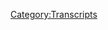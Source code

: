 {{DEFAULTSORT:
    #_TRANSCRIPT_0476:Moon Colonies Part 2
}}{{Transcript
    | title         = [[476: Moon Colonies Part 2]]
    | caption       = [https://knowledgefight.libsyn.com/476-moon-colonies-part-2 Listen to this episode on Libsyn]
    | episodeNumber = [[476: Moon Colonies Part 2|476]]
    | length        = 01:38:11
}}

{{MessageBox
    | header     = Warning: Bot Generated Content
    | text       = This transcript was automatically generated by transcription software and likely contains many mistakes and misattributions. Please check the audio for definitive quotes, attribution, and context.
    | image      = N3yvass4myg91.webp
    | imagewidth = 50px
    | id         = warning
}}

{{TranscriptBlock
    | name      = Unknown Speaker
    | timestamp = 00:00:00.000
    | text      = N-n-n-n-n-n-n-n-n-knowledge fight.
}}

{{TranscriptBlock
    | name      = Unknown Speaker
    | timestamp = 00:00:13.000
    | text      = Dan and Jordan, I am sweating.
}}

{{TranscriptBlock
    | name      = Unknown Speaker
    | timestamp = 00:00:19.000
    | text      = Knowledgefight.com.
}}

{{TranscriptBlock
    | name      = Unknown Speaker
    | timestamp = 00:00:20.000
    | text      = It's time to pray.
}}

{{TranscriptBlock
    | name      = Unknown Speaker
    | timestamp = 00:00:21.000
    | text      = I have great respect for knowledgefight.
}}

{{TranscriptBlock
    | name      = Unknown Speaker
    | timestamp = 00:00:24.000
    | text      = Knowledgefight.
}}

{{TranscriptBlock
    | name      = Unknown Speaker
    | timestamp = 00:00:25.000
    | text      = I'm sick of them posing as if they're the good guys saying we are the bad guys.
}}

{{TranscriptBlock
    | name      = Unknown Speaker
    | timestamp = 00:00:29.000
    | text      = Knowledgefight.
}}

{{TranscriptBlock
    | name      = Unknown Speaker
    | timestamp = 00:00:30.000
    | text      = Dan and Jordan, Knowledgefight.
}}

{{TranscriptBlock
    | name      = Unknown Speaker
    | timestamp = 00:00:32.000
    | text      = R-r-r-r-r-r-r-r-r-r-r-r-r-r-r-r-r-r-r-r.
}}

{{TranscriptBlock
    | name      = Unknown Speaker
    | timestamp = 00:00:35.000
    | text      = Need, need money.
}}

{{TranscriptBlock
    | name      = Unknown Speaker
    | timestamp = 00:00:39.000
    | text      = Andy and Kansas, Andy and James.
}}

{{TranscriptBlock
    | name      = Unknown Speaker
    | timestamp = 00:00:42.000
    | text      = Stop it, Andy and James, Andy and James, it's time to pray.
}}

{{TranscriptBlock
    | name      = Unknown Speaker
    | timestamp = 00:00:47.000
    | text      = Andy and James, you're on the air, thanks for holding.
}}

{{TranscriptBlock
    | name      = Unknown Speaker
    | timestamp = 00:00:49.000
    | text      = Hello Alex, I'm a fan, I love your words.
}}

{{TranscriptBlock
    | name      = Unknown Speaker
    | timestamp = 00:00:53.000
    | text      = Knowledgefight.
}}

{{TranscriptBlock
    | name      = Unknown Speaker
    | timestamp = 00:00:54.000
    | text      = N-n-n-n-n-knowledgefight.com.
}}

{{TranscriptBlock
    | name      = Unknown Speaker
    | timestamp = 00:00:58.000
    | text      = I love you.
}}

{{TranscriptBlock
    | name      = Unknown Speaker
    | timestamp = 00:00:59.520
    | text      = Hey everybody, welcome back to Knowledge Fight.
}}

{{TranscriptBlock
    | name      = Unknown Speaker
    | timestamp = 00:01:01.240
    | text      = I'm Dan.
}}

{{TranscriptBlock
    | name      = Unknown Speaker
    | timestamp = 00:01:02.060
    | text      = I'm Jordan.
}}

{{TranscriptBlock
    | name      = Unknown Speaker
    | timestamp = 00:01:02.899
    | text      = We're a couple dudes, like to sit around,
}}

{{TranscriptBlock
    | name      = Unknown Speaker
    | timestamp = 00:01:03.740
    | text      = drink novelty beverages,
}}

{{TranscriptBlock
    | name      = Unknown Speaker
    | timestamp = 00:01:04.560
    | text      = and talk a little bit about Alex Jones.
}}

{{TranscriptBlock
    | name      = Unknown Speaker
    | timestamp = 00:01:06.040
    | text      = Indeed we are, Dan.
}}

{{TranscriptBlock
    | name      = Unknown Speaker
    | timestamp = 00:01:07.480
    | text      = Jordan.
}}

{{TranscriptBlock
    | name      = Unknown Speaker
    | timestamp = 00:01:08.319
    | text      = Dan!
}}

{{TranscriptBlock
    | name      = Unknown Speaker
    | timestamp = 00:01:09.140
    | text      = Jordan.
}}

{{TranscriptBlock
    | name      = Unknown Speaker
    | timestamp = 00:01:09.980
    | text      = Quick question for ya.
}}

{{TranscriptBlock
    | name      = Unknown Speaker
    | timestamp = 00:01:10.819
    | text      = What's up?
}}

{{TranscriptBlock
    | name      = Unknown Speaker
    | timestamp = 00:01:11.640
    | text      = What's your bright spot today?
}}

{{TranscriptBlock
    | name      = Unknown Speaker
    | timestamp = 00:01:12.480
    | text      = Well, not plant related, but I was at the store
}}

{{TranscriptBlock
    | name      = Unknown Speaker
    | timestamp = 00:01:14.719
    | text      = the other day.
}}

{{TranscriptBlock
    | name      = Unknown Speaker
    | timestamp = 00:01:15.560
    | text      = Gonna take it back.
}}

{{TranscriptBlock
    | name      = Unknown Speaker
    | timestamp = 00:01:16.400
    | text      = I was at the grocery store, feeling down,
}}

{{TranscriptBlock
    | name      = Unknown Speaker
    | timestamp = 00:01:18.159
    | text      = and I looked over to my left, looked over to my right,
}}

{{TranscriptBlock
    | name      = Unknown Speaker
    | timestamp = 00:01:20.879
    | text      = and what did I see on the salad dressing aisle,
}}

{{TranscriptBlock
    | name      = Unknown Speaker
    | timestamp = 00:01:23.959
    | text      = but Italian dressing from Olive Garden.
}}

{{TranscriptBlock
    | name      = Unknown Speaker
    | timestamp = 00:01:27.079
    | text      = Yeah.
}}

{{TranscriptBlock
    | name      = Unknown Speaker
    | timestamp = 00:01:27.920
    | text      = Yeah.
}}

{{TranscriptBlock
    | name      = Unknown Speaker
    | timestamp = 00:01:28.739
    | text      = Yup.
}}

{{TranscriptBlock
    | name      = Unknown Speaker
    | timestamp = 00:01:29.579
    | text      = And so I bought some, and it's really good.
}}

{{TranscriptBlock
    | name      = Unknown Speaker
    | timestamp = 00:01:32.079
    | text      = It's really good, it's great.
}}

{{TranscriptBlock
    | name      = Unknown Speaker
    | timestamp = 00:01:32.920
    | text      = Of course it is.
}}

{{TranscriptBlock
    | name      = Unknown Speaker
    | timestamp = 00:01:33.760
    | text      = Of course you love it.
}}

{{TranscriptBlock
    | name      = Unknown Speaker
    | timestamp = 00:01:34.599
    | text      = Of course you love it.
}}

{{TranscriptBlock
    | name      = Unknown Speaker
    | timestamp = 00:01:35.439
    | text      = I haven't been to Olive Garden in forever.
}}

{{TranscriptBlock
    | name      = Unknown Speaker
    | timestamp = 00:01:37.959
    | text      = It's been a very long time.
}}

{{TranscriptBlock
    | name      = Unknown Speaker
    | timestamp = 00:01:39.760
    | text      = I don't think it's probably actually even that good.
}}

{{TranscriptBlock
    | name      = Unknown Speaker
    | timestamp = 00:01:42.040
    | text      = No, of course not.
}}

{{TranscriptBlock
    | name      = Unknown Speaker
    | timestamp = 00:01:43.239
    | text      = But there's just something about that, that dress.
}}

{{TranscriptBlock
    | name      = Unknown Speaker
    | timestamp = 00:01:45.840
    | text      = Yeah, yeah, yeah, it's childhood.
}}

{{TranscriptBlock
    | name      = Unknown Speaker
    | timestamp = 00:01:47.400
    | text      = That's what it is.
}}

{{TranscriptBlock
    | name      = Unknown Speaker
    | timestamp = 00:01:48.239
    | text      = No, it's not.
}}

{{TranscriptBlock
    | name      = Unknown Speaker
    | timestamp = 00:01:49.079
    | text      = I never went to Olive Garden.
}}

{{TranscriptBlock
    | name      = Unknown Speaker
    | timestamp = 00:01:49.900
    | text      = You never went to Olive Garden as a child?
}}

{{TranscriptBlock
    | name      = Unknown Speaker
    | timestamp = 00:01:50.739
    | text      = I think I went, the first time I went probably
}}

{{TranscriptBlock
    | name      = Unknown Speaker
    | timestamp = 00:01:52.640
    | text      = was like when I was 18, 19.
}}

{{TranscriptBlock
    | name      = Unknown Speaker
    | timestamp = 00:01:54.120
    | text      = Oh.
}}

{{TranscriptBlock
    | name      = Unknown Speaker
    | timestamp = 00:01:54.959
    | text      = Oh man, wow, I thought the dressing backdoored
}}

{{TranscriptBlock
    | name      = Unknown Speaker
    | timestamp = 00:01:58.680
    | text      = because of the free breadsticks.
}}

{{TranscriptBlock
    | name      = Unknown Speaker
    | timestamp = 00:02:00.400
    | text      = That's the only reason people wind up liking that.
}}

{{TranscriptBlock
    | name      = Unknown Speaker
    | timestamp = 00:02:02.439
    | text      = No, we went to like Fazoli's generally
}}

{{TranscriptBlock
    | name      = Unknown Speaker
    | timestamp = 00:02:05.120
    | text      = when I was in high school for the free breadsticks.
}}

{{TranscriptBlock
    | name      = Unknown Speaker
    | timestamp = 00:02:07.840
    | text      = They were easier to scam.
}}

{{TranscriptBlock
    | name      = Unknown Speaker
    | timestamp = 00:02:08.879
    | text      = Yeah.
}}

{{TranscriptBlock
    | name      = Unknown Speaker
    | timestamp = 00:02:09.719
    | text      = Because at Olive Garden you'd still have to buy something.
}}

{{TranscriptBlock
    | name      = Unknown Speaker
    | timestamp = 00:02:12.199
    | text      = That's true, that's true.
}}

{{TranscriptBlock
    | name      = Unknown Speaker
    | timestamp = 00:02:13.039
    | text      = At Fazoli's you could just buy a drink.
}}

{{TranscriptBlock
    | name      = Unknown Speaker
    | timestamp = 00:02:14.879
    | text      = Ooh, and still get free breadsticks?
}}

{{TranscriptBlock
    | name      = Unknown Speaker
    | timestamp = 00:02:16.960
    | text      = Oh, well that's thievery.
}}

{{TranscriptBlock
    | name      = Unknown Speaker
    | timestamp = 00:02:18.120
    | text      = Yeah.
}}

{{TranscriptBlock
    | name      = Unknown Speaker
    | timestamp = 00:02:18.960
    | text      = That's essentially.
}}

{{TranscriptBlock
    | name      = Unknown Speaker
    | timestamp = 00:02:19.800
    | text      = I mean, we were in high school.
}}

{{TranscriptBlock
    | name      = Unknown Speaker
    | timestamp = 00:02:20.639
    | text      = Wow, that's great.
}}

{{TranscriptBlock
    | name      = Unknown Speaker
    | timestamp = 00:02:21.479
    | text      = You know, we're poor, we want something,
}}

{{TranscriptBlock
    | name      = Unknown Speaker
    | timestamp = 00:02:22.800
    | text      = we want some breadsticks.
}}

{{TranscriptBlock
    | name      = Unknown Speaker
    | timestamp = 00:02:25.039
    | text      = You need breadsticks.
}}

{{TranscriptBlock
    | name      = Unknown Speaker
    | timestamp = 00:02:25.879
    | text      = Want garlic?
}}

{{TranscriptBlock
    | name      = Unknown Speaker
    | timestamp = 00:02:26.719
    | text      = Sometimes, it's just life.
}}

{{TranscriptBlock
    | name      = Unknown Speaker
    | timestamp = 00:02:27.560
    | text      = Yeah, so I want to drink this Italian dress, quite frankly.
}}

{{TranscriptBlock
    | name      = Unknown Speaker
    | timestamp = 00:02:31.719
    | text      = So yeah, I've been going crazy with Italian dressing.
}}

{{TranscriptBlock
    | name      = Unknown Speaker
    | timestamp = 00:02:34.039
    | text      = All right, I like it.
}}

{{TranscriptBlock
    | name      = Unknown Speaker
    | timestamp = 00:02:34.879
    | text      = How about you?
}}

{{TranscriptBlock
    | name      = Unknown Speaker
    | timestamp = 00:02:35.719
    | text      = My bright spot is, Dan, you know,
}}

{{TranscriptBlock
    | name      = Unknown Speaker
    | timestamp = 00:02:38.719
    | text      = I've talked about music in the past, I kind of like it.
}}

{{TranscriptBlock
    | name      = Unknown Speaker
    | timestamp = 00:02:41.719
    | text      = I was listening to music and then I came upon
}}

{{TranscriptBlock
    | name      = Unknown Speaker
    | timestamp = 00:02:43.879
    | text      = Seger Rose once more and I was listening to the Seger Rose
}}

{{TranscriptBlock
    | name      = Unknown Speaker
    | timestamp = 00:02:46.879
    | text      = and I remember that the greatest concert
}}

{{TranscriptBlock
    | name      = Unknown Speaker
    | timestamp = 00:02:49.840
    | text      = that I've ever been to,
}}

{{TranscriptBlock
    | name      = Unknown Speaker
    | timestamp = 00:02:51.280
    | text      = when I was 18, I went and saw them at the Chicago Theater.
}}

{{TranscriptBlock
    | name      = Unknown Speaker
    | timestamp = 00:02:55.280
    | text      = Round about the time I got some Olive Garden.
}}

{{TranscriptBlock
    | name      = Unknown Speaker
    | timestamp = 00:02:56.120
    | text      = It was on the TAC tour after they just released the album.
}}

{{TranscriptBlock
    | name      = Unknown Speaker
    | timestamp = 00:03:01.039
    | text      = Incredible, greatest concert of my life.
}}

{{TranscriptBlock
    | name      = Unknown Speaker
    | timestamp = 00:03:03.240
    | text      = It's my bright spot because as you know,
}}

{{TranscriptBlock
    | name      = Unknown Speaker
    | timestamp = 00:03:05.240
    | text      = I don't like to deal with my memories too much.
}}

{{TranscriptBlock
    | name      = Unknown Speaker
    | timestamp = 00:03:07.520
    | text      = I like to keep them in boxes.
}}

{{TranscriptBlock
    | name      = Unknown Speaker
    | timestamp = 00:03:08.360
    | text      = So you had a nice memory.
}}

{{TranscriptBlock
    | name      = Unknown Speaker
    | timestamp = 00:03:09.199
    | text      = I got it, yeah, I had a nice memory.
}}

{{TranscriptBlock
    | name      = Unknown Speaker
    | timestamp = 00:03:11.039
    | text      = It's been a while since I've had one of those.
}}

{{TranscriptBlock
    | name      = Unknown Speaker
    | timestamp = 00:03:11.879
    | text      = Much like my memory of Olive Garden Italian dressing.
}}

{{TranscriptBlock
    | name      = Unknown Speaker
    | timestamp = 00:03:14.000
    | text      = Exactly, see, we're doing it.
}}

{{TranscriptBlock
    | name      = Unknown Speaker
    | timestamp = 00:03:16.240
    | text      = We're nostalgic right now.
}}

{{TranscriptBlock
    | name      = Unknown Speaker
    | timestamp = 00:03:18.240
    | text      = Absolutely.
}}

{{TranscriptBlock
    | name      = Unknown Speaker
    | timestamp = 00:03:19.080
    | text      = Yeah.
}}

{{TranscriptBlock
    | name      = Unknown Speaker
    | timestamp = 00:03:19.919
    | text      = So Jordan, today we got an interesting episode to go over.
}}

{{TranscriptBlock
    | name      = Unknown Speaker
    | timestamp = 00:03:22.479
    | text      = I, after our last episode on Monday,
}}

{{TranscriptBlock
    | name      = Unknown Speaker
    | timestamp = 00:03:25.560
    | text      = could not handle more of Alex.
}}

{{TranscriptBlock
    | name      = Unknown Speaker
    | timestamp = 00:03:27.199
    | text      = No.
}}

{{TranscriptBlock
    | name      = Unknown Speaker
    | timestamp = 00:03:28.039
    | text      = So I needed a little bit of a break.
}}

{{TranscriptBlock
    | name      = Unknown Speaker
    | timestamp = 00:03:28.879
    | text      = Thank you, yeah.
}}

{{TranscriptBlock
    | name      = Unknown Speaker
    | timestamp = 00:03:29.719
    | text      = And got some interesting situation going on here.
}}

{{TranscriptBlock
    | name      = Unknown Speaker
    | timestamp = 00:03:33.879
    | text      = All right.
}}

{{TranscriptBlock
    | name      = Unknown Speaker
    | timestamp = 00:03:34.719
    | text      = So I went to Project Camelot's YouTube page.
}}

{{TranscriptBlock
    | name      = Unknown Speaker
    | timestamp = 00:03:38.400
    | text      = Of course.
}}

{{TranscriptBlock
    | name      = Unknown Speaker
    | timestamp = 00:03:39.240
    | text      = Because I'm constantly just being like, come back.
}}

{{TranscriptBlock
    | name      = Unknown Speaker
    | timestamp = 00:03:41.680
    | text      = Maybe, maybe today, maybe today's the day.
}}

{{TranscriptBlock
    | name      = Unknown Speaker
    | timestamp = 00:03:44.800
    | text      = Maybe she's like, this paywall thing isn't working.
}}

{{TranscriptBlock
    | name      = Unknown Speaker
    | timestamp = 00:03:47.520
    | text      = I got to go back to YouTube.
}}

{{TranscriptBlock
    | name      = Unknown Speaker
    | timestamp = 00:03:48.360
    | text      = I think it might not be working.
}}

{{TranscriptBlock
    | name      = Unknown Speaker
    | timestamp = 00:03:50.120
    | text      = Because the last two, there's two new episodes
}}

{{TranscriptBlock
    | name      = Unknown Speaker
    | timestamp = 00:03:53.000
    | text      = that were on YouTube.
}}

{{TranscriptBlock
    | name      = Unknown Speaker
    | timestamp = 00:03:54.840
    | text      = Both released for free.
}}

{{TranscriptBlock
    | name      = Unknown Speaker
    | timestamp = 00:03:55.680
    | text      = Yes.
}}

{{TranscriptBlock
    | name      = Unknown Speaker
    | timestamp = 00:03:56.520
    | text      = But they weren't on topics that I think
}}

{{TranscriptBlock
    | name      = Unknown Speaker
    | timestamp = 00:03:58.120
    | text      = are interesting at all.
}}

{{TranscriptBlock
    | name      = Unknown Speaker
    | timestamp = 00:03:58.960
    | text      = Oh, shit.
}}

{{TranscriptBlock
    | name      = Unknown Speaker
    | timestamp = 00:03:59.800
    | text      = But that is a sign that maybe the next time
}}

{{TranscriptBlock
    | name      = Unknown Speaker
    | timestamp = 00:04:02.199
    | text      = she goes and talks to Mark Richards,
}}

{{TranscriptBlock
    | name      = Unknown Speaker
    | timestamp = 00:04:03.439
    | text      = we might still have access to it.
}}

{{TranscriptBlock
    | name      = Unknown Speaker
    | timestamp = 00:04:04.280
    | text      = Oh, that's going to be YouTube.
}}

{{TranscriptBlock
    | name      = Unknown Speaker
    | timestamp = 00:04:05.400
    | text      = That's going to be YouTube for sure.
}}

{{TranscriptBlock
    | name      = Unknown Speaker
    | timestamp = 00:04:06.520
    | text      = I would think so.
}}

{{TranscriptBlock
    | name      = Unknown Speaker
    | timestamp = 00:04:07.560
    | text      = Yeah, it's got to be.
}}

{{TranscriptBlock
    | name      = Unknown Speaker
    | timestamp = 00:04:08.400
    | text      = And actually today, thankfully,
}}

{{TranscriptBlock
    | name      = Unknown Speaker
    | timestamp = 00:04:11.319
    | text      = I was looking at our email,
}}

{{TranscriptBlock
    | name      = Unknown Speaker
    | timestamp = 00:04:14.240
    | text      = and I'd gotten an email from Robert W.
}}

{{TranscriptBlock
    | name      = Unknown Speaker
    | timestamp = 00:04:16.319
    | text      = Okay.
}}

{{TranscriptBlock
    | name      = Unknown Speaker
    | timestamp = 00:04:17.160
    | text      = And he'd sent in a little bit of a suggestion
}}

{{TranscriptBlock
    | name      = Unknown Speaker
    | timestamp = 00:04:20.879
    | text      = for something to fill the gap of Project Camelot.
}}

{{TranscriptBlock
    | name      = Unknown Speaker
    | timestamp = 00:04:23.480
    | text      = All right.
}}

{{TranscriptBlock
    | name      = Unknown Speaker
    | timestamp = 00:04:24.319
    | text      = And that is a show called Unexplained with Howard Hughes.
}}

{{TranscriptBlock
    | name      = Unknown Speaker
    | timestamp = 00:04:27.759
    | text      = Okay, Howard Hughes.
}}

{{TranscriptBlock
    | name      = Unknown Speaker
    | timestamp = 00:04:28.600
    | text      = But it's a different Howard Hughes
}}

{{TranscriptBlock
    | name      = Unknown Speaker
    | timestamp = 00:04:29.439
    | text      = than the Spruce Goose guy.
}}

{{TranscriptBlock
    | name      = Unknown Speaker
    | timestamp = 00:04:31.279
    | text      = What happened to him?
}}

{{TranscriptBlock
    | name      = Unknown Speaker
    | timestamp = 00:04:32.120
    | text      = Is he okay?
}}

{{TranscriptBlock
    | name      = Unknown Speaker
    | timestamp = 00:04:32.959
    | text      = Bad news.
}}

{{TranscriptBlock
    | name      = Unknown Speaker
    | timestamp = 00:04:33.800
    | text      = He's hanging out with John DeGrasse Tyson.
}}

{{TranscriptBlock
    | name      = Unknown Speaker
    | timestamp = 00:04:34.639
    | text      = Oh, no.
}}

{{TranscriptBlock
    | name      = Unknown Speaker
    | timestamp = 00:04:36.480
    | text      = So Robert had sent me this recommendation,
}}

{{TranscriptBlock
    | name      = Unknown Speaker
    | timestamp = 00:04:39.040
    | text      = and I was scrolling through the people
}}

{{TranscriptBlock
    | name      = Unknown Speaker
    | timestamp = 00:04:41.759
    | text      = who've been guests on this show out of the UK.
}}

{{TranscriptBlock
    | name      = Unknown Speaker
    | timestamp = 00:04:45.600
    | text      = Real, real cool British announcer guy.
}}

{{TranscriptBlock
    | name      = Unknown Speaker
    | timestamp = 00:04:49.560
    | text      = All right.
}}

{{TranscriptBlock
    | name      = Unknown Speaker
    | timestamp = 00:04:50.399
    | text      = And there's some people like John Rappaport.
}}

{{TranscriptBlock
    | name      = Unknown Speaker
    | timestamp = 00:04:52.279
    | text      = There's some people like Gerald Cilente.
}}

{{TranscriptBlock
    | name      = Unknown Speaker
    | timestamp = 00:04:54.240
    | text      = Got to have him.
}}

{{TranscriptBlock
    | name      = Unknown Speaker
    | timestamp = 00:04:55.079
    | text      = And, you know, so there's a lot of,
}}

{{TranscriptBlock
    | name      = Unknown Speaker
    | timestamp = 00:04:56.120
    | text      = there's some Infowars adjacency here.
}}

{{TranscriptBlock
    | name      = Unknown Speaker
    | timestamp = 00:04:57.959
    | text      = We've been all over.
}}

{{TranscriptBlock
    | name      = Unknown Speaker
    | timestamp = 00:04:58.800
    | text      = There's some David Icke on there too.
}}

{{TranscriptBlock
    | name      = Unknown Speaker
    | timestamp = 00:04:59.800
    | text      = Of course, any weirdo show you have,
}}

{{TranscriptBlock
    | name      = Unknown Speaker
    | timestamp = 00:05:01.319
    | text      = David Icke's going to show up eventually.
}}

{{TranscriptBlock
    | name      = Unknown Speaker
    | timestamp = 00:05:03.480
    | text      = But I found one episode that I thought,
}}

{{TranscriptBlock
    | name      = Unknown Speaker
    | timestamp = 00:05:07.279
    | text      = like, I've never listened to this guy.
}}

{{TranscriptBlock
    | name      = Unknown Speaker
    | timestamp = 00:05:09.319
    | text      = I don't know his product.
}}

{{TranscriptBlock
    | name      = Unknown Speaker
    | timestamp = 00:05:10.560
    | text      = I don't know anything about this.
}}

{{TranscriptBlock
    | name      = Unknown Speaker
    | timestamp = 00:05:12.160
    | text      = Uh-huh.
}}

{{TranscriptBlock
    | name      = Unknown Speaker
    | timestamp = 00:05:13.000
    | text      = This, if we're going to do a trial balloon episode,
}}

{{TranscriptBlock
    | name      = Unknown Speaker
    | timestamp = 00:05:16.759
    | text      = this will be the one.
}}

{{TranscriptBlock
    | name      = Unknown Speaker
    | timestamp = 00:05:18.480
    | text      = It's not Mark Richards.
}}

{{TranscriptBlock
    | name      = Unknown Speaker
    | timestamp = 00:05:19.560
    | text      = All right.
}}

{{TranscriptBlock
    | name      = Unknown Speaker
    | timestamp = 00:05:20.399
    | text      = I hope not.
}}

{{TranscriptBlock
    | name      = Unknown Speaker
    | timestamp = 00:05:21.560
    | text      = No, he is not from the UK but able to.
}}

{{TranscriptBlock
    | name      = Unknown Speaker
    | timestamp = 00:05:24.439
    | text      = Are they giving him Skype access now?
}}

{{TranscriptBlock
    | name      = Unknown Speaker
    | timestamp = 00:05:26.319
    | text      = I don't think that's good.
}}

{{TranscriptBlock
    | name      = Unknown Speaker
    | timestamp = 00:05:27.199
    | text      = No.
}}

{{TranscriptBlock
    | name      = Unknown Speaker
    | timestamp = 00:05:28.560
    | text      = So we're going to get into this,
}}

{{TranscriptBlock
    | name      = Unknown Speaker
    | timestamp = 00:05:29.800
    | text      = but before we do, we've got to take a little moment
}}

{{TranscriptBlock
    | name      = Unknown Speaker
    | timestamp = 00:05:31.160
    | text      = to say thank you to the folks who signed up
}}

{{TranscriptBlock
    | name      = Unknown Speaker
    | timestamp = 00:05:32.439
    | text      = and are supporting the show.
}}

{{TranscriptBlock
    | name      = Unknown Speaker
    | timestamp = 00:05:33.279
    | text      = Oh, I think that's a great idea.
}}

{{TranscriptBlock
    | name      = Unknown Speaker
    | timestamp = 00:05:34.120
    | text      = Yeah, so first, Paul F., thank you so much.
}}

{{TranscriptBlock
    | name      = Unknown Speaker
    | timestamp = 00:05:36.240
    | text      = You are now a policy wonk.
}}

{{TranscriptBlock
    | name      = Unknown Speaker
    | timestamp = 00:05:37.519
    | text      = I'm a policy wonk.
}}

{{TranscriptBlock
    | name      = Unknown Speaker
    | timestamp = 00:05:38.680
    | text      = Thanks, Paul.
}}

{{TranscriptBlock
    | name      = Unknown Speaker
    | timestamp = 00:05:39.639
    | text      = Thank you.
}}

{{TranscriptBlock
    | name      = Unknown Speaker
    | timestamp = 00:05:40.480
    | text      = Next, Tyler Raymond B., thank you so much.
}}

{{TranscriptBlock
    | name      = Unknown Speaker
    | timestamp = 00:05:42.519
    | text      = You are now a policy wonk.
}}

{{TranscriptBlock
    | name      = Unknown Speaker
    | timestamp = 00:05:43.480
    | text      = I'm a policy wonk.
}}

{{TranscriptBlock
    | name      = Unknown Speaker
    | timestamp = 00:05:44.800
    | text      = Thank you very much, Tyler.
}}

{{TranscriptBlock
    | name      = Unknown Speaker
    | timestamp = 00:05:46.040
    | text      = Thank you.
}}

{{TranscriptBlock
    | name      = Unknown Speaker
    | timestamp = 00:05:46.600
    | text      = Next, freeze frame, thank you so much.
}}

{{TranscriptBlock
    | name      = Unknown Speaker
    | timestamp = 00:05:48.879
    | text      = You are now a policy wonk.
}}

{{TranscriptBlock
    | name      = Unknown Speaker
    | timestamp = 00:05:50.160
    | text      = I'm a policy wonk.
}}

{{TranscriptBlock
    | name      = Unknown Speaker
    | timestamp = 00:05:51.040
    | text      = Thank you very much, Freeze Frame.
}}

{{TranscriptBlock
    | name      = Unknown Speaker
    | timestamp = 00:05:52.560
    | text      = Freeze Frame.
}}

{{TranscriptBlock
    | name      = Unknown Speaker
    | timestamp = 00:05:53.399
    | text      = Freeze Frame.
}}

{{TranscriptBlock
    | name      = Unknown Speaker
    | timestamp = 00:05:53.920
    | text      = It's like that song.
}}

{{TranscriptBlock
    | name      = Unknown Speaker
    | timestamp = 00:05:55.240
    | text      = It is like that song.
}}

{{TranscriptBlock
    | name      = Unknown Speaker
    | timestamp = 00:05:56.240
    | text      = Next, Michael P, thank you so much.
}}

{{TranscriptBlock
    | name      = Unknown Speaker
    | timestamp = 00:05:57.680
    | text      = You are now a policy wonk.
}}

{{TranscriptBlock
    | name      = Unknown Speaker
    | timestamp = 00:05:58.920
    | text      = I'm a policy wonk.
}}

{{TranscriptBlock
    | name      = Unknown Speaker
    | timestamp = 00:05:59.959
    | text      = Thank you very much, Michael.
}}

{{TranscriptBlock
    | name      = Unknown Speaker
    | timestamp = 00:06:01.160
    | text      = Thank you.
}}

{{TranscriptBlock
    | name      = Unknown Speaker
    | timestamp = 00:06:01.680
    | text      = Next, Josh M., thank you so much.
}}

{{TranscriptBlock
    | name      = Unknown Speaker
    | timestamp = 00:06:03.040
    | text      = You are now a policy wonk.
}}

{{TranscriptBlock
    | name      = Unknown Speaker
    | timestamp = 00:06:03.879
    | text      = I'm a policy wonk.
}}

{{TranscriptBlock
    | name      = Unknown Speaker
    | timestamp = 00:06:04.800
    | text      = Thanks, Josh.
}}

{{TranscriptBlock
    | name      = Unknown Speaker
    | timestamp = 00:06:05.600
    | text      = Thank you.
}}

{{TranscriptBlock
    | name      = Unknown Speaker
    | timestamp = 00:06:06.079
    | text      = Next, niczsmash and it's N-I-C-C-Smash.
}}

{{TranscriptBlock
    | name      = Unknown Speaker
    | timestamp = 00:06:09.040
    | text      = Thank you so much. You're now a policy wonk. I'm a policy wonk. Thank you very much. Thank you
}}

{{TranscriptBlock
    | name      = Unknown Speaker
    | timestamp = 00:06:13.439
    | text      = Next Angus. I thank you so much. You're now a policy wonk. I'm a policy wonk. Thank you very much Angus
}}

{{TranscriptBlock
    | name      = Unknown Speaker
    | timestamp = 00:06:19.120
    | text      = I that's that's like a Robert
}}

{{TranscriptBlock
    | name      = Unknown Speaker
    | timestamp = 00:06:22.759
    | text      = Shit now, I can't remember his name. Oh, oh man, my English literature is frost. All right. No, it's not rubber
}}

{{TranscriptBlock
    | name      = Unknown Speaker
    | timestamp = 00:06:28.240
    | text      = It's a Scottish god damn it. I'm a failure
}}

{{TranscriptBlock
    | name      = Unknown Speaker
    | timestamp = 00:06:30.680
    | text      = Anyways, that would be the name of one of his poems Angus. Come on boy. Hi
}}

{{TranscriptBlock
    | name      = Unknown Speaker
    | timestamp = 00:06:34.240
    | text      = It was a lot if I had gotten there first, it would have been no Joyce didn't write poetry. God did it secretly
}}

{{TranscriptBlock
    | name      = Unknown Speaker
    | timestamp = 00:06:42.199
    | text      = Well, his greatest poem was Angus comma I that's right. Yep. Finally Denver Lodge. Thank you so much. You're now policy wonk
}}

{{TranscriptBlock
    | name      = Unknown Speaker
    | timestamp = 00:06:49.100
    | text      = I'm a policy wonk. Thank you very much Denver Lodge. Thank you
}}

{{TranscriptBlock
    | name      = Unknown Speaker
    | timestamp = 00:06:52.459
    | text      = If you're listening out there and you're thinking hey, I enjoyed the show
}}

{{TranscriptBlock
    | name      = Unknown Speaker
    | timestamp = 00:06:54.259
    | text      = I'd like to vote these gents do you can do that by going to our website knowledgefate.com clicking the button says for sure
}}

{{TranscriptBlock
    | name      = Unknown Speaker
    | timestamp = 00:06:58.220
    | text      = We would appreciate it. Yes. Thank you very much burns
}}

{{TranscriptBlock
    | name      = Unknown Speaker
    | timestamp = 00:07:00.220
    | text      = or Robert Burns nailed it god damn it
}}

{{TranscriptBlock
    | name      = Unknown Speaker
    | timestamp = 00:07:05.100
    | text      = Anyways, we can continue. Okay
}}

{{TranscriptBlock
    | name      = Unknown Speaker
    | timestamp = 00:07:07.980
    | text      = if you
}}

{{TranscriptBlock
    | name      = Unknown Speaker
    | timestamp = 00:07:09.339
    | text      = You know if you don't if you feel in generous and you you know, maybe don't want to support the show
}}

{{TranscriptBlock
    | name      = Unknown Speaker
    | timestamp = 00:07:13.220
    | text      = that's what you should do probably is
}}

{{TranscriptBlock
    | name      = Unknown Speaker
    | timestamp = 00:07:15.759
    | text      = Write a poem. Uh-huh
}}

{{TranscriptBlock
    | name      = Unknown Speaker
    | timestamp = 00:07:18.079
    | text      = to Robert Burns
}}

{{TranscriptBlock
    | name      = Unknown Speaker
    | timestamp = 00:07:20.079
    | text      = Sell it at auction
}}

{{TranscriptBlock
    | name      = Unknown Speaker
    | timestamp = 00:07:22.079
    | text      = Charity of course. Yeah, you know cherry in your area. That's up. It's for people in need
}}

{{TranscriptBlock
    | name      = Unknown Speaker
    | timestamp = 00:07:27.500
    | text      = So Jordan before we get to today's episode Z got a look in the mailbag. All right
}}

{{TranscriptBlock
    | name      = Unknown Speaker
    | timestamp = 00:07:32.220
    | text      = First virtual mailbag. Uh-huh. I mentioned on our last episode that I got really bummed out because the website for Jelly Belly
}}

{{TranscriptBlock
    | name      = Unknown Speaker
    | timestamp = 00:07:39.660
    | text      = They didn't we didn't allow you to buy seltzer. No, of course not and policy wonk Evan
}}

{{TranscriptBlock
    | name      = Unknown Speaker
    | timestamp = 00:07:44.959
    | text      = I commented on Facebook that they were all available at a local jewel here in Chicago
}}

{{TranscriptBlock
    | name      = Unknown Speaker
    | timestamp = 00:07:52.399
    | text      = Of course, they would be yeah, and so I got the seltzer mobile out, which is the left
}}

{{TranscriptBlock
    | name      = Unknown Speaker
    | timestamp = 00:07:56.439
    | text      = I went over to that that jewel immediately and I bought all eight flavors. Of course you did
}}

{{TranscriptBlock
    | name      = Unknown Speaker
    | timestamp = 00:08:03.040
    | text      = I have tried a number of them. All right, and they're fine. They're they're fine
}}

{{TranscriptBlock
    | name      = Unknown Speaker
    | timestamp = 00:08:07.800
    | text      = Yeah, pretty good. That's I think that's better than I would have expected their candy. Yes, so you'd think they'd be sweet
}}

{{TranscriptBlock
    | name      = Unknown Speaker
    | timestamp = 00:08:13.759
    | text      = Right, they're really not know that it's it's strange. There's even like a orange sherbet flavor. Yeah, it's not really overly sweet
}}

{{TranscriptBlock
    | name      = Unknown Speaker
    | timestamp = 00:08:21.120
    | text      = No, it's pretty it's pretty subtle. Do they go like the Jelly Belly route and get like actual buttered popcorn?
}}

{{TranscriptBlock
    | name      = Unknown Speaker
    | timestamp = 00:08:27.519
    | text      = No, see now. That's what I want from a gel. I'd be disgusting. Yeah. No, there's there's like grapefruit tangerine
}}

{{TranscriptBlock
    | name      = Unknown Speaker
    | timestamp = 00:08:33.559
    | text      = very cherry very cherry vanilla pina colada or a
}}

{{TranscriptBlock
    | name      = Unknown Speaker
    | timestamp = 00:08:38.240
    | text      = Couple others. All right orange sherbet and pina colada are probably as rangy as it gets
}}

{{TranscriptBlock
    | name      = Unknown Speaker
    | timestamp = 00:08:43.159
    | text      = Yeah, but one of the cool things that I'm excited to try isn't they force you to buy like you kids buy single
}}

{{TranscriptBlock
    | name      = Unknown Speaker
    | timestamp = 00:08:49.240
    | text      = Yeah, but you the the thing that I want to do is mix them, you know, like vanilla and cherry
}}

{{TranscriptBlock
    | name      = Unknown Speaker
    | timestamp = 00:08:55.600
    | text      = All right, see if we can make
}}

{{TranscriptBlock
    | name      = Unknown Speaker
    | timestamp = 00:08:57.960
    | text      = Cream soda cherry something like that. I gotcha. Yeah, so that I appreciate that in the digital mailbag
}}

{{TranscriptBlock
    | name      = Unknown Speaker
    | timestamp = 00:09:04.240
    | text      = But from the actual mailbags II. Yep. Yep. Got got a nice little thing from Paul in Austin
}}

{{TranscriptBlock
    | name      = Unknown Speaker
    | timestamp = 00:09:11.220
    | text      = All right sent over some other seltzers as well. Some Austin seltzers. Okay, they look really great. I'm excited to try them
}}

{{TranscriptBlock
    | name      = Unknown Speaker
    | timestamp = 00:09:18.600
    | text      = I've not had a chance here. I just got this in
}}

{{TranscriptBlock
    | name      = Unknown Speaker
    | timestamp = 00:09:20.639
    | text      = But one of them is called the party pickle. Okay, and I'm not excited about now
}}

{{TranscriptBlock
    | name      = Unknown Speaker
    | timestamp = 00:09:24.679
    | text      = That seems like the only one I want it. It's a pickle flavored seltzer
}}

{{TranscriptBlock
    | name      = Unknown Speaker
    | timestamp = 00:09:28.220
    | text      = Yeah, and it's a party and it's it's this brand big swig
}}

{{TranscriptBlock
    | name      = Unknown Speaker
    | timestamp = 00:09:32.919
    | text      = Right. All right, all the other cans from this company normal size
}}

{{TranscriptBlock
    | name      = Unknown Speaker
    | timestamp = 00:09:37.360
    | text      = Oh boy, yeah, they're not they're not booze either they're just a
}}

{{TranscriptBlock
    | name      = Unknown Speaker
    | timestamp = 00:09:44.720
    | text      = What are you gonna drink a normal-sized seltzer at a party? No, you're gonna pickle it up. Maybe
}}

{{TranscriptBlock
    | name      = Unknown Speaker
    | timestamp = 00:09:50.399
    | text      = Maybe not. I don't know. Okay, that's fair. Maybe I just want a taste of the pickle seltzer
}}

{{TranscriptBlock
    | name      = Unknown Speaker
    | timestamp = 00:09:56.799
    | text      = And also Paul sent us a couple shirts
}}

{{TranscriptBlock
    | name      = Unknown Speaker
    | timestamp = 00:10:00.279
    | text      = Okay, so I want you to take a look at this this here shirt and see what you think about it because it's a little
}}

{{TranscriptBlock
    | name      = Unknown Speaker
    | timestamp = 00:10:05.720
    | text      = bit cool
}}

{{TranscriptBlock
    | name      = Unknown Speaker
    | timestamp = 00:10:08.440
    | text      = If you see this this shirt it is a guy blowing an armadillo
}}

{{TranscriptBlock
    | name      = Unknown Speaker
    | timestamp = 00:10:14.480
    | text      = It really does seem like it's a guy blowing an armadillo and I've been staring at it for a while trying to think of
}}

{{TranscriptBlock
    | name      = Unknown Speaker
    | timestamp = 00:10:20.360
    | text      = Any other thing that it could be? I think that's probably what it is. It says keep Austin weird
}}

{{TranscriptBlock
    | name      = Unknown Speaker
    | timestamp = 00:10:24.840
    | text      = It does yeah, and I think blowing an armadillo would do that
}}

{{TranscriptBlock
    | name      = Unknown Speaker
    | timestamp = 00:10:29.120
    | text      = I like that the tradition of listeners sending me shirts that I will never wear in public has continued, but thank you Paul
}}

{{TranscriptBlock
    | name      = Unknown Speaker
    | timestamp = 00:10:37.120
    | text      = Have you guys seen that the guy who wears the blown an armadillo shirt?
}}

{{TranscriptBlock
    | name      = Unknown Speaker
    | timestamp = 00:10:41.059
    | text      = He's a really cool guy a lot of coffee shop a lot of fun working out at home shirts
}}

{{TranscriptBlock
    | name      = Unknown Speaker
    | timestamp = 00:10:47.759
    | text      = But thank you Paul, yes, thank you very much so unzip wait
}}

{{TranscriptBlock
    | name      = Unknown Speaker
    | timestamp = 00:10:52.360
    | text      = Read whatever all right D. Zip sure okay, so Jordan. I don't know anything about
}}

{{TranscriptBlock
    | name      = Unknown Speaker
    | timestamp = 00:10:59.799
    | text      = Howard Hughes of course guy who hosts this show right? I know nothing about him
}}

{{TranscriptBlock
    | name      = Unknown Speaker
    | timestamp = 00:11:03.620
    | text      = I was trying to come into this with no idea what I'm looking at yeah
}}

{{TranscriptBlock
    | name      = Unknown Speaker
    | timestamp = 00:11:08.460
    | text      = Cuz I want to consider this a possible candidate for us to look at and understand more about and
}}

{{TranscriptBlock
    | name      = Unknown Speaker
    | timestamp = 00:11:16.080
    | text      = I
}}

{{TranscriptBlock
    | name      = Unknown Speaker
    | timestamp = 00:11:17.320
    | text      = First of all I think this guy is incredibly charming right okay. Well. That's great this show opens
}}

{{TranscriptBlock
    | name      = Unknown Speaker
    | timestamp = 00:11:22.559
    | text      = I'm like first of all his voice fun. Okay second like it's just I mean listen to this guy sounds nice
}}

{{TranscriptBlock
    | name      = Unknown Speaker
    | timestamp = 00:11:28.960
    | text      = Across the UK across continental North America and around the world on the internet by webcast and by podcast
}}

{{TranscriptBlock
    | name      = Unknown Speaker
    | timestamp = 00:11:35.600
    | text      = My name is Howard Hughes, and this is the return of the unexplained
}}

{{TranscriptBlock
    | name      = Unknown Speaker
    | timestamp = 00:11:41.639
    | text      = Greetings from springtime in London as I said those words a little burst of sunshine came through my window
}}

{{TranscriptBlock
    | name      = Unknown Speaker
    | timestamp = 00:11:46.860
    | text      = Which is a bit of a rarity these days
}}

{{TranscriptBlock
    | name      = Unknown Speaker
    | timestamp = 00:11:48.639
    | text      = It's been like come kind of mini winter for the last two weeks here
}}

{{TranscriptBlock
    | name      = Unknown Speaker
    | timestamp = 00:11:52.080
    | text      = But nice to see the things may be moving in the right direction
}}

{{TranscriptBlock
    | name      = Unknown Speaker
    | timestamp = 00:11:55.480
    | text      = But I know some of you don't like me give him weather reports from London
}}

{{TranscriptBlock
    | name      = Unknown Speaker
    | timestamp = 00:11:58.519
    | text      = So we won't dwell on that actually quite a few of you do that's a whole other topic
}}

{{TranscriptBlock
    | name      = Unknown Speaker
    | timestamp = 00:12:07.320
    | text      = You told me and a narrative arc of like the fourth doctor was he became a radio host for a while
}}

{{TranscriptBlock
    | name      = Unknown Speaker
    | timestamp = 00:12:14.720
    | text      = I would buy it and it would be this show I find it
}}

{{TranscriptBlock
    | name      = Unknown Speaker
    | timestamp = 00:12:17.519
    | text      = So charming that he opens the show talking about the weather and then gets self-conscious
}}

{{TranscriptBlock
    | name      = Unknown Speaker
    | timestamp = 00:12:21.779
    | text      = It was like some of you don't like me talk about the weather, but you know what?
}}

{{TranscriptBlock
    | name      = Unknown Speaker
    | timestamp = 00:12:26.320
    | text      = Great I like it. I like it off the off the jump. He's he's kind of I'm on his team so far very human
}}

{{TranscriptBlock
    | name      = Unknown Speaker
    | timestamp = 00:12:32.879
    | text      = Yes, and so why we get in this next clip
}}

{{TranscriptBlock
    | name      = Unknown Speaker
    | timestamp = 00:12:36.519
    | text      = He pretty quickly introduces who the guest is and you'll see why I chose this captain Randy Cramer. Oh
}}

{{TranscriptBlock
    | name      = Unknown Speaker
    | timestamp = 00:12:45.399
    | text      = It took a little bit of time to get it together, but we've got him on this edition
}}

{{TranscriptBlock
    | name      = Unknown Speaker
    | timestamp = 00:12:49.960
    | text      = captain Randy Cramer claims that he is part of a secret force that is
}}

{{TranscriptBlock
    | name      = Unknown Speaker
    | timestamp = 00:12:56.120
    | text      = already exploring and part of Mars
}}

{{TranscriptBlock
    | name      = Unknown Speaker
    | timestamp = 00:12:59.480
    | text      = You'll hear the whole story here
}}

{{TranscriptBlock
    | name      = Unknown Speaker
    | timestamp = 00:13:01.480
    | text      = So there's a misconception that some people have because of our fascination with Mark Richards
}}

{{TranscriptBlock
    | name      = Unknown Speaker
    | timestamp = 00:13:07.960
    | text      = Sure, that Mark Richards was the first episode of Project Camelot that we looked at
}}

{{TranscriptBlock
    | name      = Unknown Speaker
    | timestamp = 00:13:11.960
    | text      = Oh, he was when in reality the first episode we did had to do with
}}

{{TranscriptBlock
    | name      = Unknown Speaker
    | timestamp = 00:13:16.159
    | text      = Captain Randy Cramer we stuck with captains captains are for space weirdos lieutenant colonels are for gun weirdos
}}

{{TranscriptBlock
    | name      = Unknown Speaker
    | timestamp = 00:13:23.039
    | text      = Yeah for secret sources. Yeah. Yeah, so yeah, we got Randy Cramer in here
}}

{{TranscriptBlock
    | name      = Unknown Speaker
    | timestamp = 00:13:26.600
    | text      = I figured like if this is going to be something we look at
}}

{{TranscriptBlock
    | name      = Unknown Speaker
    | timestamp = 00:13:29.399
    | text      = At least as a candidate the first episode gotta be Randy Cramer if you want us to cover your product on our show
}}

{{TranscriptBlock
    | name      = Unknown Speaker
    | timestamp = 00:13:36.240
    | text      = What Randy Cramer?
}}

{{TranscriptBlock
    | name      = Unknown Speaker
    | timestamp = 00:13:38.960
    | text      = Jelly Belly is making a Randy Cramer flavored seltzer Randy
}}

{{TranscriptBlock
    | name      = Unknown Speaker
    | timestamp = 00:13:43.039
    | text      = of course is the guy who was fighting aliens on Mars and the moon and
}}

{{TranscriptBlock
    | name      = Unknown Speaker
    | timestamp = 00:13:48.840
    | text      = had the
}}

{{TranscriptBlock
    | name      = Unknown Speaker
    | timestamp = 00:13:51.620
    | text      = Holographic med beds indeed that he was trying to kickstart. Yep for a while
}}

{{TranscriptBlock
    | name      = Unknown Speaker
    | timestamp = 00:13:55.679
    | text      = Oh, so we'll get into some more of that. But that's who he is. I believe our bay our
}}

{{TranscriptBlock
    | name      = Unknown Speaker
    | timestamp = 00:14:01.720
    | text      = Original episode of him was called like Mars colonies. Yeah, Mars base. Yeah. Yeah. Yeah, you can find that in the archives
}}

{{TranscriptBlock
    | name      = Unknown Speaker
    | timestamp = 00:14:07.779
    | text      = It's fantastic up. So Howard starts out the show
}}

{{TranscriptBlock
    | name      = Unknown Speaker
    | timestamp = 00:14:11.399
    | text      = Before the interview with giving like I really this guy is charming. Okay
}}

{{TranscriptBlock
    | name      = Unknown Speaker
    | timestamp = 00:14:18.639
    | text      = Graham says
}}

{{TranscriptBlock
    | name      = Unknown Speaker
    | timestamp = 00:14:20.200
    | text      = He's 40 miles from papa caterpillar 10. He's reading an email from a listener
}}

{{TranscriptBlock
    | name      = Unknown Speaker
    | timestamp = 00:14:24.840
    | text      = Okay miles from the Great Pyramid of Cholula and 15 miles from the town of at Laxco
}}

{{TranscriptBlock
    | name      = Unknown Speaker
    | timestamp = 00:14:31.080
    | text      = He says the reason I mentioned this is because ever since I moved here
}}

{{TranscriptBlock
    | name      = Unknown Speaker
    | timestamp = 00:14:34.759
    | text      = 24 years ago many people say they're being sightings of alien ships at these places
}}

{{TranscriptBlock
    | name      = Unknown Speaker
    | timestamp = 00:14:39.759
    | text      = I've been to all of them and I haven't seen any sightings
}}

{{TranscriptBlock
    | name      = Unknown Speaker
    | timestamp = 00:14:43.159
    | text      = It's plausible that aliens if they exist visit papa caterpillar and the Great Pyramid
}}

{{TranscriptBlock
    | name      = Unknown Speaker
    | timestamp = 00:14:47.519
    | text      = But at Laxco, he says all that town is known for is the meat market the local ice cream of the garden. Thank you
}}

{{TranscriptBlock
    | name      = Unknown Speaker
    | timestamp = 00:14:56.320
    | text      = Those who knows maybe there's a big shortage of ice cream on Alpha Centauri. Who knows?
}}

{{TranscriptBlock
    | name      = Unknown Speaker
    | timestamp = 00:15:05.279
    | text      = BBC four had a show where they're just like yeah aliens are real. I'm fine with that
}}

{{TranscriptBlock
    | name      = Unknown Speaker
    | timestamp = 00:15:09.720
    | text      = But I love it. I don't feel like at this point if you're listening to this, I don't feel like I've heard
}}

{{TranscriptBlock
    | name      = Unknown Speaker
    | timestamp = 00:15:15.919
    | text      = An editorial decision no from the anchor agree like Howard the way he responds to that is
}}

{{TranscriptBlock
    | name      = Unknown Speaker
    | timestamp = 00:15:22.799
    | text      = Jovial and jokey kind of like that's not saying like oh, yeah
}}

{{TranscriptBlock
    | name      = Unknown Speaker
    | timestamp = 00:15:26.539
    | text      = The aliens must be coming there because they like ice cream easy and now we're getting into trouble
}}

{{TranscriptBlock
    | name      = Unknown Speaker
    | timestamp = 00:15:30.879
    | text      = Here's where here. I've just been burned too much. I've just been burned too much because we haven't heard any editorial decision
}}

{{TranscriptBlock
    | name      = Unknown Speaker
    | timestamp = 00:15:37.159
    | text      = I'm still on edge. Like my hackles are raised. Yeah, it's like when are you going to say something about how you hate Jews?
}}

{{TranscriptBlock
    | name      = Unknown Speaker
    | timestamp = 00:15:43.000
    | text      = Where does the ball is it gonna happen? Yeah, what's gonna happen? And that's the problem is it may not
}}

{{TranscriptBlock
    | name      = Unknown Speaker
    | timestamp = 00:15:47.879
    | text      = We don't know. What if he doesn't hate Jews? What do we even do? How do we like a unicorn?
}}

{{TranscriptBlock
    | name      = Unknown Speaker
    | timestamp = 00:15:52.879
    | text      = How do we fit that into the concept exactly is this actually just pure space weirdo?
}}

{{TranscriptBlock
    | name      = Unknown Speaker
    | timestamp = 00:15:58.720
    | text      = Could be oh god, I'd say yeah, it'd be amazing now in addition to having some listeners who?
}}

{{TranscriptBlock
    | name      = Unknown Speaker
    | timestamp = 00:16:06.240
    | text      = like the meat market and
}}

{{TranscriptBlock
    | name      = Unknown Speaker
    | timestamp = 00:16:08.720
    | text      = the ice cream down in New Mexico
}}

{{TranscriptBlock
    | name      = Unknown Speaker
    | timestamp = 00:16:10.720
    | text      = It's fantastic. Yeah, also some listeners in Canada and again this charmed me to no end Jonathan in Mississauga, Ontario
}}

{{TranscriptBlock
    | name      = Unknown Speaker
    | timestamp = 00:16:18.159
    | text      = I've always loved that name, Mississauga. Oh, you're so in love with them from Canada, and I love it when they say
}}

{{TranscriptBlock
    | name      = Unknown Speaker
    | timestamp = 00:16:25.279
    | text      = Some of the great place names in Canada like yellowknife and Mississauga, you know one of these days
}}

{{TranscriptBlock
    | name      = Unknown Speaker
    | timestamp = 00:16:31.379
    | text      = I want to come to Canada. But anyway, let me get to the email
}}

{{TranscriptBlock
    | name      = Unknown Speaker
    | timestamp = 00:16:34.039
    | text      = Yeah, you and I have had the same conversation about a waga dugu. Sure
}}

{{TranscriptBlock
    | name      = Unknown Speaker
    | timestamp = 00:16:38.279
    | text      = This is word-for-word you be like, I just love the way certain names are pronounced in a reason exactly Madagascar
}}

{{TranscriptBlock
    | name      = Unknown Speaker
    | timestamp = 00:16:46.720
    | text      = Yeah, yeah, this is this is fantastic. I'm enjoying this so he has done the business up top
}}

{{TranscriptBlock
    | name      = Unknown Speaker
    | timestamp = 00:16:52.759
    | text      = He's talked to a couple of emails
}}

{{TranscriptBlock
    | name      = Unknown Speaker
    | timestamp = 00:16:55.679
    | text      = We've learned he loves the name Mississauga who doesn't and so now it's time to introduce
}}

{{TranscriptBlock
    | name      = Unknown Speaker
    | timestamp = 00:17:00.919
    | text      = Captain Kramer
}}

{{TranscriptBlock
    | name      = Unknown Speaker
    | timestamp = 00:17:02.919
    | text      = We are fascinated by the red planet Mars is a place that we are actively making plans to visit
}}

{{TranscriptBlock
    | name      = Unknown Speaker
    | timestamp = 00:17:10.240
    | text      = There are private companies doing that
}}

{{TranscriptBlock
    | name      = Unknown Speaker
    | timestamp = 00:17:12.839
    | text      = there are
}}

{{TranscriptBlock
    | name      = Unknown Speaker
    | timestamp = 00:17:14.359
    | text      = plans by NASA and others to
}}

{{TranscriptBlock
    | name      = Unknown Speaker
    | timestamp = 00:17:17.000
    | text      = Explore the red planet more and maybe to terraform Mars in other words to turn it into an environment that you could live on
}}

{{TranscriptBlock
    | name      = Unknown Speaker
    | timestamp = 00:17:23.440
    | text      = To be able to turn the red dust into something that you grow things on. It's not science fiction anymore
}}

{{TranscriptBlock
    | name      = Unknown Speaker
    | timestamp = 00:17:29.279
    | text      = And it's all in the pipeline. It's stuff that we dreamt about
}}

{{TranscriptBlock
    | name      = Unknown Speaker
    | timestamp = 00:17:33.359
    | text      = When we were kids and now seems to be coming for real. It's coming reality
}}

{{TranscriptBlock
    | name      = Unknown Speaker
    | timestamp = 00:17:39.079
    | text      = We're actually a lot of us gonna live to see this
}}

{{TranscriptBlock
    | name      = Unknown Speaker
    | timestamp = 00:17:42.839
    | text      = But there's another perspective on all of this
}}

{{TranscriptBlock
    | name      = Unknown Speaker
    | timestamp = 00:17:46.140
    | text      = What if I told you that there are people who say that we have been to Mars?
}}

{{TranscriptBlock
    | name      = Unknown Speaker
    | timestamp = 00:17:50.200
    | text      = We're actively involved in Mars and we have a team of people who are
}}

{{TranscriptBlock
    | name      = Unknown Speaker
    | timestamp = 00:17:55.059
    | text      = Explorers of Mars already. I think I'd say you were full of shit
}}

{{TranscriptBlock
    | name      = Unknown Speaker
    | timestamp = 00:17:58.759
    | text      = I speak with Captain Randy Kramer
}}

{{TranscriptBlock
    | name      = Unknown Speaker
    | timestamp = 00:18:00.720
    | text      = He claims to have spent 17 years on Mars and three years on a secret space fleet
}}

{{TranscriptBlock
    | name      = Unknown Speaker
    | timestamp = 00:18:08.000
    | text      = as part of
}}

{{TranscriptBlock
    | name      = Unknown Speaker
    | timestamp = 00:18:10.000
    | text      = Explorations so he claims to be as opposed to he did do this
}}

{{TranscriptBlock
    | name      = Unknown Speaker
    | timestamp = 00:18:15.220
    | text      = It's already it's it's it's already the different framing. You can tell there's a there's a
}}

{{TranscriptBlock
    | name      = Unknown Speaker
    | timestamp = 00:18:21.000
    | text      = Sense of it that is like well, this is what he says
}}

{{TranscriptBlock
    | name      = Unknown Speaker
    | timestamp = 00:18:23.519
    | text      = Yeah, and and the editorial position is still unestablished even as as we're coming in and you can see craft
}}

{{TranscriptBlock
    | name      = Unknown Speaker
    | timestamp = 00:18:30.440
    | text      = You can see a bit of like like what I wrote down was someone wrote something. Yeah
}}

{{TranscriptBlock
    | name      = Unknown Speaker
    | timestamp = 00:18:36.920
    | text      = Someone involved preparation. Yeah, this is wild. There's a there's a bit of care that is clearly put into the product
}}

{{TranscriptBlock
    | name      = Unknown Speaker
    | timestamp = 00:18:44.720
    | text      = Yeah, so when you when you hear like
}}

{{TranscriptBlock
    | name      = Unknown Speaker
    | timestamp = 00:18:46.920
    | text      = Randy Kramer on project Camelot, it's just like hey blue blob bites breaking up
}}

{{TranscriptBlock
    | name      = Unknown Speaker
    | timestamp = 00:18:54.920
    | text      = One of the most important whistleblowers of all time heard that this guy is the best
}}

{{TranscriptBlock
    | name      = Unknown Speaker
    | timestamp = 00:18:59.079
    | text      = I believe everything that he's ever said even though a lot of it contradicts some of the people that yeah
}}

{{TranscriptBlock
    | name      = Unknown Speaker
    | timestamp = 00:19:05.519
    | text      = So at the at the outset we have a charming British man
}}

{{TranscriptBlock
    | name      = Unknown Speaker
    | timestamp = 00:19:09.960
    | text      = Like city and can make jokes about aliens like an ice cream
}}

{{TranscriptBlock
    | name      = Unknown Speaker
    | timestamp = 00:19:13.599
    | text      = Yeah, and he apparently at this point at least doesn't seem to be pushing
}}

{{TranscriptBlock
    | name      = Unknown Speaker
    | timestamp = 00:19:19.599
    | text      = Yeah for this person to be credible or correct totally which I appreciate because it's very uncommon
}}

{{TranscriptBlock
    | name      = Unknown Speaker
    | timestamp = 00:19:26.359
    | text      = For us see once again, I'm feeling like this is a honey pot
}}

{{TranscriptBlock
    | name      = Unknown Speaker
    | timestamp = 00:19:29.720
    | text      = This is a trap somehow like this guy only started three years ago after listening to our first episode
}}

{{TranscriptBlock
    | name      = Unknown Speaker
    | timestamp = 00:19:36.559
    | text      = It's like some day. No, I think I think he has a couple I have like 400 episodes
}}

{{TranscriptBlock
    | name      = Unknown Speaker
    | timestamp = 00:19:41.259
    | text      = Damn
}}

{{TranscriptBlock
    | name      = Unknown Speaker
    | timestamp = 00:19:42.460
    | text      = Wild, okay. Um, so here comes Randy and he's gonna tell his little story about how he was bred to be a super soldier
}}

{{TranscriptBlock
    | name      = Unknown Speaker
    | timestamp = 00:19:48.660
    | text      = Okay, can I call you captain Randy Kramer or Randy?
}}

{{TranscriptBlock
    | name      = Unknown Speaker
    | timestamp = 00:19:52.339
    | text      = Randy's just fine Randy. Thanks very much for coming on. Um, talk to me about you then. What's your background? Oh
}}

{{TranscriptBlock
    | name      = Unknown Speaker
    | timestamp = 00:20:02.900
    | text      = Wow, well, I guess if you're asking about my military background
}}

{{TranscriptBlock
    | name      = Unknown Speaker
    | timestamp = 00:20:06.940
    | text      = I am
}}

{{TranscriptBlock
    | name      = Unknown Speaker
    | timestamp = 00:20:08.700
    | text      = literally born out of a project that was
}}

{{TranscriptBlock
    | name      = Unknown Speaker
    | timestamp = 00:20:12.579
    | text      = Drum dreamt up in the mid-60s to augment and or create from scratch
}}

{{TranscriptBlock
    | name      = Unknown Speaker
    | timestamp = 00:20:19.460
    | text      = Genetically augmented soldiers. So he was in the military before he was even born. Well, of course he was. Yes
}}

{{TranscriptBlock
    | name      = Unknown Speaker
    | timestamp = 00:20:26.099
    | text      = Yeah, I don't like that. I mean Howard's being polite. I call you Randy captain Kramer. I I hear look I
}}

{{TranscriptBlock
    | name      = Unknown Speaker
    | timestamp = 00:20:32.740
    | text      = Think this is cuz we're American. Mm-hmm. But when he said can I call you captain Randy or just Randy? I
}}

{{TranscriptBlock
    | name      = Unknown Speaker
    | timestamp = 00:20:40.099
    | text      = Want to say that was a really deep insult right there
}}

{{TranscriptBlock
    | name      = Unknown Speaker
    | timestamp = 00:20:43.240
    | text      = Like there was something David like can I call you captain Randy right? Cuz it's not can I call you Randy comma captain Randy?
}}

{{TranscriptBlock
    | name      = Unknown Speaker
    | timestamp = 00:20:50.779
    | text      = It's can I call you captain Randy such as to say that I'm kind of treating you as a as a novelty as like
}}

{{TranscriptBlock
    | name      = Unknown Speaker
    | timestamp = 00:20:57.779
    | text      = Uh, can I call you captain Randy because no one else will it's um, do you know what I'm saying? It's interesting
}}

{{TranscriptBlock
    | name      = Unknown Speaker
    | timestamp = 00:21:03.779
    | text      = It's it's kind of tough to read sometimes how like the ways in which politeness can be used as a weapon. Yeah
}}

{{TranscriptBlock
    | name      = Unknown Speaker
    | timestamp = 00:21:10.819
    | text      = I don't trust British people. I know you're using their sneaky. You're nice
}}

{{TranscriptBlock
    | name      = Unknown Speaker
    | timestamp = 00:21:17.180
    | text      = So
}}

{{TranscriptBlock
    | name      = Unknown Speaker
    | timestamp = 00:21:18.339
    | text      = Military people realize at a certain point that they had this alien technology, right?
}}

{{TranscriptBlock
    | name      = Unknown Speaker
    | timestamp = 00:21:23.500
    | text      = They've gotten this from crafts and what-have-you. Yeah. Yeah, and they were trying to use it on soldiers, right?
}}

{{TranscriptBlock
    | name      = Unknown Speaker
    | timestamp = 00:21:28.259
    | text      = Cuz why wouldn't you write and that but they kept finding out doesn't work. You gotta do it with babies or something
}}

{{TranscriptBlock
    | name      = Unknown Speaker
    | timestamp = 00:21:34.660
    | text      = Sure, you've got a you've got a breed super soldier. Well, we certainly at that time were
}}

{{TranscriptBlock
    | name      = Unknown Speaker
    | timestamp = 00:21:40.500
    | text      = cracking a number of different books and
}}

{{TranscriptBlock
    | name      = Unknown Speaker
    | timestamp = 00:21:43.019
    | text      = And tables of information from extraterrestrial sources and extraterrestrial technology that was giving us jumps ahead of civilian technology and civilian research and development
}}

{{TranscriptBlock
    | name      = Unknown Speaker
    | timestamp = 00:21:53.579
    | text      = so the ability for the military to start doing genetic experiments ahead of what anything in the civilian world was was due to that to
}}

{{TranscriptBlock
    | name      = Unknown Speaker
    | timestamp = 00:22:00.500
    | text      = Advanced technology infused within those programs that gave us the leap ahead
}}

{{TranscriptBlock
    | name      = Unknown Speaker
    | timestamp = 00:22:04.460
    | text      = All right
}}

{{TranscriptBlock
    | name      = Unknown Speaker
    | timestamp = 00:22:05.140
    | text      = once we had access to that technology people wanted to figure out how to use it and so the first thing to do was
}}

{{TranscriptBlock
    | name      = Unknown Speaker
    | timestamp = 00:22:10.200
    | text      = try and figure out how to augment who you've already got and who we did enough tests with that and realized that it was
}}

{{TranscriptBlock
    | name      = Unknown Speaker
    | timestamp = 00:22:16.599
    | text      = Minimally effective that you really just had to do what some of the ETS were telling us that we needed to do who were working
}}

{{TranscriptBlock
    | name      = Unknown Speaker
    | timestamp = 00:22:23.480
    | text      = This including scientists were coming down working in our labs on the ground on terrestrial soil with us
}}

{{TranscriptBlock
    | name      = Unknown Speaker
    | timestamp = 00:22:28.519
    | text      = To advise us now you really want to do this, right?
}}

{{TranscriptBlock
    | name      = Unknown Speaker
    | timestamp = 00:22:31.039
    | text      = You got to start from the ground up and you got to build the chain and build a map and start from the beginning
}}

{{TranscriptBlock
    | name      = Unknown Speaker
    | timestamp = 00:22:36.200
    | text      = And don't try and do it later on so you can hear at the end of that way you guys
}}

{{TranscriptBlock
    | name      = Unknown Speaker
    | timestamp = 00:22:40.480
    | text      = There is excuse me. There is the desire to ask follow-up question
}}

{{TranscriptBlock
    | name      = Unknown Speaker
    | timestamp = 00:22:44.480
    | text      = Yeah, which you can hear you know which runs throughout which again I appreciate
}}

{{TranscriptBlock
    | name      = Unknown Speaker
    | timestamp = 00:22:48.640
    | text      = But yeah, so we had this tech and you couldn't use it with existing soldiers
}}

{{TranscriptBlock
    | name      = Unknown Speaker
    | timestamp = 00:22:52.640
    | text      = So you had to sort of genetically alter and create people who could use this tech. Oh, yeah, or whatever
}}

{{TranscriptBlock
    | name      = Unknown Speaker
    | timestamp = 00:22:59.359
    | text      = Great. I want to say I want to say everything tracks there for the most part
}}

{{TranscriptBlock
    | name      = Unknown Speaker
    | timestamp = 00:23:03.319
    | text      = Well, as far as like if you accept a premise then exactly offshoot at least make sense from where you're starting
}}

{{TranscriptBlock
    | name      = Unknown Speaker
    | timestamp = 00:23:09.240
    | text      = Everything was going great up until he was like, well, we had this alien technology
}}

{{TranscriptBlock
    | name      = Unknown Speaker
    | timestamp = 00:23:13.799
    | text      = So they were like, let's just use it on the guys we have. Mm-hmm like
}}

{{TranscriptBlock
    | name      = Unknown Speaker
    | timestamp = 00:23:18.480
    | text      = That was their first option. Well, it's like hey, we got this alien tech. I don't know Frank's not busy
}}

{{TranscriptBlock
    | name      = Unknown Speaker
    | timestamp = 00:23:23.759
    | text      = Sure, let's toss it on him. Let's see what happens. They didn't try it on. It does make sense
}}

{{TranscriptBlock
    | name      = Unknown Speaker
    | timestamp = 00:23:27.880
    | text      = All right, fine. If you accept a God except B. It's against the law. So Geneva Convention. I learned that recently
}}

{{TranscriptBlock
    | name      = Unknown Speaker
    | timestamp = 00:23:34.960
    | text      = so if we've got this program where
}}

{{TranscriptBlock
    | name      = Unknown Speaker
    | timestamp = 00:23:38.319
    | text      = These these these youths are being created before birth to be able to use this tech sure
}}

{{TranscriptBlock
    | name      = Unknown Speaker
    | timestamp = 00:23:45.400
    | text      = You know, it raises the question. When did Randy get involved at this happen Randy? Where did you come into all of this thing?
}}

{{TranscriptBlock
    | name      = Unknown Speaker
    | timestamp = 00:23:51.359
    | text      = What were you where were you serving with whom?
}}

{{TranscriptBlock
    | name      = Unknown Speaker
    | timestamp = 00:23:53.359
    | text      = Well, no, no, that is the answer to where I come in all this. I was one of the first genetically
}}

{{TranscriptBlock
    | name      = Unknown Speaker
    | timestamp = 00:23:58.880
    | text      = Created soldiers from that project. I was built in a petri dish from the ground up in late 19 mid 1969
}}

{{TranscriptBlock
    | name      = Unknown Speaker
    | timestamp = 00:24:05.920
    | text      = And I was born in 1970
}}

{{TranscriptBlock
    | name      = Unknown Speaker
    | timestamp = 00:24:07.920
    | text      = Kidding perfectly rational when you talk to me, how can we be sure of that?
}}

{{TranscriptBlock
    | name      = Unknown Speaker
    | timestamp = 00:24:26.000
    | text      = Show you
}}

{{TranscriptBlock
    | name      = Unknown Speaker
    | timestamp = 00:24:27.279
    | text      = Through radio channels, that's for sure. Okay. So yeah, I mean already out of the gate. There is a
}}

{{TranscriptBlock
    | name      = Unknown Speaker
    | timestamp = 00:24:33.559
    | text      = Mildly insulting you're kidding. I can't I can't but be good to describe to you how much the you're kidding took me by surprise
}}

{{TranscriptBlock
    | name      = Unknown Speaker
    | timestamp = 00:24:41.119
    | text      = Yeah in our world
}}

{{TranscriptBlock
    | name      = Unknown Speaker
    | timestamp = 00:24:43.559
    | text      = Whatever says ever ever were you listening to like project?
}}

{{TranscriptBlock
    | name      = Unknown Speaker
    | timestamp = 00:24:47.119
    | text      = Right or some of these just these these just people who believe anything
}}

{{TranscriptBlock
    | name      = Unknown Speaker
    | timestamp = 00:24:51.400
    | text      = There's never a what the fuck are you talking about?
}}

{{TranscriptBlock
    | name      = Unknown Speaker
    | timestamp = 00:24:53.880
    | text      = And he asks for proof and Randy says I have proof but not that I can give you a radio
}}

{{TranscriptBlock
    | name      = Unknown Speaker
    | timestamp = 00:25:03.279
    | text      = Tell it to you. So that is also pushed a tiny bit and
}}

{{TranscriptBlock
    | name      = Unknown Speaker
    | timestamp = 00:25:08.839
    | text      = This is what Randy comes up with as his best proof. Okay that he actually is a super soldier who was fighting on Mars
}}

{{TranscriptBlock
    | name      = Unknown Speaker
    | timestamp = 00:25:15.400
    | text      = I'm with you that the main piece of proof that I have to throw out to people is that
}}

{{TranscriptBlock
    | name      = Unknown Speaker
    | timestamp = 00:25:20.640
    | text      = I live in the most militarized nation in the world
}}

{{TranscriptBlock
    | name      = Unknown Speaker
    | timestamp = 00:25:26.119
    | text      = We have no sense of humor at all about people who impersonate officers for interest in what so ever not true
}}

{{TranscriptBlock
    | name      = Unknown Speaker
    | timestamp = 00:25:33.759
    | text      = If I were impersonating an officer and I've spoken to my attorney about this
}}

{{TranscriptBlock
    | name      = Unknown Speaker
    | timestamp = 00:25:37.079
    | text      = There are absolutely steps that would be taken by the FBI and by the Marine Corps to discuss with me about my fraudulently doing so
}}

{{TranscriptBlock
    | name      = Unknown Speaker
    | timestamp = 00:25:43.799
    | text      = And how I needed to cease and desist and do that
}}

{{TranscriptBlock
    | name      = Unknown Speaker
    | timestamp = 00:25:45.799
    | text      = So if they thought you were passing yourself off as Randy, Captain Randy Cramer of the Space Corps, they would close you down first
}}

{{TranscriptBlock
    | name      = Unknown Speaker
    | timestamp = 00:25:52.200
    | text      = Well, I'm saying is that that if I were doing that fraudulently the process that they would follow through on is to contact me and tell
}}

{{TranscriptBlock
    | name      = Unknown Speaker
    | timestamp = 00:25:58.920
    | text      = Me to cease and desist and show proof in which case then I would say great
}}

{{TranscriptBlock
    | name      = Unknown Speaker
    | timestamp = 00:26:02.079
    | text      = I'd love a hearing and a JAG officer and my lawyer has essentially assured me that I'm probably never gonna hear from them
}}

{{TranscriptBlock
    | name      = Unknown Speaker
    | timestamp = 00:26:07.480
    | text      = Because they never want to give me a hearing
}}

{{TranscriptBlock
    | name      = Unknown Speaker
    | timestamp = 00:26:10.039
    | text      = so
}}

{{TranscriptBlock
    | name      = Unknown Speaker
    | timestamp = 00:26:12.039
    | text      = That's where I have my first problem. We can take two points of view on that last little piece of it for me
}}

{{TranscriptBlock
    | name      = Unknown Speaker
    | timestamp = 00:26:18.680
    | text      = Yeah, so his best evidence for why this is real is that no one's tried to stop him. Gotcha
}}

{{TranscriptBlock
    | name      = Unknown Speaker
    | timestamp = 00:26:26.359
    | text      = Gotcha journalism. You thought you had me. You thought you could catch me with this whole proof question. Let me tell you something
}}

{{TranscriptBlock
    | name      = Unknown Speaker
    | timestamp = 00:26:33.599
    | text      = What's the sound of one hand not slapping me? Wow silence. Yeah, so
}}

{{TranscriptBlock
    | name      = Unknown Speaker
    | timestamp = 00:26:38.160
    | text      = um, it's also really creates an interesting problem for me when Randy keeps talking because
}}

{{TranscriptBlock
    | name      = Unknown Speaker
    | timestamp = 00:26:46.839
    | text      = You know, he's saying that like I've talked to my lawyer about what would happen if I was faking all this
}}

{{TranscriptBlock
    | name      = Unknown Speaker
    | timestamp = 00:26:52.759
    | text      = Anyone cared to which his lawyer said you're kidding and why would he ask his lawyer any of these questions?
}}

{{TranscriptBlock
    | name      = Unknown Speaker
    | timestamp = 00:26:59.319
    | text      = If what I'm about to play you is true good question
}}

{{TranscriptBlock
    | name      = Unknown Speaker
    | timestamp = 00:27:01.920
    | text      = So you're saying that they're letting you do this and they're letting you come on shows like this one because you're telling the truth
}}

{{TranscriptBlock
    | name      = Unknown Speaker
    | timestamp = 00:27:08.539
    | text      = But if you were telling the truth, wouldn't that be a reason to close you down?
}}

{{TranscriptBlock
    | name      = Unknown Speaker
    | timestamp = 00:27:12.220
    | text      = I'll go a step further than that. No the command staff of United States Marine Corps Special Section
}}

{{TranscriptBlock
    | name      = Unknown Speaker
    | timestamp = 00:27:17.619
    | text      = decided that they needed a public spokesperson to act as their public relations officer and
}}

{{TranscriptBlock
    | name      = Unknown Speaker
    | timestamp = 00:27:22.259
    | text      = Apparently there was a short list of which my name was put on and then when they went through that list eventually
}}

{{TranscriptBlock
    | name      = Unknown Speaker
    | timestamp = 00:27:28.019
    | text      = It came up to me and then my Brigadier General asked me very politely if I wanted to be the public
}}

{{TranscriptBlock
    | name      = Unknown Speaker
    | timestamp = 00:27:32.859
    | text      = Spokesperson guy and first I was like not really but he convinced me and I said, alright fine. And
}}

{{TranscriptBlock
    | name      = Unknown Speaker
    | timestamp = 00:27:39.140
    | text      = So yeah, my commanders have absolutely authorized me through a number of legal parameters
}}

{{TranscriptBlock
    | name      = Unknown Speaker
    | timestamp = 00:27:45.180
    | text      = Which exist in the United States Marine Corps Special Section Special Code of Conduct that go beyond
}}

{{TranscriptBlock
    | name      = Unknown Speaker
    | timestamp = 00:27:51.380
    | text      = Giving me permission
}}

{{TranscriptBlock
    | name      = Unknown Speaker
    | timestamp = 00:27:53.380
    | text      = Outside of security clearance. There's actually a legal mandate for me to do what I'm doing. He legally has to come on these shows
}}

{{TranscriptBlock
    | name      = Unknown Speaker
    | timestamp = 00:28:00.460
    | text      = Talk shit about how he's a super soldier. All right. Now that is airtight
}}

{{TranscriptBlock
    | name      = Unknown Speaker
    | timestamp = 00:28:05.579
    | text      = But do you understand like why this is now really confusing?
}}

{{TranscriptBlock
    | name      = Unknown Speaker
    | timestamp = 00:28:08.220
    | text      = Why were you talking to your lawyer about the potential consequences of being a fraud?
}}

{{TranscriptBlock
    | name      = Unknown Speaker
    | timestamp = 00:28:12.900
    | text      = Your Brigadier General about the potential consequences of being like talk to your a go ask your Brigadier General
}}

{{TranscriptBlock
    | name      = Unknown Speaker
    | timestamp = 00:28:19.460
    | text      = Like a chain of command really important. Hey Brig, what would happen if I were faking what I'm doing
}}

{{TranscriptBlock
    | name      = Unknown Speaker
    | timestamp = 00:28:26.740
    | text      = But I'm not because this is totally legitimate. Listen, I would love to give you advice on that
}}

{{TranscriptBlock
    | name      = Unknown Speaker
    | timestamp = 00:28:30.140
    | text      = But I need to tell you to talk to a lawyer first
}}

{{TranscriptBlock
    | name      = Unknown Speaker
    | timestamp = 00:28:37.180
    | text      = So I find this out of the gate
}}

{{TranscriptBlock
    | name      = Unknown Speaker
    | timestamp = 00:28:40.700
    | text      = Convoluted not great. Not great
}}

{{TranscriptBlock
    | name      = Unknown Speaker
    | timestamp = 00:28:43.259
    | text      = and so one of the things that's really nice about this sort of British interview style is
}}

{{TranscriptBlock
    | name      = Unknown Speaker
    | timestamp = 00:28:47.940
    | text      = That it is largely polite
}}

{{TranscriptBlock
    | name      = Unknown Speaker
    | timestamp = 00:28:50.720
    | text      = You know like there is you can tell there might be times when he might want
}}

{{TranscriptBlock
    | name      = Unknown Speaker
    | timestamp = 00:28:56.339
    | text      = Howard might want to ask something a little more direct sure
}}

{{TranscriptBlock
    | name      = Unknown Speaker
    | timestamp = 00:28:59.460
    | text      = But because it's an interview and this person is your guest there is sort of a decorum that
}}

{{TranscriptBlock
    | name      = Unknown Speaker
    | timestamp = 00:29:04.859
    | text      = the Howard carries with him and so he moves on to another topic and this this one is really where I
}}

{{TranscriptBlock
    | name      = Unknown Speaker
    | timestamp = 00:29:12.500
    | text      = Got like serious red flags. I mean I already had them but well, yeah
}}

{{TranscriptBlock
    | name      = Unknown Speaker
    | timestamp = 00:29:16.519
    | text      = Yeah, Randy talks about his early life and like coming to understand that he was a super soldier
}}

{{TranscriptBlock
    | name      = Unknown Speaker
    | timestamp = 00:29:24.140
    | text      = Yeah, yeah, I believe there were dreams the last there are some dreams. Yeah, they will be in the mix
}}

{{TranscriptBlock
    | name      = Unknown Speaker
    | timestamp = 00:29:28.059
    | text      = Yeah, there's two things happening there at the same time
}}

{{TranscriptBlock
    | name      = Unknown Speaker
    | timestamp = 00:29:30.099
    | text      = you're living a normal life which you wake up every day and you perceive that you were going through normally and then
}}

{{TranscriptBlock
    | name      = Unknown Speaker
    | timestamp = 00:29:37.400
    | text      = Usually at nighttime when they decide to go take you away for training periods
}}

{{TranscriptBlock
    | name      = Unknown Speaker
    | timestamp = 00:29:41.920
    | text      = Or educational missions or educational experiences, whatever whatever the training is which ends up being you know
}}

{{TranscriptBlock
    | name      = Unknown Speaker
    | timestamp = 00:29:49.099
    | text      = A number of years total worth training because their start when you're a toddler
}}

{{TranscriptBlock
    | name      = Unknown Speaker
    | timestamp = 00:29:57.559
    | text      = Run by United States Marine Corps special section called project moonshadow project moonshadow like it. I'm dreaming of one like it
}}

{{TranscriptBlock
    | name      = Unknown Speaker
    | timestamp = 00:30:05.279
    | text      = So yeah, he's got this this whole situation where?
}}

{{TranscriptBlock
    | name      = Unknown Speaker
    | timestamp = 00:30:08.559
    | text      = Randy saying he's living a normal life, but then at night sometimes they take you on training missions
}}

{{TranscriptBlock
    | name      = Unknown Speaker
    | timestamp = 00:30:13.960
    | text      = Yeah
}}

{{TranscriptBlock
    | name      = Unknown Speaker
    | timestamp = 00:30:14.160
    | text      = And at the same time he's saying he was created wholly in a lab in a petri dish as a super soldier
}}

{{TranscriptBlock
    | name      = Unknown Speaker
    | timestamp = 00:30:20.759
    | text      = Sure
}}

{{TranscriptBlock
    | name      = Unknown Speaker
    | timestamp = 00:30:21.200
    | text      = And so this is kind of getting to Howard and he's like your parents have to be involved in this
}}

{{TranscriptBlock
    | name      = Unknown Speaker
    | timestamp = 00:30:26.559
    | text      = Wow
}}

{{TranscriptBlock
    | name      = Unknown Speaker
    | timestamp = 00:30:28.279
    | text      = physiological parents
}}

{{TranscriptBlock
    | name      = Unknown Speaker
    | timestamp = 00:30:30.079
    | text      = Who contributed to you?
}}

{{TranscriptBlock
    | name      = Unknown Speaker
    | timestamp = 00:30:32.079
    | text      = Um, how how involved were they in this? They must have been totally involved in this. I just
}}

{{TranscriptBlock
    | name      = Unknown Speaker
    | timestamp = 00:30:41.519
    | text      = This is a real sticking point for Howard which I appreciate because it is so logistical, you know
}}

{{TranscriptBlock
    | name      = Unknown Speaker
    | timestamp = 00:30:46.740
    | text      = It is so like wait, hold on
}}

{{TranscriptBlock
    | name      = Unknown Speaker
    | timestamp = 00:30:48.440
    | text      = Yeah
}}

{{TranscriptBlock
    | name      = Unknown Speaker
    | timestamp = 00:30:48.799
    | text      = How would that like would they they had to have known that they had like an artificial at the very least?
}}

{{TranscriptBlock
    | name      = Unknown Speaker
    | timestamp = 00:30:54.200
    | text      = Did your parents have an artificial insemination?
}}

{{TranscriptBlock
    | name      = Unknown Speaker
    | timestamp = 00:30:56.200
    | text      = Yeah, exactly have an appointment nine months before you were born with a doctor who may have secretly
}}

{{TranscriptBlock
    | name      = Unknown Speaker
    | timestamp = 00:31:01.519
    | text      = Yeah, exactly. There has to be something or like you disappeared at night when you were really young
}}

{{TranscriptBlock
    | name      = Unknown Speaker
    | timestamp = 00:31:07.119
    | text      = We're always sleeping. Oh, okay
}}

{{TranscriptBlock
    | name      = Unknown Speaker
    | timestamp = 00:31:09.160
    | text      = No parent has ever woken up in the middle of the night to go check and see whether or not their child is still
}}

{{TranscriptBlock
    | name      = Unknown Speaker
    | timestamp = 00:31:14.559
    | text      = Asleep, but it's never happened. This becomes an issue
}}

{{TranscriptBlock
    | name      = Unknown Speaker
    | timestamp = 00:31:17.880
    | text      = for him, but before that really
}}

{{TranscriptBlock
    | name      = Unknown Speaker
    | timestamp = 00:31:21.440
    | text      = Becomes a hurdle. There's also the question of like wait if your parents didn't know about this
}}

{{TranscriptBlock
    | name      = Unknown Speaker
    | timestamp = 00:31:26.920
    | text      = How do you know about it? Good question. How did you get knowledge of it?
}}

{{TranscriptBlock
    | name      = Unknown Speaker
    | timestamp = 00:31:30.440
    | text      = Then if they didn't know who told you
}}

{{TranscriptBlock
    | name      = Unknown Speaker
    | timestamp = 00:31:33.720
    | text      = Well, I always would wake up with memories of things that would happen in the middle of the night
}}

{{TranscriptBlock
    | name      = Unknown Speaker
    | timestamp = 00:31:40.160
    | text      = You would just wake up and sort of disassociate them thinking. Wow, that was the strangest longest dream ever
}}

{{TranscriptBlock
    | name      = Unknown Speaker
    | timestamp = 00:31:46.119
    | text      = even though you had a dream that seemed to last days or weeks at a time and seemed to be very
}}

{{TranscriptBlock
    | name      = Unknown Speaker
    | timestamp = 00:31:51.279
    | text      = consistent and not have weird dreamlike qualities to it and have a very solid linear timeline to it other than that, you know
}}

{{TranscriptBlock
    | name      = Unknown Speaker
    | timestamp = 00:31:58.960
    | text      = You wake up and there's sort of this
}}

{{TranscriptBlock
    | name      = Unknown Speaker
    | timestamp = 00:32:01.640
    | text      = When you're talking about how like brainwave at conscious brainwave activity works when you move from data felt a data
}}

{{TranscriptBlock
    | name      = Unknown Speaker
    | timestamp = 00:32:08.640
    | text      = Sorry Delta theta wave
}}

{{TranscriptBlock
    | name      = Unknown Speaker
    | timestamp = 00:32:11.240
    | text      = Sleep states and move up through it's called your alpha bridge into your beta states
}}

{{TranscriptBlock
    | name      = Unknown Speaker
    | timestamp = 00:32:15.519
    | text      = You often forget and disassociate what's happening in that theta or Delta state
}}

{{TranscriptBlock
    | name      = Unknown Speaker
    | timestamp = 00:32:20.380
    | text      = So because primarily what you're being trained in is in a lower brainwave consciousness state, which is actually
}}

{{TranscriptBlock
    | name      = Unknown Speaker
    | timestamp = 00:32:26.880
    | text      = Better for training than a high beta state. Oh, of course you come out of sort of into your waking consciousness
}}

{{TranscriptBlock
    | name      = Unknown Speaker
    | timestamp = 00:32:33.279
    | text      = You kind of shake it off and go. Well, that was a really weird long dream even totally nothing about it
}}

{{TranscriptBlock
    | name      = Unknown Speaker
    | timestamp = 00:32:38.680
    | text      = If you were to sit down with a dream analyst at that age and talk to them would really indicate that you were having a dream
}}

{{TranscriptBlock
    | name      = Unknown Speaker
    | timestamp = 00:32:44.799
    | text      = They would go. Wow, that is the weirdest experience I've ever heard but you don't think I don't trust dream animals
}}

{{TranscriptBlock
    | name      = Unknown Speaker
    | timestamp = 00:32:49.640
    | text      = You just think wow start their weirdest longest dream ever and I learned after a few conversations with my parents like, you know
}}

{{TranscriptBlock
    | name      = Unknown Speaker
    | timestamp = 00:32:56.420
    | text      = Waking up and sitting at the breakfast table and saying why I had this weird dream last night
}}

{{TranscriptBlock
    | name      = Unknown Speaker
    | timestamp = 00:33:00.460
    | text      = Let me tell you about it and getting those disconcerted looks from your parents to know I shouldn't bring this up again
}}

{{TranscriptBlock
    | name      = Unknown Speaker
    | timestamp = 00:33:06.200
    | text      = That makes them worried. Okay, there's a lot going on. There's a lot on back
}}

{{TranscriptBlock
    | name      = Unknown Speaker
    | timestamp = 00:33:10.960
    | text      = There's a lot going on here and none of it to me sounds like super soldier stuff
}}

{{TranscriptBlock
    | name      = Unknown Speaker
    | timestamp = 00:33:15.559
    | text      = There's a lot of bullshit and what I think is true is real a bummer. It sounds like a
}}

{{TranscriptBlock
    | name      = Unknown Speaker
    | timestamp = 00:33:21.039
    | text      = A creative child having vivid dreams
}}

{{TranscriptBlock
    | name      = Unknown Speaker
    | timestamp = 00:33:25.200
    | text      = Yeah
}}

{{TranscriptBlock
    | name      = Unknown Speaker
    | timestamp = 00:33:25.680
    | text      = And maybe some kind of an inability to connect with parents around these dreams that leads them to creating
}}

{{TranscriptBlock
    | name      = Unknown Speaker
    | timestamp = 00:33:32.680
    | text      = Alternative explanations for why they're having what I hear what I hear
}}

{{TranscriptBlock
    | name      = Unknown Speaker
    | timestamp = 00:33:36.759
    | text      = So so simply could be boiled that because I experienced this too as a child
}}

{{TranscriptBlock
    | name      = Unknown Speaker
    | timestamp = 00:33:40.920
    | text      = Which is that that old like, you know, I got an a-plus
}}

{{TranscriptBlock
    | name      = Unknown Speaker
    | timestamp = 00:33:44.319
    | text      = I got an a plus I need to see the counselor, you know
}}

{{TranscriptBlock
    | name      = Unknown Speaker
    | timestamp = 00:33:48.220
    | text      = Like that kind of like that's what I'm hearing right now. Yeah, sure
}}

{{TranscriptBlock
    | name      = Unknown Speaker
    | timestamp = 00:33:52.319
    | text      = but there are just these these concrete issues like the question of if
}}

{{TranscriptBlock
    | name      = Unknown Speaker
    | timestamp = 00:33:58.519
    | text      = You're doing all this shit and being trained as a fucking Mars super soldier space person
}}

{{TranscriptBlock
    | name      = Unknown Speaker
    | timestamp = 00:34:04.880
    | text      = How did your parents not notice? It's a really good Howard cannot let that go and I think that's good
}}

{{TranscriptBlock
    | name      = Unknown Speaker
    | timestamp = 00:34:09.719
    | text      = It's a really good really important boy. Yeah, so when did the force that created you to serve?
}}

{{TranscriptBlock
    | name      = Unknown Speaker
    | timestamp = 00:34:14.420
    | text      = Intervene and start getting involved in your life as a kid. When did they start training you and how?
}}

{{TranscriptBlock
    | name      = Unknown Speaker
    | timestamp = 00:34:22.579
    | text      = The earliest memories of training are probably really somewhere between about three and a half and four years old
}}

{{TranscriptBlock
    | name      = Unknown Speaker
    | timestamp = 00:34:32.659
    | text      = Okay, and you would be taken away from your parents for training
}}

{{TranscriptBlock
    | name      = Unknown Speaker
    | timestamp = 00:34:37.139
    | text      = Right, and they didn't know anything about this
}}

{{TranscriptBlock
    | name      = Unknown Speaker
    | timestamp = 00:34:39.460
    | text      = Well, you know when I was a kid if anybody taken me away from my mom and dad
}}

{{TranscriptBlock
    | name      = Unknown Speaker
    | timestamp = 00:34:43.059
    | text      = They'd be hearing from my dad pretty damn quick
}}

{{TranscriptBlock
    | name      = Unknown Speaker
    | timestamp = 00:34:45.579
    | text      = right, right
}}

{{TranscriptBlock
    | name      = Unknown Speaker
    | timestamp = 00:34:48.980
    | text      = There is an explanation
}}

{{TranscriptBlock
    | name      = Unknown Speaker
    | timestamp = 00:34:51.099
    | text      = Sure. I don't know if it's a good one. Okay, so your parents they must have been
}}

{{TranscriptBlock
    | name      = Unknown Speaker
    | timestamp = 00:34:56.860
    | text      = Aware of this or they must have made a fuss about if you if you were disappearing for periods going to get training
}}

{{TranscriptBlock
    | name      = Unknown Speaker
    | timestamp = 00:35:02.460
    | text      = And you work with them presumably
}}

{{TranscriptBlock
    | name      = Unknown Speaker
    | timestamp = 00:35:04.460
    | text      = Um, surely, I mean this some of this doesn't I have to say some of this is difficult to take in
}}

{{TranscriptBlock
    | name      = Unknown Speaker
    | timestamp = 00:35:16.179
    | text      = Which is that again because we're talking about programs that are using
}}

{{TranscriptBlock
    | name      = Unknown Speaker
    | timestamp = 00:35:20.860
    | text      = reversed and or handed-down technology from extraterrestrials
}}

{{TranscriptBlock
    | name      = Unknown Speaker
    | timestamp = 00:35:24.500
    | text      = Their ability to do things like hover over your house with a spaceship, you know
}}

{{TranscriptBlock
    | name      = Unknown Speaker
    | timestamp = 00:35:29.340
    | text      = and pick you up and or project a wormhole into your bedroom and pick you up and or take you to a location for
}}

{{TranscriptBlock
    | name      = Unknown Speaker
    | timestamp = 00:35:37.099
    | text      = training and
}}

{{TranscriptBlock
    | name      = Unknown Speaker
    | timestamp = 00:35:38.619
    | text      = Use time travel to take you back so that you're actually
}}

{{TranscriptBlock
    | name      = Unknown Speaker
    | timestamp = 00:35:49.179
    | text      = That is really hard to read
}}

{{TranscriptBlock
    | name      = Unknown Speaker
    | timestamp = 00:35:51.739
    | text      = That's really hard to read that could be a guy going. Ah
}}

{{TranscriptBlock
    | name      = Unknown Speaker
    | timestamp = 00:35:55.780
    | text      = Like oh no. Oh
}}

{{TranscriptBlock
    | name      = Unknown Speaker
    | timestamp = 00:35:57.780
    | text      = No
}}

{{TranscriptBlock
    | name      = Unknown Speaker
    | timestamp = 00:35:59.159
    | text      = Or it could be a guy be like, oh, okay. This is how this fits into the narrative. Maybe time travel is real
}}

{{TranscriptBlock
    | name      = Unknown Speaker
    | timestamp = 00:36:04.719
    | text      = Okay, I guess
}}

{{TranscriptBlock
    | name      = Unknown Speaker
    | timestamp = 00:36:06.400
    | text      = It's hard to say because I don't know anything about this host
}}

{{TranscriptBlock
    | name      = Unknown Speaker
    | timestamp = 00:36:09.679
    | text      = I I might be approaching it more generously than he deserves. I have no idea but it that is a really funny response
}}

{{TranscriptBlock
    | name      = Unknown Speaker
    | timestamp = 00:36:20.000
    | text      = I'm falling. I look I couldn't get over the the like
}}

{{TranscriptBlock
    | name      = Unknown Speaker
    | timestamp = 00:36:24.179
    | text      = I'm because some of this is really hard to swallow like that's
}}

{{TranscriptBlock
    | name      = Unknown Speaker
    | timestamp = 00:36:32.699
    | text      = Dead pan nature of that. I want to see his face while he's doing that if there isn't even like the hint of a smile
}}

{{TranscriptBlock
    | name      = Unknown Speaker
    | timestamp = 00:36:38.980
    | text      = Yeah, he's a genius. He's a comedic genius
}}

{{TranscriptBlock
    | name      = Unknown Speaker
    | timestamp = 00:36:41.420
    | text      = Yeah
}}

{{TranscriptBlock
    | name      = Unknown Speaker
    | timestamp = 00:36:42.139
    | text      = So this next clip is where I kind of got a sense of like aha
}}

{{TranscriptBlock
    | name      = Unknown Speaker
    | timestamp = 00:36:47.619
    | text      = Call me Hercule Poirot because I've solved this mystery. Okay, this is where it's like, ah, this is this is the clue that unravels
}}

{{TranscriptBlock
    | name      = Unknown Speaker
    | timestamp = 00:36:57.420
    | text      = I would say a more earth-based solution and resolution to what was going on with his childhood
}}

{{TranscriptBlock
    | name      = Unknown Speaker
    | timestamp = 00:37:10.019
    | text      = My mother is actually a very
}}

{{TranscriptBlock
    | name      = Unknown Speaker
    | timestamp = 00:37:12.019
    | text      = Metaphysically psionically sensitive person and I will say that she is has always had insomnia and
}}

{{TranscriptBlock
    | name      = Unknown Speaker
    | timestamp = 00:37:19.500
    | text      = Is one of those people that I think she was aware that something was going on and it was one of the reasons why she was
}}

{{TranscriptBlock
    | name      = Unknown Speaker
    | timestamp = 00:37:25.099
    | text      = Always had horrible insomnia and was always terrified that someone was coming to take her children away
}}

{{TranscriptBlock
    | name      = Unknown Speaker
    | timestamp = 00:37:31.940
    | text      = Knew about this on some level on an intuitive level
}}

{{TranscriptBlock
    | name      = Unknown Speaker
    | timestamp = 00:37:35.320
    | text      = I think she did and it created a lot of the panic and anxiety
}}

{{TranscriptBlock
    | name      = Unknown Speaker
    | timestamp = 00:37:37.659
    | text      = She had around sleep issues and around, you know, being the house being broken into at night and so forth
}}

{{TranscriptBlock
    | name      = Unknown Speaker
    | timestamp = 00:37:42.260
    | text      = Which there was no evidence that that was happening
}}

{{TranscriptBlock
    | name      = Unknown Speaker
    | timestamp = 00:37:44.739
    | text      = But I think she was intuitively tuned into it and was very panicky
}}

{{TranscriptBlock
    | name      = Unknown Speaker
    | timestamp = 00:37:47.980
    | text      = So I would say that there are you know, like there's an explanation and that is that he was part
}}

{{TranscriptBlock
    | name      = Unknown Speaker
    | timestamp = 00:37:53.739
    | text      = He was a super soldier who was bred to fight wars against aliens on Mars for years
}}

{{TranscriptBlock
    | name      = Unknown Speaker
    | timestamp = 00:37:57.380
    | text      = Oh then became a young person again by way of being
}}

{{TranscriptBlock
    | name      = Unknown Speaker
    | timestamp = 00:38:02.059
    | text      = Reinjected into his clone five minutes after he left naturally. He was 17. Yeah, that's one explanation
}}

{{TranscriptBlock
    | name      = Unknown Speaker
    | timestamp = 00:38:07.059
    | text      = Another explanation is that these paranoia's and panicky fears about losing her children sure
}}

{{TranscriptBlock
    | name      = Unknown Speaker
    | timestamp = 00:38:14.139
    | text      = We're sort of projected on to her child
}}

{{TranscriptBlock
    | name      = Unknown Speaker
    | timestamp = 00:38:17.380
    | text      = His mother has this preoccupation and the child wants to create a way to
}}

{{TranscriptBlock
    | name      = Unknown Speaker
    | timestamp = 00:38:23.059
    | text      = Explain away those fears and anxieties sure in a way that's helpful. That's productive. That's not like hey
}}

{{TranscriptBlock
    | name      = Unknown Speaker
    | timestamp = 00:38:29.579
    | text      = There is someone coming to take me. No, there are people taking me but they're taking me to be a hero
}}

{{TranscriptBlock
    | name      = Unknown Speaker
    | timestamp = 00:38:33.500
    | text      = Yep, like it kind of makes sense. I'm not saying that that is the case. I know psychiatrist or psychologist probably like hey
}}

{{TranscriptBlock
    | name      = Unknown Speaker
    | timestamp = 00:38:39.920
    | text      = If that's a possible explanation fucking think it's way more likely than he's a Mars soldier Dan
}}

{{TranscriptBlock
    | name      = Unknown Speaker
    | timestamp = 00:38:44.940
    | text      = Any dream analyst would completely disagree with you. I
}}

{{TranscriptBlock
    | name      = Unknown Speaker
    | timestamp = 00:38:49.940
    | text      = Feel like I have all the information that I need to say I don't think you were on Mars
}}

{{TranscriptBlock
    | name      = Unknown Speaker
    | timestamp = 00:38:56.980
    | text      = I
}}

{{TranscriptBlock
    | name      = Unknown Speaker
    | timestamp = 00:38:59.300
    | text      = Did he uses it like does he do this with all of his guests does he kind of like no
}}

{{TranscriptBlock
    | name      = Unknown Speaker
    | timestamp = 00:39:07.380
    | text      = Cuz currently I feel like he's lulling him into the sense of like
}}

{{TranscriptBlock
    | name      = Unknown Speaker
    | timestamp = 00:39:12.059
    | text      = Accidentally, he's revealing the the center of all the problems and Howard is just going to like allow that to exist in the space
}}

{{TranscriptBlock
    | name      = Unknown Speaker
    | timestamp = 00:39:19.139
    | text      = I do know everyone kind of gets it. I do think that Howard is making fun of him by the end of it
}}

{{TranscriptBlock
    | name      = Unknown Speaker
    | timestamp = 00:39:24.260
    | text      = Okay, but I I think well, I mean that's fair. Well, it's one of those things that like
}}

{{TranscriptBlock
    | name      = Unknown Speaker
    | timestamp = 00:39:28.260
    | text      = This is an interesting style of way to talk to people who are making extravagant claims
}}

{{TranscriptBlock
    | name      = Unknown Speaker
    | timestamp = 00:39:32.659
    | text      = Which is to have some pushback but not so much that you're being a dick to them because they are your guest
}}

{{TranscriptBlock
    | name      = Unknown Speaker
    | timestamp = 00:39:38.300
    | text      = Yeah, and it is you don't want to have a fight with somebody for no reason
}}

{{TranscriptBlock
    | name      = Unknown Speaker
    | timestamp = 00:39:42.340
    | text      = Yeah, what's the but if you ask pointed questions and follow-ups then your audience can make a responsible choice about what's being said
}}

{{TranscriptBlock
    | name      = Unknown Speaker
    | timestamp = 00:39:49.579
    | text      = And then they could be like, okay. All right, hold on. Yeah, this doesn't make sense
}}

{{TranscriptBlock
    | name      = Unknown Speaker
    | timestamp = 00:39:54.860
    | text      = Whereas the way that like project Camelot and a lot of these other places the way that they show these people is in such an
}}

{{TranscriptBlock
    | name      = Unknown Speaker
    | timestamp = 00:40:02.500
    | text      = Unquestioning or if there is questioning it's questioning in the wrong direction. Oh, yeah
}}

{{TranscriptBlock
    | name      = Unknown Speaker
    | timestamp = 00:40:07.159
    | text      = Yeah
}}

{{TranscriptBlock
    | name      = Unknown Speaker
    | timestamp = 00:40:07.659
    | text      = and and that is irresponsible because you just you give your audience a false sense of credibility about every single thing that every
}}

{{TranscriptBlock
    | name      = Unknown Speaker
    | timestamp = 00:40:14.539
    | text      = Total weirdo is saying oh, yeah, and I think that that is the way that Howard appears to be approaching this
}}

{{TranscriptBlock
    | name      = Unknown Speaker
    | timestamp = 00:40:20.139
    | text      = Yes, and I say that
}}

{{TranscriptBlock
    | name      = Unknown Speaker
    | timestamp = 00:40:22.300
    | text      = Very cautiously because like I said, I haven't listened to any other episodes. I've only listened to this one
}}

{{TranscriptBlock
    | name      = Unknown Speaker
    | timestamp = 00:40:27.420
    | text      = I you I look I'm waiting to hear him say a hard J, you know, you know like that's where
}}

{{TranscriptBlock
    | name      = Unknown Speaker
    | timestamp = 00:40:34.099
    | text      = That's great. Yeah, that's great. I don't trust you yet fine. I'm gonna need years of work
}}

{{TranscriptBlock
    | name      = Unknown Speaker
    | timestamp = 00:40:40.260
    | text      = So when I say that like he's approaching this in a way that allows the audience to make a decision about what they're hearing
}}

{{TranscriptBlock
    | name      = Unknown Speaker
    | timestamp = 00:40:46.380
    | text      = I think that you can tell that some of them are not into it
}}

{{TranscriptBlock
    | name      = Unknown Speaker
    | timestamp = 00:40:49.980
    | text      = I have to tell from your texts and tweets not all of you are buying into this necessarily Randy
}}

{{TranscriptBlock
    | name      = Unknown Speaker
    | timestamp = 00:40:55.940
    | text      = You must get a lot of opposition from people who simply don't believe it
}}

{{TranscriptBlock
    | name      = Unknown Speaker
    | timestamp = 00:41:00.900
    | text      = To be honest not nearly as much as you might think. I mean, there are certainly the I stay away from them
}}

{{TranscriptBlock
    | name      = Unknown Speaker
    | timestamp = 00:41:06.420
    | text      = You know number of unranked civilian there me people who want to have their opinion about it
}}

{{TranscriptBlock
    | name      = Unknown Speaker
    | timestamp = 00:41:11.460
    | text      = but when it comes to my interactions with
}}

{{TranscriptBlock
    | name      = Unknown Speaker
    | timestamp = 00:41:14.340
    | text      = my local
}}

{{TranscriptBlock
    | name      = Unknown Speaker
    | timestamp = 00:41:16.860
    | text      = Politicians elected representatives local law enforcement other professional persons agencies military personnel
}}

{{TranscriptBlock
    | name      = Unknown Speaker
    | timestamp = 00:41:24.219
    | text      = NASA engineers a whole list of very very professional credentialed people. It's never even a question. They don't bat an eyelash with me
}}

{{TranscriptBlock
    | name      = Unknown Speaker
    | timestamp = 00:41:31.380
    | text      = They're they all talk to me very professionally and are very interested in what I've done and what I'm doing and okay. I'll believe you
}}

{{TranscriptBlock
    | name      = Unknown Speaker
    | timestamp = 00:41:37.219
    | text      = Whatever sometimes when you're lying, huh? Your list is too long. It's a pretty big list kind of a tell
}}

{{TranscriptBlock
    | name      = Unknown Speaker
    | timestamp = 00:41:43.019
    | text      = Yeah, um, so but Howard makes a point of this like a lot of people don't believe in this. No, that's true
}}

{{TranscriptBlock
    | name      = Unknown Speaker
    | timestamp = 00:41:47.980
    | text      = We have a character on radio here called Captain Kremen who was a bit of a wacky cartoon
}}

{{TranscriptBlock
    | name      = Unknown Speaker
    | timestamp = 00:41:53.780
    | text      = Spacexplorer created by disc jockey on radio was a really creative guy called Kenny Everett. Julie
}}

{{TranscriptBlock
    | name      = Unknown Speaker
    | timestamp = 00:41:58.679
    | text      = Um has tweeted just to say this is more Captain Kremen than Captain Kramer. But anyway, look him up
}}

{{TranscriptBlock
    | name      = Unknown Speaker
    | timestamp = 00:42:04.599
    | text      = I love this guy. That's actually funny. I like that
}}

{{TranscriptBlock
    | name      = Unknown Speaker
    | timestamp = 00:42:09.639
    | text      = It's a nice comment he's what he's a delightful character well because here here's why that's not a nice comment
}}

{{TranscriptBlock
    | name      = Unknown Speaker
    | timestamp = 00:42:16.599
    | text      = Randy's not playing a carrot. No, he's not the other guy
}}

{{TranscriptBlock
    | name      = Unknown Speaker
    | timestamp = 00:42:20.719
    | text      = Kremen is a joke is a joke. Yes, and you are more of a joke than the joke. Yeah, you understand that
}}

{{TranscriptBlock
    | name      = Unknown Speaker
    | timestamp = 00:42:26.920
    | text      = so Howard has another interesting line of questioning that begins a basically that if you're a kid and
}}

{{TranscriptBlock
    | name      = Unknown Speaker
    | timestamp = 00:42:35.159
    | text      = Someone's trying to kidnap you you might fight them off or you might not want to go along with them
}}

{{TranscriptBlock
    | name      = Unknown Speaker
    | timestamp = 00:42:40.559
    | text      = How was that experience for you when you were being taken for training?
}}

{{TranscriptBlock
    | name      = Unknown Speaker
    | timestamp = 00:42:44.760
    | text      = The point is that you were being taken away by various crafts and various means now if I was being taken away
}}

{{TranscriptBlock
    | name      = Unknown Speaker
    | timestamp = 00:42:52.039
    | text      = Especially when I was younger with him. I would I'd kick against it
}}

{{TranscriptBlock
    | name      = Unknown Speaker
    | timestamp = 00:42:55.480
    | text      = You know fight if I didn't realize what why it was all being done entirely. I would say please don't take me away
}}

{{TranscriptBlock
    | name      = Unknown Speaker
    | timestamp = 00:43:01.360
    | text      = Sure. What about you?
}}

{{TranscriptBlock
    | name      = Unknown Speaker
    | timestamp = 00:43:04.880
    | text      = As a kid you're certainly given
}}

{{TranscriptBlock
    | name      = Unknown Speaker
    | timestamp = 00:43:07.920
    | text      = Childlike explanations for what you're doing and where you're going and what the trainings for and so basically you got you know
}}

{{TranscriptBlock
    | name      = Unknown Speaker
    | timestamp = 00:43:15.320
    | text      = An adult standing there, you know, you want to shoot ray guns and fight space monsters, don't you and you're all like yeah
}}

{{TranscriptBlock
    | name      = Unknown Speaker
    | timestamp = 00:43:21.960
    | text      = I want to shoot ray guns and fight space monsters. And so it's an easy motivation. That's fucked up
}}

{{TranscriptBlock
    | name      = Unknown Speaker
    | timestamp = 00:43:28.239
    | text      = It sounds fucked up. It sounds fucked up. I there was a guy with candy in a van, but you get it
}}

{{TranscriptBlock
    | name      = Unknown Speaker
    | timestamp = 00:43:34.280
    | text      = But I got he was like you got I've got candy for you. Let's take a step even beyond that. Yeah
}}

{{TranscriptBlock
    | name      = Unknown Speaker
    | timestamp = 00:43:39.679
    | text      = He's saying that for a child. It's an easy sell to be like you want to shoot ray guns and fight aliens
}}

{{TranscriptBlock
    | name      = Unknown Speaker
    | timestamp = 00:43:44.800
    | text      = I have candy in my van. Well, no, no take that creepy part off of it
}}

{{TranscriptBlock
    | name      = Unknown Speaker
    | timestamp = 00:43:48.719
    | text      = Okay, that is what he's saying is what gets you hooked as a child. Yes, but that is also literally what he says he did
}}

{{TranscriptBlock
    | name      = Unknown Speaker
    | timestamp = 00:43:55.079
    | text      = Yes, correct. So it's not like they're misleading this child to lure them to the tree
}}

{{TranscriptBlock
    | name      = Unknown Speaker
    | timestamp = 00:44:02.000
    | text      = If you don't actually have candy in the van, that's a that should be a separate crime Oh
}}

{{TranscriptBlock
    | name      = Unknown Speaker
    | timestamp = 00:44:08.280
    | text      = Fraud fraud in kidnapping exactly. Um, yeah, I find this very weird
}}

{{TranscriptBlock
    | name      = Unknown Speaker
    | timestamp = 00:44:14.199
    | text      = and
}}

{{TranscriptBlock
    | name      = Unknown Speaker
    | timestamp = 00:44:15.360
    | text      = I just can't
}}

{{TranscriptBlock
    | name      = Unknown Speaker
    | timestamp = 00:44:17.360
    | text      = For I I don't know man. I can't imagine the government is has a
}}

{{TranscriptBlock
    | name      = Unknown Speaker
    | timestamp = 00:44:25.079
    | text      = secret
}}

{{TranscriptBlock
    | name      = Unknown Speaker
    | timestamp = 00:44:26.360
    | text      = Super soldier program that's predicated on successfully kidnapping children to train them
}}

{{TranscriptBlock
    | name      = Unknown Speaker
    | timestamp = 00:44:31.679
    | text      = It does seem extreme and at the very least slightly unethical. Oh quite
}}

{{TranscriptBlock
    | name      = Unknown Speaker
    | timestamp = 00:44:39.320
    | text      = Unethical there might be some issues. Yeah, but there were that means there are zero government watchdogs who are like
}}

{{TranscriptBlock
    | name      = Unknown Speaker
    | timestamp = 00:44:45.860
    | text      = Hey guys, at least cut it off like maybe a moratorium
}}

{{TranscriptBlock
    | name      = Unknown Speaker
    | timestamp = 00:44:50.179
    | text      = And that means that there has to be like teams that are just for kidnapping children to train
}}

{{TranscriptBlock
    | name      = Unknown Speaker
    | timestamp = 00:44:55.699
    | text      = This is a dark view of the bureaucracy
}}

{{TranscriptBlock
    | name      = Unknown Speaker
    | timestamp = 00:44:59.820
    | text      = Yeah, we got Leroy over here. He's the best child kidnapper. We have in the United States Marine Corps. So
}}

{{TranscriptBlock
    | name      = Unknown Speaker
    | timestamp = 00:45:06.579
    | text      = Randy is is being like hey, you know, like they come up and they say you want to shoot lasers and fight aliens
}}

{{TranscriptBlock
    | name      = Unknown Speaker
    | timestamp = 00:45:12.139
    | text      = But like, you know doesn't matter I was genetically
}}

{{TranscriptBlock
    | name      = Unknown Speaker
    | timestamp = 00:45:15.039
    | text      = Oh, yeah built to say yes to this kind of that's a good argument
}}

{{TranscriptBlock
    | name      = Unknown Speaker
    | timestamp = 00:45:19.039
    | text      = So they drew you into this by saying hey little man
}}

{{TranscriptBlock
    | name      = Unknown Speaker
    | timestamp = 00:45:21.880
    | text      = Do you want to play with a ray gun like you've seen in the movies?
}}

{{TranscriptBlock
    | name      = Unknown Speaker
    | timestamp = 00:45:26.199
    | text      = Psychologically, but but genetically keep in mind I was engineered and built for this
}}

{{TranscriptBlock
    | name      = Unknown Speaker
    | timestamp = 00:45:30.360
    | text      = I'm also engineered and built to think and want that this is a good idea
}}

{{TranscriptBlock
    | name      = Unknown Speaker
    | timestamp = 00:45:34.199
    | text      = So it wasn't something that I would have resisted anyway, because I was genetically engineered to think it was a good idea. So
}}

{{TranscriptBlock
    | name      = Unknown Speaker
    | timestamp = 00:45:52.039
    | text      = This is not good PR. He's the head of PR talking about kidnapping children
}}

{{TranscriptBlock
    | name      = Unknown Speaker
    | timestamp = 00:45:56.599
    | text      = That's a good point probably would have told you to keep that
}}

{{TranscriptBlock
    | name      = Unknown Speaker
    | timestamp = 00:46:07.400
    | text      = Hey, you remember how we told you ray guns and all that shit is cool that you tell them ray guns and shit are cool
}}

{{TranscriptBlock
    | name      = Unknown Speaker
    | timestamp = 00:46:13.679
    | text      = That's what we do. Yeah, keep the kidnapping on the low
}}

{{TranscriptBlock
    | name      = Unknown Speaker
    | timestamp = 00:46:17.960
    | text      = Yeah
}}

{{TranscriptBlock
    | name      = Unknown Speaker
    | timestamp = 00:46:19.960
    | text      = It's a great point
}}

{{TranscriptBlock
    | name      = Unknown Speaker
    | timestamp = 00:46:22.159
    | text      = But he's genetically engineered to say that is a great idea
}}

{{TranscriptBlock
    | name      = Unknown Speaker
    | timestamp = 00:46:26.239
    | text      = Yes, please. Let's go shoot ray gun. Yeah, so if you're genetically, you know engineered it
}}

{{TranscriptBlock
    | name      = Unknown Speaker
    | timestamp = 00:46:31.079
    | text      = It's kind of stands to reason that you'd have superpowers
}}

{{TranscriptBlock
    | name      = Unknown Speaker
    | timestamp = 00:46:33.760
    | text      = Well, yeah, and so this is restraint this topic comes up and I love the way that Randy describes his superpowers
}}

{{TranscriptBlock
    | name      = Unknown Speaker
    | timestamp = 00:46:40.400
    | text      = Okay, they are it's so perfect as to never be provable
}}

{{TranscriptBlock
    | name      = Unknown Speaker
    | timestamp = 00:46:45.280
    | text      = Do you have capabilities that maybe I and my colleagues here tonight don't have?
}}

{{TranscriptBlock
    | name      = Unknown Speaker
    | timestamp = 00:46:51.199
    | text      = I'm tend to be a little smarter a little faster a little stronger than everybody else
}}

{{TranscriptBlock
    | name      = Unknown Speaker
    | timestamp = 00:46:54.960
    | text      = And when you say you're a little stronger, what can you do that? We can't
}}

{{TranscriptBlock
    | name      = Unknown Speaker
    | timestamp = 00:46:59.840
    | text      = it really comes down to
}}

{{TranscriptBlock
    | name      = Unknown Speaker
    | timestamp = 00:47:02.440
    | text      = what happens with my physical strength in a physical fight and the best way to explain that is if
}}

{{TranscriptBlock
    | name      = Unknown Speaker
    | timestamp = 00:47:07.760
    | text      = I get jumped by three guys
}}

{{TranscriptBlock
    | name      = Unknown Speaker
    | timestamp = 00:47:09.559
    | text      = My physical body will respond as if I'm getting jumped by three guys if I get jumped by 20 guys
}}

{{TranscriptBlock
    | name      = Unknown Speaker
    | timestamp = 00:47:14.679
    | text      = My body will respond as if I'm getting jumped by 20 guys. So it escalates its output based on the input attack
}}

{{TranscriptBlock
    | name      = Unknown Speaker
    | timestamp = 00:47:21.960
    | text      = So the more people who attack me the stronger and faster I will be let's send an army that is
}}

{{TranscriptBlock
    | name      = Unknown Speaker
    | timestamp = 00:47:29.239
    | text      = Clever. Yeah, that is a good one. That's somebody who's practiced that bullshit a lot. Yeah, it's it's great. It means nothing
}}

{{TranscriptBlock
    | name      = Unknown Speaker
    | timestamp = 00:47:38.119
    | text      = Yeah, but earlier in his life, he wasn't really in control of these powers, but now he's fully actualized and
}}

{{TranscriptBlock
    | name      = Unknown Speaker
    | timestamp = 00:47:45.559
    | text      = Okay, he's in complete control
}}

{{TranscriptBlock
    | name      = Unknown Speaker
    | timestamp = 00:47:47.559
    | text      = It's a skill that is completely under my control and completely in my grasp and has its own safety protocols to you know
}}

{{TranscriptBlock
    | name      = Unknown Speaker
    | timestamp = 00:47:54.599
    | text      = Keep me from you know, killing innocent people and so forth. But ooh, that's a good
}}

{{TranscriptBlock
    | name      = Unknown Speaker
    | timestamp = 00:47:59.280
    | text      = We'll be sorry to be hurt very badly by me. I've never lost a fight. You are talk almost talked over his response
}}

{{TranscriptBlock
    | name      = Unknown Speaker
    | timestamp = 00:48:05.719
    | text      = Yeah, glad to hear that. Yeah, exactly. Yeah. Um, let's get you in the UFC
}}

{{TranscriptBlock
    | name      = Unknown Speaker
    | timestamp = 00:48:09.920
    | text      = I like seems very easy to test. Uh-uh. That's a great great little out right there
}}

{{TranscriptBlock
    | name      = Unknown Speaker
    | timestamp = 00:48:18.039
    | text      = Did you not hear the little part? Hmm? All right, it keeps me from hurting anyone innocent
}}

{{TranscriptBlock
    | name      = Unknown Speaker
    | timestamp = 00:48:23.039
    | text      = That's why if you were to suddenly show up and beat the shit out of him
}}

{{TranscriptBlock
    | name      = Unknown Speaker
    | timestamp = 00:48:27.039
    | text      = Yeah, my super soldier keeps me from hurting you going go against one of the most highly trained martial arts professionals in the world
}}

{{TranscriptBlock
    | name      = Unknown Speaker
    | timestamp = 00:48:35.079
    | text      = And don't kill them
}}

{{TranscriptBlock
    | name      = Unknown Speaker
    | timestamp = 00:48:37.079
    | text      = But if you can beat them up then well, I need I need government authorization fine
}}

{{TranscriptBlock
    | name      = Unknown Speaker
    | timestamp = 00:48:52.960
    | text      = These things seem like pretty easy to say yeah
}}

{{TranscriptBlock
    | name      = Unknown Speaker
    | timestamp = 00:48:56.239
    | text      = a
}}

{{TranscriptBlock
    | name      = Unknown Speaker
    | timestamp = 00:48:57.119
    | text      = Little bit smarter a little bit stronger a little bit faster. No big deal
}}

{{TranscriptBlock
    | name      = Unknown Speaker
    | timestamp = 00:49:00.480
    | text      = I mean the smarter part we could also I mean, I don't really know a perfect way
}}

{{TranscriptBlock
    | name      = Unknown Speaker
    | timestamp = 00:49:04.360
    | text      = to quantify that bullshit fine you win, but okay if
}}

{{TranscriptBlock
    | name      = Unknown Speaker
    | timestamp = 00:49:08.599
    | text      = Let's have you race against yeah, Michael Johnson. I don't know. Is he still super fast? All right, how about sweet?
}}

{{TranscriptBlock
    | name      = Unknown Speaker
    | timestamp = 00:49:15.519
    | text      = I don't have a good reference to that person anymore. Usain Bolt. There you go
}}

{{TranscriptBlock
    | name      = Unknown Speaker
    | timestamp = 00:49:18.920
    | text      = Yeah, I was saying bolt versus Randy Cramer in a foot race
}}

{{TranscriptBlock
    | name      = Unknown Speaker
    | timestamp = 00:49:22.159
    | text      = I think so and then he's gonna be a little bit faster than I bet any Bravo could kick at his ass
}}

{{TranscriptBlock
    | name      = Unknown Speaker
    | timestamp = 00:49:30.119
    | text      = Speaking of which
}}

{{TranscriptBlock
    | name      = Unknown Speaker
    | timestamp = 00:49:32.119
    | text      = Rogan is now on Spotify. Yes, I saw and
}}

{{TranscriptBlock
    | name      = Unknown Speaker
    | timestamp = 00:49:37.159
    | text      = Just a little update Alex still is not on Spotify
}}

{{TranscriptBlock
    | name      = Unknown Speaker
    | timestamp = 00:49:40.400
    | text      = Alex was supposed to be his first guest supposed to be there was Duncan Trussell
}}

{{TranscriptBlock
    | name      = Unknown Speaker
    | timestamp = 00:49:44.519
    | text      = Duncan Trussell was the first guest and all of Alex's old episodes gone from Spotify. Yeah into Rogan's thing
}}

{{TranscriptBlock
    | name      = Unknown Speaker
    | timestamp = 00:49:52.400
    | text      = Haha in a very literal sense Alex will never be on Spotify
}}

{{TranscriptBlock
    | name      = Unknown Speaker
    | timestamp = 00:49:56.360
    | text      = I wanted to do I wanted to cover Alex's show because I'm sure he's gonna have a freak out about that
}}

{{TranscriptBlock
    | name      = Unknown Speaker
    | timestamp = 00:50:00.079
    | text      = Oh, yeah time. Yeah, so that'll probably be on Friday. All right, but back to the superpowers
}}

{{TranscriptBlock
    | name      = Unknown Speaker
    | timestamp = 00:50:04.519
    | text      = Yes, it turns out you can also run and jump really fast
}}

{{TranscriptBlock
    | name      = Unknown Speaker
    | timestamp = 00:50:08.880
    | text      = Okay, come meet tall buildings in a single bound, but can you sort of jump over high walls and stuff like that and run faster?
}}

{{TranscriptBlock
    | name      = Unknown Speaker
    | timestamp = 00:50:14.960
    | text      = Well, yeah, like I said, it's it's situation responsive
}}

{{TranscriptBlock
    | name      = Unknown Speaker
    | timestamp = 00:50:17.840
    | text      = so the faster I need to run the faster I'll run the higher I need to jump the higher I will jump and and
}}

{{TranscriptBlock
    | name      = Unknown Speaker
    | timestamp = 00:50:22.480
    | text      = Like the actual limitations of that as far as like inches and feet are classified
}}

{{TranscriptBlock
    | name      = Unknown Speaker
    | timestamp = 00:50:27.639
    | text      = But again, it escalates based at the threat
}}

{{TranscriptBlock
    | name      = Unknown Speaker
    | timestamp = 00:50:30.119
    | text      = So we're not really sure what the top of those scales are sometimes because we haven't necessarily seen top scale threat
}}

{{TranscriptBlock
    | name      = Unknown Speaker
    | timestamp = 00:50:35.320
    | text      = I have a perfect way to test this. Okay, we have to create a
}}

{{TranscriptBlock
    | name      = Unknown Speaker
    | timestamp = 00:50:41.559
    | text      = Scenario where there's a parkour contest sure against like I don't know Tony Jaa or like someone who's okay
}}

{{TranscriptBlock
    | name      = Unknown Speaker
    | timestamp = 00:50:52.360
    | text      = Whoever loses will be executed
}}

{{TranscriptBlock
    | name      = Unknown Speaker
    | timestamp = 00:50:54.559
    | text      = Now that because you have to make government it's against the law for the government to stop
}}

{{TranscriptBlock
    | name      = Unknown Speaker
    | timestamp = 00:51:05.360
    | text      = Yeah, but this is an asset of theirs well, they don't want to lose money on this let's just say
}}

{{TranscriptBlock
    | name      = Unknown Speaker
    | timestamp = 00:51:10.960
    | text      = How else would you do it? How else would you create the required threat that you need to jump over that building? Sure
}}

{{TranscriptBlock
    | name      = Unknown Speaker
    | timestamp = 00:51:17.840
    | text      = No, furthermore what this implies is that the government has done a lot of testing that involves
}}

{{TranscriptBlock
    | name      = Unknown Speaker
    | timestamp = 00:51:23.539
    | text      = regularly
}}

{{TranscriptBlock
    | name      = Unknown Speaker
    | timestamp = 00:51:24.980
    | text      = Increasing threats like you're in like they're in a box and they're like, alright today you fight a lion and then tomorrow
}}

{{TranscriptBlock
    | name      = Unknown Speaker
    | timestamp = 00:51:31.179
    | text      = They're like you fight two lions. So that's the way they're gonna figure out what your level is
}}

{{TranscriptBlock
    | name      = Unknown Speaker
    | timestamp = 00:51:35.480
    | text      = Can I be clear with you two that I think that what this has to be regulated by is adrenaline, right?
}}

{{TranscriptBlock
    | name      = Unknown Speaker
    | timestamp = 00:51:40.340
    | text      = I mean, it's got to be a situation where the threat is
}}

{{TranscriptBlock
    | name      = Unknown Speaker
    | timestamp = 00:51:43.900
    | text      = Perceived by the body as an adrenaline response. Yeah, so you could artificially elevate your art adrenaline
}}

{{TranscriptBlock
    | name      = Unknown Speaker
    | timestamp = 00:51:49.880
    | text      = No, you can't super soldier. You need whatever it is
}}

{{TranscriptBlock
    | name      = Unknown Speaker
    | timestamp = 00:51:53.780
    | text      = That's causing him in his body to respond to threats the way it could be artificially recreated and he could jump over a building
}}

{{TranscriptBlock
    | name      = Unknown Speaker
    | timestamp = 00:52:00.579
    | text      = Not with our tech. No wait, not with civilian technology
}}

{{TranscriptBlock
    | name      = Unknown Speaker
    | timestamp = 00:52:04.500
    | text      = Not the aliens ever figured that one out
}}

{{TranscriptBlock
    | name      = Unknown Speaker
    | timestamp = 00:52:09.019
    | text      = So we know from listening to Randy on project Camelot that after his tour of service was done sure
}}

{{TranscriptBlock
    | name      = Unknown Speaker
    | timestamp = 00:52:15.860
    | text      = He was age regressed
}}

{{TranscriptBlock
    | name      = Unknown Speaker
    | timestamp = 00:52:17.860
    | text      = which is to say that the government had an exact perfect clone of him at the age that he left right and then his
}}

{{TranscriptBlock
    | name      = Unknown Speaker
    | timestamp = 00:52:26.179
    | text      = Consciousness was transferred into exactly. Yes now Mike down for this because we get a little more information than I remember
}}

{{TranscriptBlock
    | name      = Unknown Speaker
    | timestamp = 00:52:32.380
    | text      = He's had years to work on this story. This is not good. Okay, so you spent all those long periods but because
}}

{{TranscriptBlock
    | name      = Unknown Speaker
    | timestamp = 00:52:40.099
    | text      = They're able they've got back engineered technology presumably that allows them to compress time
}}

{{TranscriptBlock
    | name      = Unknown Speaker
    | timestamp = 00:52:45.480
    | text      = You are not like 60 or 70 years of age now
}}

{{TranscriptBlock
    | name      = Unknown Speaker
    | timestamp = 00:52:49.039
    | text      = Which you would have to be if you'd say all of those periods see now here. Here's the funny part
}}

{{TranscriptBlock
    | name      = Unknown Speaker
    | timestamp = 00:52:53.760
    | text      = Right is because of their ability
}}

{{TranscriptBlock
    | name      = Unknown Speaker
    | timestamp = 00:52:56.280
    | text      = Okay, so they call it age reversing but it's not really age reversing at the end of your 20-year tour
}}

{{TranscriptBlock
    | name      = Unknown Speaker
    | timestamp = 00:53:03.000
    | text      = They take you back to LOC which is Luna operations command on the moon and they say, okay
}}

{{TranscriptBlock
    | name      = Unknown Speaker
    | timestamp = 00:53:07.539
    | text      = We're gonna you know
}}

{{TranscriptBlock
    | name      = Unknown Speaker
    | timestamp = 00:53:08.380
    | text      = wipe out your memory from all the traumatic secure things that you don't want to remember anyway, and and we're gonna
}}

{{TranscriptBlock
    | name      = Unknown Speaker
    | timestamp = 00:53:14.519
    | text      = Send you back in a young do basically
}}

{{TranscriptBlock
    | name      = Unknown Speaker
    | timestamp = 00:53:18.239
    | text      = Hatch you out a new clone body
}}

{{TranscriptBlock
    | name      = Unknown Speaker
    | timestamp = 00:53:19.920
    | text      = That's the same age when they took you away and they and I know this is gonna sound weird to some people again
}}

{{TranscriptBlock
    | name      = Unknown Speaker
    | timestamp = 00:53:25.400
    | text      = But high advanced alien technology has and science has gotten us to understand
}}

{{TranscriptBlock
    | name      = Unknown Speaker
    | timestamp = 00:53:31.960
    | text      = that the human soul is a quantum fluid and
}}

{{TranscriptBlock
    | name      = Unknown Speaker
    | timestamp = 00:53:38.039
    | text      = moved and
}}

{{TranscriptBlock
    | name      = Unknown Speaker
    | timestamp = 00:53:40.039
    | text      = Put into another container and held and or put back into another vessel or another body and so
}}

{{TranscriptBlock
    | name      = Unknown Speaker
    | timestamp = 00:53:47.639
    | text      = Through a mechanism which I was not conscious for obviously and I do not recall or do you know how it works other than?
}}

{{TranscriptBlock
    | name      = Unknown Speaker
    | timestamp = 00:53:53.280
    | text      = They're able to remove the soul from that body put it into this younger clone body. That's the same age when you left
}}

{{TranscriptBlock
    | name      = Unknown Speaker
    | timestamp = 00:54:00.199
    | text      = Repress all your memories and then put you back and you essentially wake up
}}

{{TranscriptBlock
    | name      = Unknown Speaker
    | timestamp = 00:54:04.760
    | text      = You know 15 minutes after you left from a 20-year tour a soul juice. You got soul fluid
}}

{{TranscriptBlock
    | name      = Unknown Speaker
    | timestamp = 00:54:11.119
    | text      = hmm, I'm gonna be honest with you if I were if this was like in a theater and they the two of them were talking on
}}

{{TranscriptBlock
    | name      = Unknown Speaker
    | timestamp = 00:54:17.599
    | text      = Stage and he had just said that and then just the pause I would have stood up and slow clapped my balls off
}}

{{TranscriptBlock
    | name      = Unknown Speaker
    | timestamp = 00:54:25.440
    | text      = Me just like standing up and be like
}}

{{TranscriptBlock
    | name      = Unknown Speaker
    | timestamp = 00:54:27.920
    | text      = See if I were the interviewer in that exact same situation, I would stand up and walk away
}}

{{TranscriptBlock
    | name      = Unknown Speaker
    | timestamp = 00:54:33.320
    | text      = Oh
}}

{{TranscriptBlock
    | name      = Unknown Speaker
    | timestamp = 00:54:35.039
    | text      = Come on the fuck out of here soldiers deserves a standing ovation. Yeah, there's two reasons why this is bullshit
}}

{{TranscriptBlock
    | name      = Unknown Speaker
    | timestamp = 00:54:43.599
    | text      = One what happens in the casket like is your soul juice just trapped? No, no, it's a quantum fluid
}}

{{TranscriptBlock
    | name      = Unknown Speaker
    | timestamp = 00:54:49.360
    | text      = It just kind of sinks down into the ground. Yeah, that doesn't seem like it makes sense
}}

{{TranscriptBlock
    | name      = Unknown Speaker
    | timestamp = 00:54:53.039
    | text      = Doesn't really Oh, or maybe all the corners know this and they take your soul juice out and they use it to power
}}

{{TranscriptBlock
    | name      = Unknown Speaker
    | timestamp = 00:54:57.800
    | text      = Spacecraft we're doing so that's confusing and second the other problem that I have is a very serious problem is
}}

{{TranscriptBlock
    | name      = Unknown Speaker
    | timestamp = 00:55:05.159
    | text      = You had this done. Yeah, are you not curious? You can't tell me anything about the process classified
}}

{{TranscriptBlock
    | name      = Unknown Speaker
    | timestamp = 00:55:11.559
    | text      = He didn't say that
}}

{{TranscriptBlock
    | name      = Unknown Speaker
    | timestamp = 00:55:15.599
    | text      = You had your soul juice put in another body some things you don't ask about dad ha you don't ask about soul juice
}}

{{TranscriptBlock
    | name      = Unknown Speaker
    | timestamp = 00:55:21.639
    | text      = Yeah, it's rude. Tell me tell me tell me. Mm-hmm
}}

{{TranscriptBlock
    | name      = Unknown Speaker
    | timestamp = 00:55:25.559
    | text      = Tell me do the words quantum and fluid mean anything when they are put next to each other. Maybe I don't know
}}

{{TranscriptBlock
    | name      = Unknown Speaker
    | timestamp = 00:55:32.599
    | text      = I don't think they do. Okay, I'm gonna call it fluid
}}

{{TranscriptBlock
    | name      = Unknown Speaker
    | timestamp = 00:55:39.119
    | text      = Well, you might be on the half of the audience here that thinks this is bullshit, okay
}}

{{TranscriptBlock
    | name      = Unknown Speaker
    | timestamp = 00:55:42.860
    | text      = I could be hey Randy Kramer you are dividing my audience here some of them love it and some of them say
}}

{{TranscriptBlock
    | name      = Unknown Speaker
    | timestamp = 00:55:48.739
    | text      = She was not sure about this but amazing stuff. Okay, let's play if you just join us now
}}

{{TranscriptBlock
    | name      = Unknown Speaker
    | timestamp = 00:55:56.860
    | text      = Into this hour and you missed the first half-hour if you see what I'm saying
}}

{{TranscriptBlock
    | name      = Unknown Speaker
    | timestamp = 00:56:00.320
    | text      = Captain Randy Kramer is a man who was bred for missions to Mars. Yep, so
}}

{{TranscriptBlock
    | name      = Unknown Speaker
    | timestamp = 00:56:06.860
    | text      = Amazing. Yeah, I mean there's the constant
}}

{{TranscriptBlock
    | name      = Unknown Speaker
    | timestamp = 00:56:10.420
    | text      = Reminder that there's a bunch of people listening who think this is trash
}}

{{TranscriptBlock
    | name      = Unknown Speaker
    | timestamp = 00:56:13.780
    | text      = Yeah, this is garbage. And that's I think that's important. I think that's responsible. So he's very polite about yeah
}}

{{TranscriptBlock
    | name      = Unknown Speaker
    | timestamp = 00:56:20.820
    | text      = He's expressing what is clearly a bunch of people saying he's full of shit. Yeah, so there's a question that is also that is important
}}

{{TranscriptBlock
    | name      = Unknown Speaker
    | timestamp = 00:56:27.820
    | text      = It's like why aren't there a ton of people who have the exact same story as you good question
}}

{{TranscriptBlock
    | name      = Unknown Speaker
    | timestamp = 00:56:32.659
    | text      = Very important point and people would get on my back if I didn't put this point to you
}}

{{TranscriptBlock
    | name      = Unknown Speaker
    | timestamp = 00:56:36.780
    | text      = Some of those crafts have you said a few thousand people on board them, which you don't might well have
}}

{{TranscriptBlock
    | name      = Unknown Speaker
    | timestamp = 00:56:41.860
    | text      = Where are all of those people and why aren't they speaking to?
}}

{{TranscriptBlock
    | name      = Unknown Speaker
    | timestamp = 00:56:46.420
    | text      = Well, some of them do
}}

{{TranscriptBlock
    | name      = Unknown Speaker
    | timestamp = 00:56:48.739
    | text      = But do that. Yeah, sure
}}

{{TranscriptBlock
    | name      = Unknown Speaker
    | timestamp = 00:56:51.139
    | text      = Some of them do they're in a lot who they as most of them
}}

{{TranscriptBlock
    | name      = Unknown Speaker
    | timestamp = 00:56:53.820
    | text      = Their memories have been badly have been repressed very very call it either badly or well
}}

{{TranscriptBlock
    | name      = Unknown Speaker
    | timestamp = 00:56:58.579
    | text      = and so sometimes their brains end up being more Swiss cheese and oatmeal and
}}

{{TranscriptBlock
    | name      = Unknown Speaker
    | timestamp = 00:57:02.900
    | text      = It's hard for them to bring memories to a cohesive state
}}

{{TranscriptBlock
    | name      = Unknown Speaker
    | timestamp = 00:57:07.260
    | text      = I talk to people all the time who are in the process of
}}

{{TranscriptBlock
    | name      = Unknown Speaker
    | timestamp = 00:57:10.539
    | text      = Unfolding their traumatic memory experiences and are constantly asking me for advice on how to remember
}}

{{TranscriptBlock
    | name      = Unknown Speaker
    | timestamp = 00:57:17.380
    | text      = things more clearly and how to get their memories back and how to
}}

{{TranscriptBlock
    | name      = Unknown Speaker
    | timestamp = 00:57:20.539
    | text      = You know deal with the trauma and so forth and and so there's a lot of people who are I will just be honest and tell
}}

{{TranscriptBlock
    | name      = Unknown Speaker
    | timestamp = 00:57:25.500
    | text      = You that most of them quite simply have no desire to be an out-in-front public person
}}

{{TranscriptBlock
    | name      = Unknown Speaker
    | timestamp = 00:57:32.219
    | text      = They don't want to be targeted
}}

{{TranscriptBlock
    | name      = Unknown Speaker
    | timestamp = 00:57:32.980
    | text      = They do not want to be
}}

{{TranscriptBlock
    | name      = Unknown Speaker
    | timestamp = 00:57:34.340
    | text      = You know get any hassle from anybody because most of them have not been given permission by command officers
}}

{{TranscriptBlock
    | name      = Unknown Speaker
    | timestamp = 00:57:38.880
    | text      = You must admit that a lot of people will find it strange that you are the main person
}}

{{TranscriptBlock
    | name      = Unknown Speaker
    | timestamp = 00:57:43.840
    | text      = Authorized you say to be doing the speaking about this if there are so many people who go through that experience
}}

{{TranscriptBlock
    | name      = Unknown Speaker
    | timestamp = 00:57:48.420
    | text      = And if you're in contact with them here on earth
}}

{{TranscriptBlock
    | name      = Unknown Speaker
    | timestamp = 00:57:51.679
    | text      = I'm one of two
}}

{{TranscriptBlock
    | name      = Unknown Speaker
    | timestamp = 00:57:55.880
    | text      = Now I
}}

{{TranscriptBlock
    | name      = Unknown Speaker
    | timestamp = 00:57:57.440
    | text      = Would suggest that if we take Randy at face value
}}

{{TranscriptBlock
    | name      = Unknown Speaker
    | timestamp = 00:58:02.320
    | text      = Yes, what he's describing is there's a government program that makes super soldiers kidnaps them from their parents
}}

{{TranscriptBlock
    | name      = Unknown Speaker
    | timestamp = 00:58:09.840
    | text      = Without anyone's consent in order to train them up through their dreams and other things indeed
}}

{{TranscriptBlock
    | name      = Unknown Speaker
    | timestamp = 00:58:15.400
    | text      = Then has them fight battles against aliens for 20 years or whatever
}}

{{TranscriptBlock
    | name      = Unknown Speaker
    | timestamp = 00:58:20.159
    | text      = yeah, and then takes the soul juice correct it puts it back in a
}}

{{TranscriptBlock
    | name      = Unknown Speaker
    | timestamp = 00:58:25.039
    | text      = Younger clone body and wipes all their memories which leaves many of them with brains like Swiss cheese or oatmeal
}}

{{TranscriptBlock
    | name      = Unknown Speaker
    | timestamp = 00:58:31.480
    | text      = Yeah in terrible pain not remembering any of this feeling crazy for the rest of their lives
}}

{{TranscriptBlock
    | name      = Unknown Speaker
    | timestamp = 00:58:36.320
    | text      = Yeah, and Randy is doing PR for them
}}

{{TranscriptBlock
    | name      = Unknown Speaker
    | timestamp = 00:58:47.320
    | text      = Randy I'm sorry, but your previous Brigadier General was was fired
}}

{{TranscriptBlock
    | name      = Unknown Speaker
    | timestamp = 00:58:51.599
    | text      = Because he hired you as our PR guy and you just gave us PR as scrambling people's brains
}}

{{TranscriptBlock
    | name      = Unknown Speaker
    | timestamp = 00:58:58.000
    | text      = Yeah, maybe on purpose. Yeah, do you what do you say being a knight badly or well?
}}

{{TranscriptBlock
    | name      = Unknown Speaker
    | timestamp = 00:59:03.480
    | text      = Are you implying that we want to scramble brains? I think that's what I heard
}}

{{TranscriptBlock
    | name      = Unknown Speaker
    | timestamp = 00:59:08.039
    | text      = I think that's what I'm hearing your Brigadier General is fired. And also you are he's describing something really really horrifying
}}

{{TranscriptBlock
    | name      = Unknown Speaker
    | timestamp = 00:59:15.400
    | text      = Yeah, and just being like yeah, I work for them. What why?
}}

{{TranscriptBlock
    | name      = Unknown Speaker
    | timestamp = 00:59:21.840
    | text      = Whistle we're trying to stop
}}

{{TranscriptBlock
    | name      = Unknown Speaker
    | timestamp = 00:59:23.840
    | text      = I work there. They're great guys weird. So anyway, there's two there's two
}}

{{TranscriptBlock
    | name      = Unknown Speaker
    | timestamp = 00:59:28.360
    | text      = And here's here's Randy's explanation for that. Yeah, there are two people actually. Well, let me let me put it in a try and
}}

{{TranscriptBlock
    | name      = Unknown Speaker
    | timestamp = 00:59:34.920
    | text      = Answer that in a more broad way to be more specific to get where you're going out with that
}}

{{TranscriptBlock
    | name      = Unknown Speaker
    | timestamp = 00:59:39.440
    | text      = Have you ever seen me with a mustache fleet that naval space command sort of runs?
}}

{{TranscriptBlock
    | name      = Unknown Speaker
    | timestamp = 00:59:44.920
    | text      = For the planet is divided into two fleets in the same way that here in America
}}

{{TranscriptBlock
    | name      = Unknown Speaker
    | timestamp = 00:59:50.239
    | text      = We have a Pacific Fleet and Atlantic Fleet to separate, you know ships and guards sort of two different
}}

{{TranscriptBlock
    | name      = Unknown Speaker
    | timestamp = 00:59:55.320
    | text      = Coastal ports and so we got up space and down space up
}}

{{TranscriptBlock
    | name      = Unknown Speaker
    | timestamp = 00:59:59.960
    | text      = Policing of the solar system. It's easier to sort of divide it in imaginary line down the middle of it and have of course
}}

{{TranscriptBlock
    | name      = Unknown Speaker
    | timestamp = 01:00:05.519
    | text      = It is on the one side and another fleet on the other side. So you have the
}}

{{TranscriptBlock
    | name      = Unknown Speaker
    | timestamp = 01:00:10.599
    | text      = Solar warden and radiant guardian now each fleet
}}

{{TranscriptBlock
    | name      = Unknown Speaker
    | timestamp = 01:00:14.840
    | text      = Decided that they needed to have a spokesperson and that they would pick
}}

{{TranscriptBlock
    | name      = Unknown Speaker
    | timestamp = 01:00:26.840
    | text      = Person for radiant guardian the other spokesperson for solar warden is a gentleman by the name of Corey good
}}

{{TranscriptBlock
    | name      = Unknown Speaker
    | timestamp = 01:00:31.920
    | text      = You may or may not have heard of him
}}

{{TranscriptBlock
    | name      = Unknown Speaker
    | timestamp = 01:00:35.360
    | text      = He is absolutely if you don't know about him look him up that's convenient they're both American guys
}}

{{TranscriptBlock
    | name      = Unknown Speaker
    | timestamp = 01:00:40.760
    | text      = Yeah, it's laughable that these space
}}

{{TranscriptBlock
    | name      = Unknown Speaker
    | timestamp = 01:00:43.360
    | text      = Programs decide
}}

{{TranscriptBlock
    | name      = Unknown Speaker
    | timestamp = 01:00:47.679
    | text      = They started out with one spokesman and one guy was like I can't be handling with this spokesman
}}

{{TranscriptBlock
    | name      = Unknown Speaker
    | timestamp = 01:00:52.559
    | text      = We're gonna need our own what spokes job is being achieved here. I don't see what good is coming
}}

{{TranscriptBlock
    | name      = Unknown Speaker
    | timestamp = 01:00:59.199
    | text      = Is good a better spokesman than you know, he's gonna get to COVID denialism lately
}}

{{TranscriptBlock
    | name      = Unknown Speaker
    | timestamp = 01:01:04.599
    | text      = You guys are bad choices. Yeah
}}

{{TranscriptBlock
    | name      = Unknown Speaker
    | timestamp = 01:01:06.800
    | text      = So like what's interesting to me
}}

{{TranscriptBlock
    | name      = Unknown Speaker
    | timestamp = 01:01:11.159
    | text      = Is that like just look at this from an institutional perspective like you are the Navy you're running
}}

{{TranscriptBlock
    | name      = Unknown Speaker
    | timestamp = 01:01:17.239
    | text      = The solar warden or whatever, right? Okay. What good does this guy do you?
}}

{{TranscriptBlock
    | name      = Unknown Speaker
    | timestamp = 01:01:23.119
    | text      = Hold on. Let me ask you a better question. Are you running east or west solar warden? Oh, no, cuz one's radiant
}}

{{TranscriptBlock
    | name      = Unknown Speaker
    | timestamp = 01:01:30.320
    | text      = Okay, so you're running well, I mean, I assume radiant garden does things differently from solar warden Wow. I
}}

{{TranscriptBlock
    | name      = Unknown Speaker
    | timestamp = 01:01:38.199
    | text      = Don't know what solar warden standards are. I don't know
}}

{{TranscriptBlock
    | name      = Unknown Speaker
    | timestamp = 01:01:42.119
    | text      = But like what is achieved by this like obviously if you have a spokesperson they would be there to answer questions about things sure
}}

{{TranscriptBlock
    | name      = Unknown Speaker
    | timestamp = 01:01:49.599
    | text      = There is nothing to answer questions about there's not like him like that. There's not like oh, hey, there's a reported story
}}

{{TranscriptBlock
    | name      = Unknown Speaker
    | timestamp = 01:01:55.360
    | text      = In the AP about solar warden's behavior. We're gonna reach out to the spokesman for comment, right? That's not happening
}}

{{TranscriptBlock
    | name      = Unknown Speaker
    | timestamp = 01:02:02.960
    | text      = So this is this is furthermore not just PR in the sense that it was like if people are
}}

{{TranscriptBlock
    | name      = Unknown Speaker
    | timestamp = 01:02:08.239
    | text      = Fielding questions in order to make the company. Well, that's what often a spokesperson would do it's active outreach, right?
}}

{{TranscriptBlock
    | name      = Unknown Speaker
    | timestamp = 01:02:14.519
    | text      = I'm being directed to tell you
}}

{{TranscriptBlock
    | name      = Unknown Speaker
    | timestamp = 01:02:17.000
    | text      = If he's a spokesman in that sense it's doing a terrible job we kidnapped kids and then bring them back with their brains fried
}}

{{TranscriptBlock
    | name      = Unknown Speaker
    | timestamp = 01:02:27.559
    | text      = What no, we don't support. It's not in our name. No
}}

{{TranscriptBlock
    | name      = Unknown Speaker
    | timestamp = 01:02:31.239
    | text      = More damage than good if this is some like crazy elaborate secret program
}}

{{TranscriptBlock
    | name      = Unknown Speaker
    | timestamp = 01:02:36.579
    | text      = Sure, then it's better for them to not have someone like Andy. It does them. No good agreed
}}

{{TranscriptBlock
    | name      = Unknown Speaker
    | timestamp = 01:02:41.500
    | text      = It does no good. Agreed. Anyway, there's a there's these two branches. No, here's what they're doing
}}

{{TranscriptBlock
    | name      = Unknown Speaker
    | timestamp = 01:02:48.679
    | text      = They want you to underestimate them dad. They want you to think they're so stupid
}}

{{TranscriptBlock
    | name      = Unknown Speaker
    | timestamp = 01:02:56.139
    | text      = Well, and then whenever you finally come at them, oh they're brilliant it's all part of the long game did victory then
}}

{{TranscriptBlock
    | name      = Unknown Speaker
    | timestamp = 01:03:03.940
    | text      = So, um, you know, you got these two guys you got Randy Kramer
}}

{{TranscriptBlock
    | name      = Unknown Speaker
    | timestamp = 01:03:07.579
    | text      = You got Corey good and they're both weirdly from the United States, but they're supposed to be
}}

{{TranscriptBlock
    | name      = Unknown Speaker
    | timestamp = 01:03:13.340
    | text      = Policing the space. Yeah. So how does this work? You said policing the solar system?
}}

{{TranscriptBlock
    | name      = Unknown Speaker
    | timestamp = 01:03:18.460
    | text      = Who is policing the solar system?
}}

{{TranscriptBlock
    | name      = Unknown Speaker
    | timestamp = 01:03:21.780
    | text      = Well earth defense force naval space command and this other sort of loose international group of
}}

{{TranscriptBlock
    | name      = Unknown Speaker
    | timestamp = 01:03:29.860
    | text      = military persons who
}}

{{TranscriptBlock
    | name      = Unknown Speaker
    | timestamp = 01:03:31.820
    | text      = Sort of conglomerate together to make up the fleet
}}

{{TranscriptBlock
    | name      = Unknown Speaker
    | timestamp = 01:03:34.420
    | text      = So participating countries have officers and pilots and so forth that they contribute to the larger program
}}

{{TranscriptBlock
    | name      = Unknown Speaker
    | timestamp = 01:03:41.019
    | text      = And and then those people are distributed throughout the fleet in various missions in person. So this is real-life Star Trek
}}

{{TranscriptBlock
    | name      = Unknown Speaker
    | timestamp = 01:03:48.340
    | text      = Then it's the Federation
}}

{{TranscriptBlock
    | name      = Unknown Speaker
    | timestamp = 01:03:52.980
    | text      = If you want to get real money get all nerdy about it starts that the Federation's mission was was very diplomatic and peaceful and was
}}

{{TranscriptBlock
    | name      = Unknown Speaker
    | timestamp = 01:04:00.300
    | text      = non-military and we definitely have a military mission because we considered the military protection of the solar system to be
}}

{{TranscriptBlock
    | name      = Unknown Speaker
    | timestamp = 01:04:08.380
    | text      = Absolutely necessary given the tangible threats that we have to deal with which again aren't so horrible that we can't deal with them
}}

{{TranscriptBlock
    | name      = Unknown Speaker
    | timestamp = 01:04:14.139
    | text      = But there is a list of tangible threats that we have to get with them
}}

{{TranscriptBlock
    | name      = Unknown Speaker
    | timestamp = 01:04:16.539
    | text      = So the tangible threats aren't really that bad and yet we use it as a justification to kidnap children
}}

{{TranscriptBlock
    | name      = Unknown Speaker
    | timestamp = 01:04:23.860
    | text      = And then leave them with their brains fried afterwards. Well, I don't support this. No, there's no other way. The tangible threats aren't that bad, turns out.
}}

{{TranscriptBlock
    | name      = Unknown Speaker
    | timestamp = 01:04:36.500
    | text      = Listen as your PR guy, I want to just let everybody know this would be way better if it was Star Trek
}}

{{TranscriptBlock
    | name      = Unknown Speaker
    | timestamp = 01:04:42.739
    | text      = I know everything about Star Trek. I'm a bit of a nerd in actuality. This is the worst. Yeah, it's really peaceful in space. There's no problem and we ruin people's lives.
}}

{{TranscriptBlock
    | name      = Unknown Speaker
    | timestamp = 01:04:48.579
    | text      = Yeah, Star Trek, excuse me. So it goes to, Howard goes to some listeners who have brought up some interesting points and one of them has to do with the fact that if you're in space for like ten fucking years your body will deteriorate. There you go. Randy has his go-to answer.
}}

{{TranscriptBlock
    | name      = Unknown Speaker
    | timestamp = 01:05:05.619
    | text      = Now one of our listeners, Hedy, who is a scientist and is a regular contributor to this show, says
}}

{{TranscriptBlock
    | name      = Unknown Speaker
    | timestamp = 01:05:11.539
    | text      = Prolonged exposure to 17 years or whatever of Martian gravity would cause massive bone deterioration
}}

{{TranscriptBlock
    | name      = Unknown Speaker
    | timestamp = 01:05:17.579
    | text      = How did you avoid that?
}}

{{TranscriptBlock
    | name      = Unknown Speaker
    | timestamp = 01:05:19.900
    | text      = Well, I hate bones. I have this amazing medical technology that was used on us all the time because we were in the field
}}

{{TranscriptBlock
    | name      = Unknown Speaker
    | timestamp = 01:05:29.019
    | text      = engaging in regular combat and I've had my arms and my legs blown off so many times I can't even count.
}}

{{TranscriptBlock
    | name      = Unknown Speaker
    | timestamp = 01:05:34.219
    | text      = And they essentially use what we call a holographic regenerating medical bed technology which uses a projected hologram at a cellular level to
}}

{{TranscriptBlock
    | name      = Unknown Speaker
    | timestamp = 01:05:43.900
    | text      = convince your body to regrow and damaged and ripped off limbs.
}}

{{TranscriptBlock
    | name      = Unknown Speaker
    | timestamp = 01:05:49.420
    | text      = And what's that technique called again? I love the name of that. What's that called?
}}

{{TranscriptBlock
    | name      = Unknown Speaker
    | timestamp = 01:05:52.699
    | text      = A holographic regenerating medical bed.
}}

{{TranscriptBlock
    | name      = Unknown Speaker
    | timestamp = 01:05:55.699
    | text      = It doesn't sound like he believes him.
}}

{{TranscriptBlock
    | name      = Unknown Speaker
    | timestamp = 01:05:59.139
    | text      = It really doesn't, it sounds incredibly polite. It does not seem like he believes him.
}}

{{TranscriptBlock
    | name      = Unknown Speaker
    | timestamp = 01:06:05.099
    | text      = Oh, that's good. I love the name of that. Tell me the name of your, tell me the name of your magical made-up world, JK Rowling.
}}

{{TranscriptBlock
    | name      = Unknown Speaker
    | timestamp = 01:06:12.420
    | text      = So here we get a little bit more information about these med beds because, you know, they've been brought up a bit
}}

{{TranscriptBlock
    | name      = Unknown Speaker
    | timestamp = 01:06:17.380
    | text      = but the actual mechanics of it have always eluded us.
}}

{{TranscriptBlock
    | name      = Unknown Speaker
    | timestamp = 01:06:20.500
    | text      = I have one question that I hope this clip answers.
}}

{{TranscriptBlock
    | name      = Unknown Speaker
    | timestamp = 01:06:22.500
    | text      = Maybe.
}}

{{TranscriptBlock
    | name      = Unknown Speaker
    | timestamp = 01:06:23.019
    | text      = If he's had his arms and legs off, legs blown off so many times, does he lose any soul juice?
}}

{{TranscriptBlock
    | name      = Unknown Speaker
    | timestamp = 01:06:31.460
    | text      = Soul juice isn't in the arms.
}}

{{TranscriptBlock
    | name      = Unknown Speaker
    | timestamp = 01:06:33.460
    | text      = None?
}}

{{TranscriptBlock
    | name      = Unknown Speaker
    | timestamp = 01:06:34.460
    | text      = It's a quantum liquid.
}}

{{TranscriptBlock
    | name      = Unknown Speaker
    | timestamp = 01:06:35.460
    | text      = There isn't even a little bit of soul juice in the arms?
}}

{{TranscriptBlock
    | name      = Unknown Speaker
    | timestamp = 01:06:37.460
    | text      = Quantum.
}}

{{TranscriptBlock
    | name      = Unknown Speaker
    | timestamp = 01:06:38.460
    | text      = What does that even mean?
}}

{{TranscriptBlock
    | name      = Unknown Speaker
    | timestamp = 01:06:40.460
    | text      = Are you your arm? This is a philosophical question now.
}}

{{TranscriptBlock
    | name      = Unknown Speaker
    | timestamp = 01:06:43.460
    | text      = If you replace every part of your body.
}}

{{TranscriptBlock
    | name      = Unknown Speaker
    | timestamp = 01:06:46.460
    | text      = If you go into a younger clone with your soul juice.
}}

{{TranscriptBlock
    | name      = Unknown Speaker
    | timestamp = 01:06:48.460
    | text      = Are you still you?
}}

{{TranscriptBlock
    | name      = Unknown Speaker
    | timestamp = 01:06:49.460
    | text      = I don't know.
}}

{{TranscriptBlock
    | name      = Unknown Speaker
    | timestamp = 01:06:50.460
    | text      = This is a good question.
}}

{{TranscriptBlock
    | name      = Unknown Speaker
    | timestamp = 01:06:51.460
    | text      = These questions do not come up and I'm sorry that your question is not answered.
}}

{{TranscriptBlock
    | name      = Unknown Speaker
    | timestamp = 01:06:54.460
    | text      = Okay.
}}

{{TranscriptBlock
    | name      = Unknown Speaker
    | timestamp = 01:06:55.460
    | text      = A hologram that has a resolution at the cellular level that projects of a perfect image of your body
}}

{{TranscriptBlock
    | name      = Unknown Speaker
    | timestamp = 01:07:04.460
    | text      = that restores damaged tissue and or at the end of a severed limb will fool that cellular tissue to keep going.
}}

{{TranscriptBlock
    | name      = Unknown Speaker
    | timestamp = 01:07:13.460
    | text      = Because the only thing that stops your tissue from growing when you've blown off a limb
}}

{{TranscriptBlock
    | name      = Unknown Speaker
    | timestamp = 01:07:16.460
    | text      = is it reaches oh there's nothing here to keep going to.
}}

{{TranscriptBlock
    | name      = Unknown Speaker
    | timestamp = 01:07:18.460
    | text      = But if you convince it by having a hologram at a cellular level that it goes oh I can just keep growing.
}}

{{TranscriptBlock
    | name      = Unknown Speaker
    | timestamp = 01:07:23.460
    | text      = You essentially fool your body that it can just keep growing and you can regrow an entire limb.
}}

{{TranscriptBlock
    | name      = Unknown Speaker
    | timestamp = 01:07:27.460
    | text      = Right.
}}

{{TranscriptBlock
    | name      = Unknown Speaker
    | timestamp = 01:07:28.460
    | text      = So there's a master template of you somewhere.
}}

{{TranscriptBlock
    | name      = Unknown Speaker
    | timestamp = 01:07:31.460
    | text      = Sure.
}}

{{TranscriptBlock
    | name      = Unknown Speaker
    | timestamp = 01:07:32.460
    | text      = Right that they use it your perfect genetic basically it's just a DNA map that they can project holographically.
}}

{{TranscriptBlock
    | name      = Unknown Speaker
    | timestamp = 01:07:39.460
    | text      = I can do with one of those.
}}

{{TranscriptBlock
    | name      = Unknown Speaker
    | timestamp = 01:07:45.460
    | text      = All right.
}}

{{TranscriptBlock
    | name      = Unknown Speaker
    | timestamp = 01:07:46.460
    | text      = He wins.
}}

{{TranscriptBlock
    | name      = Unknown Speaker
    | timestamp = 01:07:47.460
    | text      = I have nothing funnier to say than that.
}}

{{TranscriptBlock
    | name      = Unknown Speaker
    | timestamp = 01:07:48.460
    | text      = It seems like he's being a dick to him really politely.
}}

{{TranscriptBlock
    | name      = Unknown Speaker
    | timestamp = 01:07:51.460
    | text      = He's really polite.
}}

{{TranscriptBlock
    | name      = Unknown Speaker
    | timestamp = 01:07:52.460
    | text      = Yeah.
}}

{{TranscriptBlock
    | name      = Unknown Speaker
    | timestamp = 01:07:53.460
    | text      = Oh I could use one of those boys.
}}

{{TranscriptBlock
    | name      = Unknown Speaker
    | timestamp = 01:07:55.460
    | text      = Yeah.
}}

{{TranscriptBlock
    | name      = Unknown Speaker
    | timestamp = 01:07:56.460
    | text      = So apparently I don't know.
}}

{{TranscriptBlock
    | name      = Unknown Speaker
    | timestamp = 01:07:57.460
    | text      = I'm not a doctor and I didn't pay much attention in like biology classes in college.
}}

{{TranscriptBlock
    | name      = Unknown Speaker
    | timestamp = 01:08:02.460
    | text      = Sure.
}}

{{TranscriptBlock
    | name      = Unknown Speaker
    | timestamp = 01:08:03.460
    | text      = And so I'm just going to have to leave this to the audience.
}}

{{TranscriptBlock
    | name      = Unknown Speaker
    | timestamp = 01:08:05.460
    | text      = Reach out and tell us if the only reason your arm doesn't grow back is because it gets there and it's like ah nothing here.
}}

{{TranscriptBlock
    | name      = Unknown Speaker
    | timestamp = 01:08:11.460
    | text      = It sounds right.
}}

{{TranscriptBlock
    | name      = Unknown Speaker
    | timestamp = 01:08:12.460
    | text      = So holograms are apparently the solution to that.
}}

{{TranscriptBlock
    | name      = Unknown Speaker
    | timestamp = 01:08:14.460
    | text      = It turns out that's a great idea.
}}

{{TranscriptBlock
    | name      = Unknown Speaker
    | timestamp = 01:08:16.460
    | text      = Because I'm not a doctor I can't speak on this or tell you that it sounds very dumb.
}}

{{TranscriptBlock
    | name      = Unknown Speaker
    | timestamp = 01:08:19.460
    | text      = But hey maybe it works.
}}

{{TranscriptBlock
    | name      = Unknown Speaker
    | timestamp = 01:08:22.460
    | text      = Anyway there's a really lingering question that I think is very important.
}}

{{TranscriptBlock
    | name      = Unknown Speaker
    | timestamp = 01:08:27.460
    | text      = And Kerry.
}}

{{TranscriptBlock
    | name      = Unknown Speaker
    | timestamp = 01:08:28.460
    | text      = Okay.
}}

{{TranscriptBlock
    | name      = Unknown Speaker
    | timestamp = 01:08:29.460
    | text      = If you can, if soul juice exists at the quantum, it's quantum fluid.
}}

{{TranscriptBlock
    | name      = Unknown Speaker
    | timestamp = 01:08:34.460
    | text      = Soul juice.
}}

{{TranscriptBlock
    | name      = Unknown Speaker
    | timestamp = 01:08:35.460
    | text      = Can you artificially create it in like a, in like a collider?
}}

{{TranscriptBlock
    | name      = Unknown Speaker
    | timestamp = 01:08:40.460
    | text      = Can you create soul juice?
}}

{{TranscriptBlock
    | name      = Unknown Speaker
    | timestamp = 01:08:43.460
    | text      = If you are telling me that the soul is a physical thing.
}}

{{TranscriptBlock
    | name      = Unknown Speaker
    | timestamp = 01:08:46.460
    | text      = Soul juice can either be created or destroyed.
}}

{{TranscriptBlock
    | name      = Unknown Speaker
    | timestamp = 01:08:48.460
    | text      = Only changed.
}}

{{TranscriptBlock
    | name      = Unknown Speaker
    | timestamp = 01:08:49.460
    | text      = All right.
}}

{{TranscriptBlock
    | name      = Unknown Speaker
    | timestamp = 01:08:50.460
    | text      = Fair enough.
}}

{{TranscriptBlock
    | name      = Unknown Speaker
    | timestamp = 01:08:51.460
    | text      = So I retract my question.
}}

{{TranscriptBlock
    | name      = Unknown Speaker
    | timestamp = 01:08:52.460
    | text      = So this lingering question that I think is really important and I didn't really get a real sense of in the other interview I heard of his is like, what's your job?
}}

{{TranscriptBlock
    | name      = Unknown Speaker
    | timestamp = 01:09:00.460
    | text      = What is your job?
}}

{{TranscriptBlock
    | name      = Unknown Speaker
    | timestamp = 01:09:01.460
    | text      = He's a PR guy.
}}

{{TranscriptBlock
    | name      = Unknown Speaker
    | timestamp = 01:09:02.460
    | text      = Well.
}}

{{TranscriptBlock
    | name      = Unknown Speaker
    | timestamp = 01:09:03.460
    | text      = Do you have a regular job in the States?
}}

{{TranscriptBlock
    | name      = Unknown Speaker
    | timestamp = 01:09:06.460
    | text      = My regular job is as an independent field commander of the United States Marine Corps Special Section.
}}

{{TranscriptBlock
    | name      = Unknown Speaker
    | timestamp = 01:09:11.460
    | text      = So under that series of duties is three main things right now that I have to deal with.
}}

{{TranscriptBlock
    | name      = Unknown Speaker
    | timestamp = 01:09:16.460
    | text      = Which is criminal investigation, research and development and public relations.
}}

{{TranscriptBlock
    | name      = Unknown Speaker
    | timestamp = 01:09:21.460
    | text      = So the research investigation.
}}

{{TranscriptBlock
    | name      = Unknown Speaker
    | timestamp = 01:09:24.460
    | text      = Yes.
}}

{{TranscriptBlock
    | name      = Unknown Speaker
    | timestamp = 01:09:25.460
    | text      = I have a couple of very, I'm just going to call them strange X file type cases that have been given for me to deal with that involves.
}}

{{TranscriptBlock
    | name      = Unknown Speaker
    | timestamp = 01:09:34.460
    | text      = Sure.
}}

{{TranscriptBlock
    | name      = Unknown Speaker
    | timestamp = 01:09:35.460
    | text      = Criminal activity of a very unusual nature, which I'm really, because it's an open criminal case, I can't really say anything more about it, but yeah, those are probably, that's my top priority to be honest with you right now.
}}

{{TranscriptBlock
    | name      = Unknown Speaker
    | timestamp = 01:09:47.460
    | text      = You're the PR guy.
}}

{{TranscriptBlock
    | name      = Unknown Speaker
    | timestamp = 01:09:49.460
    | text      = Why would they have the same person be Fox Mulder and the guy who answers the phone at the FBI or whatever?
}}

{{TranscriptBlock
    | name      = Unknown Speaker
    | timestamp = 01:09:57.460
    | text      = That doesn't make sense.
}}

{{TranscriptBlock
    | name      = Unknown Speaker
    | timestamp = 01:09:58.460
    | text      = Oh, come on.
}}

{{TranscriptBlock
    | name      = Unknown Speaker
    | timestamp = 01:10:00.460
    | text      = Look, you're on the clock.
}}

{{TranscriptBlock
    | name      = Unknown Speaker
    | timestamp = 01:10:02.460
    | text      = That's a fantasy.
}}

{{TranscriptBlock
    | name      = Unknown Speaker
    | timestamp = 01:10:03.460
    | text      = You've got time to lean, you've got time to investigate.
}}

{{TranscriptBlock
    | name      = Unknown Speaker
    | timestamp = 01:10:05.460
    | text      = You are not always giving interviews.
}}

{{TranscriptBlock
    | name      = Unknown Speaker
    | timestamp = 01:10:08.460
    | text      = Jordan, I will grant that his PR work is probably pretty limited.
}}

{{TranscriptBlock
    | name      = Unknown Speaker
    | timestamp = 01:10:12.460
    | text      = He would probably have time.
}}

{{TranscriptBlock
    | name      = Unknown Speaker
    | timestamp = 01:10:14.460
    | text      = I wouldn't give him that many hours in the PR field.
}}

{{TranscriptBlock
    | name      = Unknown Speaker
    | timestamp = 01:10:18.460
    | text      = I would say that he does have bandwidth to do some criminal investigations.
}}

{{TranscriptBlock
    | name      = Unknown Speaker
    | timestamp = 01:10:23.460
    | text      = Sure.
}}

{{TranscriptBlock
    | name      = Unknown Speaker
    | timestamp = 01:10:24.460
    | text      = Although I really, really, really don't think that any competent organization would have all of those hats being worn by the same person.
}}

{{TranscriptBlock
    | name      = Unknown Speaker
    | timestamp = 01:10:30.460
    | text      = Seems dumb.
}}

{{TranscriptBlock
    | name      = Unknown Speaker
    | timestamp = 01:10:31.460
    | text      = Brigadier General, can I do PR today?
}}

{{TranscriptBlock
    | name      = Unknown Speaker
    | timestamp = 01:10:34.460
    | text      = Oh, you could do PR, but just for today.
}}

{{TranscriptBlock
    | name      = Unknown Speaker
    | timestamp = 01:10:38.460
    | text      = So now here's where it gets weird about this job situation.
}}

{{TranscriptBlock
    | name      = Unknown Speaker
    | timestamp = 01:10:41.460
    | text      = Just now?
}}

{{TranscriptBlock
    | name      = Unknown Speaker
    | timestamp = 01:10:42.460
    | text      = Well, about the job situation.
}}

{{TranscriptBlock
    | name      = Unknown Speaker
    | timestamp = 01:10:43.460
    | text      = All right.
}}

{{TranscriptBlock
    | name      = Unknown Speaker
    | timestamp = 01:10:44.460
    | text      = I mean, it's already weird that he's so rangy, but it gets even worse.
}}

{{TranscriptBlock
    | name      = Unknown Speaker
    | timestamp = 01:10:47.460
    | text      = Randy, what does it say on your paycheck?
}}

{{TranscriptBlock
    | name      = Unknown Speaker
    | timestamp = 01:10:50.460
    | text      = I don't get one.
}}

{{TranscriptBlock
    | name      = Unknown Speaker
    | timestamp = 01:10:51.460
    | text      = That's why I'm an independent field commander.
}}

{{TranscriptBlock
    | name      = Unknown Speaker
    | timestamp = 01:10:53.460
    | text      = I'm responsible for dealing with all of my own resources and so forth.
}}

{{TranscriptBlock
    | name      = Unknown Speaker
    | timestamp = 01:10:58.460
    | text      = How do you live?
}}

{{TranscriptBlock
    | name      = Unknown Speaker
    | timestamp = 01:10:59.460
    | text      = How do you make ends meet, as we say here?
}}

{{TranscriptBlock
    | name      = Unknown Speaker
    | timestamp = 01:11:02.460
    | text      = How do you pay for your food, your accommodation, all the rest of it?
}}

{{TranscriptBlock
    | name      = Unknown Speaker
    | timestamp = 01:11:06.460
    | text      = There are some wonderful people who have been wonderful and helped me out when I've needed it.
}}

{{TranscriptBlock
    | name      = Unknown Speaker
    | timestamp = 01:11:12.460
    | text      = I do teach a psionics class, and every once in a while when I do one of those, I get a marginal fee for teaching a class.
}}

{{TranscriptBlock
    | name      = Unknown Speaker
    | timestamp = 01:11:20.460
    | text      = I get teeny fees for public speaking, which doesn't amount to anything.
}}

{{TranscriptBlock
    | name      = Unknown Speaker
    | timestamp = 01:11:24.460
    | text      = But to be honest, it's some really wonderful people who have picked up the slack and said, you know,
}}

{{TranscriptBlock
    | name      = Unknown Speaker
    | timestamp = 01:11:29.460
    | text      = we want to help you and have taken care of that for me.
}}

{{TranscriptBlock
    | name      = Unknown Speaker
    | timestamp = 01:11:32.460
    | text      = So really some wonderful folks.
}}

{{TranscriptBlock
    | name      = Unknown Speaker
    | timestamp = 01:11:33.460
    | text      = So it's just people who maybe believe that he's a super soldier, have given him a bunch of money?
}}

{{TranscriptBlock
    | name      = Unknown Speaker
    | timestamp = 01:11:37.460
    | text      = So I'm the PR person. I do criminal investigations in space.
}}

{{TranscriptBlock
    | name      = Unknown Speaker
    | timestamp = 01:11:43.460
    | text      = I have a Patreon.
}}

{{TranscriptBlock
    | name      = Unknown Speaker
    | timestamp = 01:11:45.460
    | text      = That's strange.
}}

{{TranscriptBlock
    | name      = Unknown Speaker
    | timestamp = 01:11:49.460
    | text      = You should maybe quit as the PR person.
}}

{{TranscriptBlock
    | name      = Unknown Speaker
    | timestamp = 01:11:52.460
    | text      = You are a bad PR person.
}}

{{TranscriptBlock
    | name      = Unknown Speaker
    | timestamp = 01:11:54.460
    | text      = Not only do they steal children, but they don't even pay you.
}}

{{TranscriptBlock
    | name      = Unknown Speaker
    | timestamp = 01:11:59.460
    | text      = I mean, this is going to be a serious labor issue.
}}

{{TranscriptBlock
    | name      = Unknown Speaker
    | timestamp = 01:12:02.460
    | text      = He's a slave investigator? That's what he's saying.
}}

{{TranscriptBlock
    | name      = Unknown Speaker
    | timestamp = 01:12:06.460
    | text      = That's what he's saying.
}}

{{TranscriptBlock
    | name      = Unknown Speaker
    | timestamp = 01:12:07.460
    | text      = Well, I mean, he doesn't say that he can't quit.
}}

{{TranscriptBlock
    | name      = Unknown Speaker
    | timestamp = 01:12:10.460
    | text      = He doesn't say that, so we don't know that for sure.
}}

{{TranscriptBlock
    | name      = Unknown Speaker
    | timestamp = 01:12:13.460
    | text      = I feel like it's an implied you'll be killed situation.
}}

{{TranscriptBlock
    | name      = Unknown Speaker
    | timestamp = 01:12:17.460
    | text      = Or your soul juice won't be put into another body later.
}}

{{TranscriptBlock
    | name      = Unknown Speaker
    | timestamp = 01:12:19.460
    | text      = Or your soul juice will be stolen.
}}

{{TranscriptBlock
    | name      = Unknown Speaker
    | timestamp = 01:12:20.460
    | text      = Because he has to be expecting that once he gets to a certain age or his body wears down,
}}

{{TranscriptBlock
    | name      = Unknown Speaker
    | timestamp = 01:12:24.460
    | text      = the government's going to put in some new soul juice.
}}

{{TranscriptBlock
    | name      = Unknown Speaker
    | timestamp = 01:12:26.460
    | text      = Yeah, you'd think. Maybe that's the payment.
}}

{{TranscriptBlock
    | name      = Unknown Speaker
    | timestamp = 01:12:28.460
    | text      = What if they put you in kind of like a...
}}

{{TranscriptBlock
    | name      = Unknown Speaker
    | timestamp = 01:12:30.460
    | text      = They're paying him with immortality.
}}

{{TranscriptBlock
    | name      = Unknown Speaker
    | timestamp = 01:12:31.460
    | text      = Ooh, that's it.
}}

{{TranscriptBlock
    | name      = Unknown Speaker
    | timestamp = 01:12:32.460
    | text      = I think that's a bad payment for his shitty life.
}}

{{TranscriptBlock
    | name      = Unknown Speaker
    | timestamp = 01:12:36.460
    | text      = Well, I don't know if his life's that shitty.
}}

{{TranscriptBlock
    | name      = Unknown Speaker
    | timestamp = 01:12:37.460
    | text      = No, that's fair.
}}

{{TranscriptBlock
    | name      = Unknown Speaker
    | timestamp = 01:12:38.460
    | text      = I bet he has a job at an office.
}}

{{TranscriptBlock
    | name      = Unknown Speaker
    | timestamp = 01:12:40.460
    | text      = Yeah, I was going to say.
}}

{{TranscriptBlock
    | name      = Unknown Speaker
    | timestamp = 01:12:41.460
    | text      = He's probably a really great fucking groundskeeper.
}}

{{TranscriptBlock
    | name      = Unknown Speaker
    | timestamp = 01:12:45.460
    | text      = I bet he could fucking kill a baseball diamond. Really make it look beautiful.
}}

{{TranscriptBlock
    | name      = Unknown Speaker
    | timestamp = 01:12:51.460
    | text      = Sure. So it's a problem that he's not getting paid.
}}

{{TranscriptBlock
    | name      = Unknown Speaker
    | timestamp = 01:12:53.460
    | text      = Or at least it's very confusing.
}}

{{TranscriptBlock
    | name      = Unknown Speaker
    | timestamp = 01:12:54.460
    | text      = Could be.
}}

{{TranscriptBlock
    | name      = Unknown Speaker
    | timestamp = 01:12:55.460
    | text      = So Howard pushes back on this a little.
}}

{{TranscriptBlock
    | name      = Unknown Speaker
    | timestamp = 01:12:56.460
    | text      = But I know it's not called this, but why aren't the Star Corps paying you?
}}

{{TranscriptBlock
    | name      = Unknown Speaker
    | timestamp = 01:13:00.460
    | text      = Oh, that is actually a more complicated legal reason.
}}

{{TranscriptBlock
    | name      = Unknown Speaker
    | timestamp = 01:13:04.460
    | text      = Being activated under the independent field commander clauses,
}}

{{TranscriptBlock
    | name      = Unknown Speaker
    | timestamp = 01:13:07.460
    | text      = I actually have a greater legal authority to do the things that I need to do
}}

{{TranscriptBlock
    | name      = Unknown Speaker
    | timestamp = 01:13:11.460
    | text      = as an independent field commander.
}}

{{TranscriptBlock
    | name      = Unknown Speaker
    | timestamp = 01:13:12.460
    | text      = Not getting a paycheck than I would getting a paycheck,
}}

{{TranscriptBlock
    | name      = Unknown Speaker
    | timestamp = 01:13:15.460
    | text      = which would actually limit what I can do.
}}

{{TranscriptBlock
    | name      = Unknown Speaker
    | timestamp = 01:13:17.460
    | text      = That's without a much more complicated legal discussion of that.
}}

{{TranscriptBlock
    | name      = Unknown Speaker
    | timestamp = 01:13:20.460
    | text      = It's a very specific legal parameter on being independent versus being completely dependent on them.
}}

{{TranscriptBlock
    | name      = Unknown Speaker
    | timestamp = 01:13:27.460
    | text      = Do you often get asked the question I've just asked you about how do you pay for all this?
}}

{{TranscriptBlock
    | name      = Unknown Speaker
    | timestamp = 01:13:32.460
    | text      = Not a ton. I mean, every once in a while.
}}

{{TranscriptBlock
    | name      = Unknown Speaker
    | timestamp = 01:13:35.460
    | text      = He doesn't seem to be getting asked the regular questions very often.
}}

{{TranscriptBlock
    | name      = Unknown Speaker
    | timestamp = 01:13:38.460
    | text      = You would think.
}}

{{TranscriptBlock
    | name      = Unknown Speaker
    | timestamp = 01:13:39.460
    | text      = So yeah, I guess what he's trying to harken to is the idea that if you're a contractor,
}}

{{TranscriptBlock
    | name      = Unknown Speaker
    | timestamp = 01:13:45.460
    | text      = they farm out your black water mercenaries.
}}

{{TranscriptBlock
    | name      = Unknown Speaker
    | timestamp = 01:13:50.460
    | text      = So I can do more outside the law than within.
}}

{{TranscriptBlock
    | name      = Unknown Speaker
    | timestamp = 01:13:54.460
    | text      = Sure.
}}

{{TranscriptBlock
    | name      = Unknown Speaker
    | timestamp = 01:13:55.460
    | text      = Whatever.
}}

{{TranscriptBlock
    | name      = Unknown Speaker
    | timestamp = 01:13:56.460
    | text      = Mercenaries also get paid.
}}

{{TranscriptBlock
    | name      = Unknown Speaker
    | timestamp = 01:13:57.460
    | text      = I'm going to ask you really quick.
}}

{{TranscriptBlock
    | name      = Unknown Speaker
    | timestamp = 01:13:59.460
    | text      = An organization that has no problem genetically creating children,
}}

{{TranscriptBlock
    | name      = Unknown Speaker
    | timestamp = 01:14:03.460
    | text      = secretly implanting them into host bodies,
}}

{{TranscriptBlock
    | name      = Unknown Speaker
    | timestamp = 01:14:07.460
    | text      = than stealing them when they are four.
}}

{{TranscriptBlock
    | name      = Unknown Speaker
    | timestamp = 01:14:11.460
    | text      = I don't understand why they're a real hung up on the payment part.
}}

{{TranscriptBlock
    | name      = Unknown Speaker
    | timestamp = 01:14:14.460
    | text      = Yeah.
}}

{{TranscriptBlock
    | name      = Unknown Speaker
    | timestamp = 01:14:15.460
    | text      = Or pay you in gold or something like Bitcoin.
}}

{{TranscriptBlock
    | name      = Unknown Speaker
    | timestamp = 01:14:18.460
    | text      = Yeah.
}}

{{TranscriptBlock
    | name      = Unknown Speaker
    | timestamp = 01:14:19.460
    | text      = You can get paid.
}}

{{TranscriptBlock
    | name      = Unknown Speaker
    | timestamp = 01:14:20.460
    | text      = Yeah.
}}

{{TranscriptBlock
    | name      = Unknown Speaker
    | timestamp = 01:14:21.460
    | text      = You can weave this into the narrative.
}}

{{TranscriptBlock
    | name      = Unknown Speaker
    | timestamp = 01:14:22.460
    | text      = There's untraceable money.
}}

{{TranscriptBlock
    | name      = Unknown Speaker
    | timestamp = 01:14:23.460
    | text      = Yeah.
}}

{{TranscriptBlock
    | name      = Unknown Speaker
    | timestamp = 01:14:24.460
    | text      = So this leads to Howard making a joke.
}}

{{TranscriptBlock
    | name      = Unknown Speaker
    | timestamp = 01:14:26.460
    | text      = Do me a favor, Randy.
}}

{{TranscriptBlock
    | name      = Unknown Speaker
    | timestamp = 01:14:27.460
    | text      = Don't tell any radio station that explanation for why you shouldn't be paid
}}

{{TranscriptBlock
    | name      = Unknown Speaker
    | timestamp = 01:14:31.460
    | text      = because they're all going to be using it.
}}

{{TranscriptBlock
    | name      = Unknown Speaker
    | timestamp = 01:14:34.460
    | text      = You know, I've got bills to pay.
}}

{{TranscriptBlock
    | name      = Unknown Speaker
    | timestamp = 01:14:36.460
    | text      = Damn charming guy.
}}

{{TranscriptBlock
    | name      = Unknown Speaker
    | timestamp = 01:14:37.460
    | text      = He's great.
}}

{{TranscriptBlock
    | name      = Unknown Speaker
    | timestamp = 01:14:38.460
    | text      = That's great.
}}

{{TranscriptBlock
    | name      = Unknown Speaker
    | timestamp = 01:14:39.460
    | text      = So he asks Randy because this is really hard as a pill to swallow.
}}

{{TranscriptBlock
    | name      = Unknown Speaker
    | timestamp = 01:14:42.460
    | text      = My capitalist overlords would love to treat me like that.
}}

{{TranscriptBlock
    | name      = Unknown Speaker
    | timestamp = 01:14:45.460
    | text      = You, Randy, are working for Space Army.
}}

{{TranscriptBlock
    | name      = Unknown Speaker
    | timestamp = 01:14:51.460
    | text      = Yeah.
}}

{{TranscriptBlock
    | name      = Unknown Speaker
    | timestamp = 01:14:52.460
    | text      = You're doing PR work.
}}

{{TranscriptBlock
    | name      = Unknown Speaker
    | timestamp = 01:14:54.460
    | text      = You're a detective for paranormal shit.
}}

{{TranscriptBlock
    | name      = Unknown Speaker
    | timestamp = 01:14:56.460
    | text      = I'm a good one.
}}

{{TranscriptBlock
    | name      = Unknown Speaker
    | timestamp = 01:14:57.460
    | text      = You're not getting paid.
}}

{{TranscriptBlock
    | name      = Unknown Speaker
    | timestamp = 01:14:58.460
    | text      = Why would I?
}}

{{TranscriptBlock
    | name      = Unknown Speaker
    | timestamp = 01:14:59.460
    | text      = Do you have a contract?
}}

{{TranscriptBlock
    | name      = Unknown Speaker
    | timestamp = 01:15:00.460
    | text      = That's a good question.
}}

{{TranscriptBlock
    | name      = Unknown Speaker
    | timestamp = 01:15:01.460
    | text      = Have you got a contract that you can read like a piece of paper with these people?
}}

{{TranscriptBlock
    | name      = Unknown Speaker
    | timestamp = 01:15:04.460
    | text      = Not in front of me that I could show you.
}}

{{TranscriptBlock
    | name      = Unknown Speaker
    | timestamp = 01:15:06.460
    | text      = I mean, let me put it this way.
}}

{{TranscriptBlock
    | name      = Unknown Speaker
    | timestamp = 01:15:08.460
    | text      = In a box somewhere in a vault that my records exist and then there is a contract.
}}

{{TranscriptBlock
    | name      = Unknown Speaker
    | timestamp = 01:15:13.460
    | text      = I'm going through a process to try and get them, but I don't expect it to happen soon.
}}

{{TranscriptBlock
    | name      = Unknown Speaker
    | timestamp = 01:15:18.460
    | text      = Yeah, me neither.
}}

{{TranscriptBlock
    | name      = Unknown Speaker
    | timestamp = 01:15:19.460
    | text      = I'm trying to get my legal documents, of course.
}}

{{TranscriptBlock
    | name      = Unknown Speaker
    | timestamp = 01:15:23.460
    | text      = But every time I ask my Brigadier General, he's like, go back to PR work.
}}

{{TranscriptBlock
    | name      = Unknown Speaker
    | timestamp = 01:15:27.460
    | text      = Yeah.
}}

{{TranscriptBlock
    | name      = Unknown Speaker
    | timestamp = 01:15:28.460
    | text      = It's in a box somewhere.
}}

{{TranscriptBlock
    | name      = Unknown Speaker
    | timestamp = 01:15:30.460
    | text      = Great.
}}

{{TranscriptBlock
    | name      = Unknown Speaker
    | timestamp = 01:15:31.460
    | text      = Whatever.
}}

{{TranscriptBlock
    | name      = Unknown Speaker
    | timestamp = 01:15:32.460
    | text      = It's in the Ark of the Covenant.
}}

{{TranscriptBlock
    | name      = Unknown Speaker
    | timestamp = 01:15:33.460
    | text      = Yeah, yeah, yeah.
}}

{{TranscriptBlock
    | name      = Unknown Speaker
    | timestamp = 01:15:34.460
    | text      = I was going to say it's a big warehouse.
}}

{{TranscriptBlock
    | name      = Unknown Speaker
    | timestamp = 01:15:36.460
    | text      = So we've basically gotten where we're going to get on this line of questioning.
}}

{{TranscriptBlock
    | name      = Unknown Speaker
    | timestamp = 01:15:40.460
    | text      = Pretty much, yeah.
}}

{{TranscriptBlock
    | name      = Unknown Speaker
    | timestamp = 01:15:41.460
    | text      = And so Howard moves it over to talking about, what's it like on Mars?
}}

{{TranscriptBlock
    | name      = Unknown Speaker
    | timestamp = 01:15:46.460
    | text      = What's it like to be on the surface of Mars?
}}

{{TranscriptBlock
    | name      = Unknown Speaker
    | timestamp = 01:15:51.460
    | text      = Well, the gravity is less than half.
}}

{{TranscriptBlock
    | name      = Unknown Speaker
    | timestamp = 01:15:54.460
    | text      = It's about 0.4, so it's much lighter, that's for sure.
}}

{{TranscriptBlock
    | name      = Unknown Speaker
    | timestamp = 01:16:00.460
    | text      = And that's why you have the extra strength then, presumably?
}}

{{TranscriptBlock
    | name      = Unknown Speaker
    | timestamp = 01:16:03.460
    | text      = Well, I mean, first of all, we're there in an augmented powered body armor environment suit.
}}

{{TranscriptBlock
    | name      = Unknown Speaker
    | timestamp = 01:16:15.460
    | text      = So not only do you have the ability to sort of jump higher and throw things farther,
}}

{{TranscriptBlock
    | name      = Unknown Speaker
    | timestamp = 01:16:20.460
    | text      = you're in a powered body armor, so you can even jump higher and farther and throw things farther.
}}

{{TranscriptBlock
    | name      = Unknown Speaker
    | timestamp = 01:16:26.460
    | text      = So it's a little crazy.
}}

{{TranscriptBlock
    | name      = Unknown Speaker
    | timestamp = 01:16:29.460
    | text      = But you're not allowed to bring that back with you.
}}

{{TranscriptBlock
    | name      = Unknown Speaker
    | timestamp = 01:16:31.460
    | text      = Oh, heck no.
}}

{{TranscriptBlock
    | name      = Unknown Speaker
    | timestamp = 01:16:33.460
    | text      = Nope.
}}

{{TranscriptBlock
    | name      = Unknown Speaker
    | timestamp = 01:16:34.460
    | text      = Also, why are you so focused on throwing things?
}}

{{TranscriptBlock
    | name      = Unknown Speaker
    | timestamp = 01:16:38.460
    | text      = How much throwing are you doing?
}}

{{TranscriptBlock
    | name      = Unknown Speaker
    | timestamp = 01:16:39.460
    | text      = Well, because he works on a baseball diamond most of the time.
}}

{{TranscriptBlock
    | name      = Unknown Speaker
    | timestamp = 01:16:42.460
    | text      = I could be.
}}

{{TranscriptBlock
    | name      = Unknown Speaker
    | timestamp = 01:16:43.460
    | text      = I think this is indicative of one thing.
}}

{{TranscriptBlock
    | name      = Unknown Speaker
    | timestamp = 01:16:46.460
    | text      = Everyone who's in the space weirdo interviewing community,
}}

{{TranscriptBlock
    | name      = Unknown Speaker
    | timestamp = 01:16:51.460
    | text      = whether consciously or instinctively, knows what questions not to ask.
}}

{{TranscriptBlock
    | name      = Unknown Speaker
    | timestamp = 01:16:56.460
    | text      = Because he's really thrown off by a lot of these very, very simple questions.
}}

{{TranscriptBlock
    | name      = Unknown Speaker
    | timestamp = 01:17:00.460
    | text      = These basic questions?
}}

{{TranscriptBlock
    | name      = Unknown Speaker
    | timestamp = 01:17:01.460
    | text      = Yeah, yeah, just like, you can hear him when he's like,
}}

{{TranscriptBlock
    | name      = Unknown Speaker
    | timestamp = 01:17:04.460
    | text      = Well, when he's in his element, he's, snap, I got my prepared responses.
}}

{{TranscriptBlock
    | name      = Unknown Speaker
    | timestamp = 01:17:11.460
    | text      = Let me offer Randy a little bit of an out on that.
}}

{{TranscriptBlock
    | name      = Unknown Speaker
    | timestamp = 01:17:14.460
    | text      = If I had been on Mars and you asked me what's it like on Mars,
}}

{{TranscriptBlock
    | name      = Unknown Speaker
    | timestamp = 01:17:18.460
    | text      = that's such an open question that it might take a second to be like,
}}

{{TranscriptBlock
    | name      = Unknown Speaker
    | timestamp = 01:17:22.460
    | text      = Well, the gravity is different.
}}

{{TranscriptBlock
    | name      = Unknown Speaker
    | timestamp = 01:17:24.460
    | text      = Fair.
}}

{{TranscriptBlock
    | name      = Unknown Speaker
    | timestamp = 01:17:25.460
    | text      = It's like, what's it like in Chicago?
}}

{{TranscriptBlock
    | name      = Unknown Speaker
    | timestamp = 01:17:28.460
    | text      = You know, it's nice.
}}

{{TranscriptBlock
    | name      = Unknown Speaker
    | timestamp = 01:17:29.460
    | text      = See, you paused.
}}

{{TranscriptBlock
    | name      = Unknown Speaker
    | timestamp = 01:17:30.460
    | text      = It's nice.
}}

{{TranscriptBlock
    | name      = Unknown Speaker
    | timestamp = 01:17:31.460
    | text      = Yeah, you didn't have a quick answer.
}}

{{TranscriptBlock
    | name      = Unknown Speaker
    | timestamp = 01:17:32.460
    | text      = That's fair, that's fair.
}}

{{TranscriptBlock
    | name      = Unknown Speaker
    | timestamp = 01:17:33.460
    | text      = It's a broad topic that you don't have an easy, immediate, satisfying answer for.
}}

{{TranscriptBlock
    | name      = Unknown Speaker
    | timestamp = 01:17:39.460
    | text      = Yeah, I wouldn't say the gravity's normal here.
}}

{{TranscriptBlock
    | name      = Unknown Speaker
    | timestamp = 01:17:41.460
    | text      = Sure is, though.
}}

{{TranscriptBlock
    | name      = Unknown Speaker
    | timestamp = 01:17:44.460
    | text      = Yes, it is.
}}

{{TranscriptBlock
    | name      = Unknown Speaker
    | timestamp = 01:17:45.460
    | text      = Also, another thing that Randy got to do while he was in space
}}

{{TranscriptBlock
    | name      = Unknown Speaker
    | timestamp = 01:17:48.460
    | text      = was he got to go to some intergalactic negotiations.
}}

{{TranscriptBlock
    | name      = Unknown Speaker
    | timestamp = 01:17:52.460
    | text      = Steve Paciorek was there.
}}

{{TranscriptBlock
    | name      = Unknown Speaker
    | timestamp = 01:17:53.460
    | text      = Yep, he was.
}}

{{TranscriptBlock
    | name      = Unknown Speaker
    | timestamp = 01:17:55.460
    | text      = He was there.
}}

{{TranscriptBlock
    | name      = Unknown Speaker
    | timestamp = 01:17:56.460
    | text      = Mike down for this because it ends with my favorite question that Howard asks.
}}

{{TranscriptBlock
    | name      = Unknown Speaker
    | timestamp = 01:18:00.460
    | text      = While I was on the Nautilus, I was very, very, very, very fortunate
}}

{{TranscriptBlock
    | name      = Unknown Speaker
    | timestamp = 01:18:04.460
    | text      = on a number of missions to the Intergalactic Space Station,
}}

{{TranscriptBlock
    | name      = Unknown Speaker
    | timestamp = 01:18:08.460
    | text      = not the International Space Station, the Intergalactic Space Station
}}

{{TranscriptBlock
    | name      = Unknown Speaker
    | timestamp = 01:18:11.460
    | text      = that rotates around Jupiter, which is a meeting place for a number of species
}}

{{TranscriptBlock
    | name      = Unknown Speaker
    | timestamp = 01:18:15.460
    | text      = from all over the place.
}}

{{TranscriptBlock
    | name      = Unknown Speaker
    | timestamp = 01:18:17.460
    | text      = We meet there, other people meet there to have some really fascinating discussions,
}}

{{TranscriptBlock
    | name      = Unknown Speaker
    | timestamp = 01:18:21.460
    | text      = mostly diplomatic arrangements, contract negotiations, et cetera,
}}

{{TranscriptBlock
    | name      = Unknown Speaker
    | timestamp = 01:18:25.460
    | text      = treaty negotiations, and on a number of occasions,
}}

{{TranscriptBlock
    | name      = Unknown Speaker
    | timestamp = 01:18:28.460
    | text      = I would tag along basically as one of the only flight officers
}}

{{TranscriptBlock
    | name      = Unknown Speaker
    | timestamp = 01:18:33.460
    | text      = with hand-to-hand combat experience.
}}

{{TranscriptBlock
    | name      = Unknown Speaker
    | timestamp = 01:18:35.460
    | text      = I was a just-in-case.
}}

{{TranscriptBlock
    | name      = Unknown Speaker
    | timestamp = 01:18:36.460
    | text      = Even though there was never a just-in-case, it was always very peaceful arrangements,
}}

{{TranscriptBlock
    | name      = Unknown Speaker
    | timestamp = 01:18:39.460
    | text      = but they wanted one guy who could stab somebody in the eye with their thumb
}}

{{TranscriptBlock
    | name      = Unknown Speaker
    | timestamp = 01:18:42.460
    | text      = if they needed to, and that was me.
}}

{{TranscriptBlock
    | name      = Unknown Speaker
    | timestamp = 01:18:43.460
    | text      = So I got to go along.
}}

{{TranscriptBlock
    | name      = Unknown Speaker
    | timestamp = 01:18:45.460
    | text      = I got to sit at many different tables across from many different species
}}

{{TranscriptBlock
    | name      = Unknown Speaker
    | timestamp = 01:18:49.460
    | text      = while senior officers were having many different discussions,
}}

{{TranscriptBlock
    | name      = Unknown Speaker
    | timestamp = 01:18:53.460
    | text      = initial negotiations, contract negotiations, treaty negotiations,
}}

{{TranscriptBlock
    | name      = Unknown Speaker
    | timestamp = 01:18:56.460
    | text      = first contact meetings.
}}

{{TranscriptBlock
    | name      = Unknown Speaker
    | timestamp = 01:18:58.460
    | text      = It was one of the most amazing things ever, and in that building, I've seenâ€¦
}}

{{TranscriptBlock
    | name      = Unknown Speaker
    | timestamp = 01:19:01.460
    | text      = Who are your favorites?
}}

{{TranscriptBlock
    | name      = Unknown Speaker
    | timestamp = 01:19:03.460
    | text      = Yeah, that's a great question.
}}

{{TranscriptBlock
    | name      = Unknown Speaker
    | timestamp = 01:19:05.460
    | text      = Here'sâ€¦
}}

{{TranscriptBlock
    | name      = Unknown Speaker
    | timestamp = 01:19:07.460
    | text      = Again, I haven't listened to enough episodes to have a good sense
}}

{{TranscriptBlock
    | name      = Unknown Speaker
    | timestamp = 01:19:11.460
    | text      = of who this interviewer is, but my sense of that is if that's your question,
}}

{{TranscriptBlock
    | name      = Unknown Speaker
    | timestamp = 01:19:16.460
    | text      = you're not taking this very seriously anymore.
}}

{{TranscriptBlock
    | name      = Unknown Speaker
    | timestamp = 01:19:18.460
    | text      = You are notâ€¦
}}

{{TranscriptBlock
    | name      = Unknown Speaker
    | timestamp = 01:19:19.460
    | text      = Like, your question, who's your favorite alien?
}}

{{TranscriptBlock
    | name      = Unknown Speaker
    | timestamp = 01:19:22.460
    | text      = That'sâ€¦
}}

{{TranscriptBlock
    | name      = Unknown Speaker
    | timestamp = 01:19:23.460
    | text      = Yeah.
}}

{{TranscriptBlock
    | name      = Unknown Speaker
    | timestamp = 01:19:24.460
    | text      = I went to this intergalactic space station where they negotiated treaties.
}}

{{TranscriptBlock
    | name      = Unknown Speaker
    | timestamp = 01:19:28.460
    | text      = Who are you like best?
}}

{{TranscriptBlock
    | name      = Unknown Speaker
    | timestamp = 01:19:30.460
    | text      = Another question, if you're taking this seriously, is like,
}}

{{TranscriptBlock
    | name      = Unknown Speaker
    | timestamp = 01:19:32.460
    | text      = oh, on what authority are those treaties held?
}}

{{TranscriptBlock
    | name      = Unknown Speaker
    | timestamp = 01:19:35.460
    | text      = Totally.
}}

{{TranscriptBlock
    | name      = Unknown Speaker
    | timestamp = 01:19:36.460
    | text      = Who enforces contract law in space?
}}

{{TranscriptBlock
    | name      = Unknown Speaker
    | timestamp = 01:19:38.460
    | text      = Contract law?
}}

{{TranscriptBlock
    | name      = Unknown Speaker
    | timestamp = 01:19:39.460
    | text      = Contract law.
}}

{{TranscriptBlock
    | name      = Unknown Speaker
    | timestamp = 01:19:40.460
    | text      = We're really worried about contract law here?
}}

{{TranscriptBlock
    | name      = Unknown Speaker
    | timestamp = 01:19:42.460
    | text      = Is thereâ€¦
}}

{{TranscriptBlock
    | name      = Unknown Speaker
    | timestamp = 01:19:43.460
    | text      = That must meanâ€¦
}}

{{TranscriptBlock
    | name      = Unknown Speaker
    | timestamp = 01:19:44.460
    | text      = Who's the JAG officer for space?
}}

{{TranscriptBlock
    | name      = Unknown Speaker
    | timestamp = 01:19:46.460
    | text      = Well, that must mean, if there's other alien races coming to this space station
}}

{{TranscriptBlock
    | name      = Unknown Speaker
    | timestamp = 01:19:50.460
    | text      = for a negotiation, that must mean that we are already in a universal government.
}}

{{TranscriptBlock
    | name      = Unknown Speaker
    | timestamp = 01:19:56.460
    | text      = Correct.
}}

{{TranscriptBlock
    | name      = Unknown Speaker
    | timestamp = 01:19:57.460
    | text      = Like, there must already be a oneâ€¦ not one world.
}}

{{TranscriptBlock
    | name      = Unknown Speaker
    | timestamp = 01:20:01.460
    | text      = A united galacticâ€¦
}}

{{TranscriptBlock
    | name      = Unknown Speaker
    | timestamp = 01:20:02.460
    | text      = Yeah.
}}

{{TranscriptBlock
    | name      = Unknown Speaker
    | timestamp = 01:20:03.460
    | text      = Yeah, yeah, yeah.
}}

{{TranscriptBlock
    | name      = Unknown Speaker
    | timestamp = 01:20:04.460
    | text      = Because otherwise, none of this could be enforceable in any way.
}}

{{TranscriptBlock
    | name      = Unknown Speaker
    | timestamp = 01:20:06.460
    | text      = Of course not.
}}

{{TranscriptBlock
    | name      = Unknown Speaker
    | timestamp = 01:20:07.460
    | text      = Okay, so we break a contract.
}}

{{TranscriptBlock
    | name      = Unknown Speaker
    | timestamp = 01:20:10.460
    | text      = Do we get blown up?
}}

{{TranscriptBlock
    | name      = Unknown Speaker
    | timestamp = 01:20:11.460
    | text      = I mean, maybe not blown up, but there'd have to be some sort of a penalty.
}}

{{TranscriptBlock
    | name      = Unknown Speaker
    | timestamp = 01:20:14.460
    | text      = There'd have to be some sort of consequence.
}}

{{TranscriptBlock
    | name      = Unknown Speaker
    | timestamp = 01:20:15.460
    | text      = From whoever can enforce these contracts.
}}

{{TranscriptBlock
    | name      = Unknown Speaker
    | timestamp = 01:20:18.460
    | text      = Exactly.
}}

{{TranscriptBlock
    | name      = Unknown Speaker
    | timestamp = 01:20:19.460
    | text      = That would be something I'd like to hear.
}}

{{TranscriptBlock
    | name      = Unknown Speaker
    | timestamp = 01:20:21.460
    | text      = But something else I'd like to hear is, what's your favorite alien?
}}

{{TranscriptBlock
    | name      = Unknown Speaker
    | timestamp = 01:20:23.460
    | text      = Who's your favorite?
}}

{{TranscriptBlock
    | name      = Unknown Speaker
    | timestamp = 01:20:24.460
    | text      = Yeah.
}}

{{TranscriptBlock
    | name      = Unknown Speaker
    | timestamp = 01:20:25.460
    | text      = Dan, we have a ready-made answer for the question if anybody's asked you.
}}

{{TranscriptBlock
    | name      = Unknown Speaker
    | timestamp = 01:20:30.460
    | text      = Spider leadership.
}}

{{TranscriptBlock
    | name      = Unknown Speaker
    | timestamp = 01:20:31.460
    | text      = You like the feline?
}}

{{TranscriptBlock
    | name      = Unknown Speaker
    | timestamp = 01:20:32.460
    | text      = Oh, yeah.
}}

{{TranscriptBlock
    | name      = Unknown Speaker
    | timestamp = 01:20:33.460
    | text      = The Contessa's?
}}

{{TranscriptBlock
    | name      = Unknown Speaker
    | timestamp = 01:20:34.460
    | text      = Yeah, of course.
}}

{{TranscriptBlock
    | name      = Unknown Speaker
    | timestamp = 01:20:35.460
    | text      = And I'm a dog merchant.
}}

{{TranscriptBlock
    | name      = Unknown Speaker
    | timestamp = 01:20:36.460
    | text      = You're a mercantile dog.
}}

{{TranscriptBlock
    | name      = Unknown Speaker
    | timestamp = 01:20:37.460
    | text      = Yeah, of course.
}}

{{TranscriptBlock
    | name      = Unknown Speaker
    | timestamp = 01:20:38.460
    | text      = Well, Randy, he doesn't realize that that's an actual question that's being asked to him.
}}

{{TranscriptBlock
    | name      = Unknown Speaker
    | timestamp = 01:20:44.460
    | text      = Of course.
}}

{{TranscriptBlock
    | name      = Unknown Speaker
    | timestamp = 01:20:45.460
    | text      = But it is.
}}

{{TranscriptBlock
    | name      = Unknown Speaker
    | timestamp = 01:20:46.460
    | text      = Who are your favorites?
}}

{{TranscriptBlock
    | name      = Unknown Speaker
    | timestamp = 01:20:47.460
    | text      = Oh, gosh.
}}

{{TranscriptBlock
    | name      = Unknown Speaker
    | timestamp = 01:20:48.460
    | text      = I mean, on Star Trek, I used to like on the old series, The Little Tribbles.
}}

{{TranscriptBlock
    | name      = Unknown Speaker
    | timestamp = 01:20:51.460
    | text      = Oh, no.
}}

{{TranscriptBlock
    | name      = Unknown Speaker
    | timestamp = 01:20:52.460
    | text      = You know, who are the most interesting and the ones that you like?
}}

{{TranscriptBlock
    | name      = Unknown Speaker
    | timestamp = 01:20:57.460
    | text      = Or do you like them all?
}}

{{TranscriptBlock
    | name      = Unknown Speaker
    | timestamp = 01:21:00.460
    | text      = You know, as a person who has always been very sort of like science motivated.
}}

{{TranscriptBlock
    | name      = Unknown Speaker
    | timestamp = 01:21:06.460
    | text      = I mean, I was a nerdy science kid, you know, from the get-go.
}}

{{TranscriptBlock
    | name      = Unknown Speaker
    | timestamp = 01:21:09.460
    | text      = And so I was always fascinated and interested, no matter what, no matter what they looked
}}

{{TranscriptBlock
    | name      = Unknown Speaker
    | timestamp = 01:21:15.460
    | text      = like, no matter where they were from, no matter what their behavior was.
}}

{{TranscriptBlock
    | name      = Unknown Speaker
    | timestamp = 01:21:18.460
    | text      = I was always fascinated and interested to understand what in the world it was like.
}}

{{TranscriptBlock
    | name      = Unknown Speaker
    | timestamp = 01:21:24.460
    | text      = All right.
}}

{{TranscriptBlock
    | name      = Unknown Speaker
    | timestamp = 01:21:25.460
    | text      = So you're a diplomat.
}}

{{TranscriptBlock
    | name      = Unknown Speaker
    | timestamp = 01:21:26.460
    | text      = You're a diplomat.
}}

{{TranscriptBlock
    | name      = Unknown Speaker
    | timestamp = 01:21:27.460
    | text      = You're a diplomat.
}}

{{TranscriptBlock
    | name      = Unknown Speaker
    | timestamp = 01:21:28.460
    | text      = And you like them all.
}}

{{TranscriptBlock
    | name      = Unknown Speaker
    | timestamp = 01:21:29.460
    | text      = Yeah.
}}

{{TranscriptBlock
    | name      = Unknown Speaker
    | timestamp = 01:21:30.460
    | text      = That's like, all right.
}}

{{TranscriptBlock
    | name      = Unknown Speaker
    | timestamp = 01:21:31.460
    | text      = All right, man.
}}

{{TranscriptBlock
    | name      = Unknown Speaker
    | timestamp = 01:21:32.460
    | text      = Whatever.
}}

{{TranscriptBlock
    | name      = Unknown Speaker
    | timestamp = 01:21:33.460
    | text      = I was just looking for a fucking answer.
}}

{{TranscriptBlock
    | name      = Unknown Speaker
    | timestamp = 01:21:34.460
    | text      = Yeah, we were going to have fun.
}}

{{TranscriptBlock
    | name      = Unknown Speaker
    | timestamp = 01:21:35.460
    | text      = Yeah.
}}

{{TranscriptBlock
    | name      = Unknown Speaker
    | timestamp = 01:21:36.460
    | text      = You're being a dick right now.
}}

{{TranscriptBlock
    | name      = Unknown Speaker
    | timestamp = 01:21:37.460
    | text      = So there's another issue that comes up here.
}}

{{TranscriptBlock
    | name      = Unknown Speaker
    | timestamp = 01:21:39.460
    | text      = And I think this is another really important point that a good, at least a decent interviewer
}}

{{TranscriptBlock
    | name      = Unknown Speaker
    | timestamp = 01:21:45.460
    | text      = would ask that never comes up in other places like Project Camelot.
}}

{{TranscriptBlock
    | name      = Unknown Speaker
    | timestamp = 01:21:49.460
    | text      = And that is like, okay, you were on Mars.
}}

{{TranscriptBlock
    | name      = Unknown Speaker
    | timestamp = 01:21:51.460
    | text      = You're doing all this shit on Mars.
}}

{{TranscriptBlock
    | name      = Unknown Speaker
    | timestamp = 01:21:53.460
    | text      = We just had a Rover go there and we saw pictures of Mars.
}}

{{TranscriptBlock
    | name      = Unknown Speaker
    | timestamp = 01:21:56.460
    | text      = Right.
}}

{{TranscriptBlock
    | name      = Unknown Speaker
    | timestamp = 01:21:57.460
    | text      = It doesn't look like anything like what you're talking about.
}}

{{TranscriptBlock
    | name      = Unknown Speaker
    | timestamp = 01:21:59.460
    | text      = That's a problem.
}}

{{TranscriptBlock
    | name      = Unknown Speaker
    | timestamp = 01:22:00.460
    | text      = When we get these orange pictures back from Mars from NASA, they're all orange tinted
}}

{{TranscriptBlock
    | name      = Unknown Speaker
    | timestamp = 01:22:06.460
    | text      = and it looks like rubble up there.
}}

{{TranscriptBlock
    | name      = Unknown Speaker
    | timestamp = 01:22:07.460
    | text      = I mean, there are some people who say that they can see figures and various other things,
}}

{{TranscriptBlock
    | name      = Unknown Speaker
    | timestamp = 01:22:10.460
    | text      = but, you know, it looks like rubble mostly.
}}

{{TranscriptBlock
    | name      = Unknown Speaker
    | timestamp = 01:22:13.460
    | text      = Just nothing in particular.
}}

{{TranscriptBlock
    | name      = Unknown Speaker
    | timestamp = 01:22:14.460
    | text      = You're saying it's actually-
}}

{{TranscriptBlock
    | name      = Unknown Speaker
    | timestamp = 01:22:15.460
    | text      = I don't know.
}}

{{TranscriptBlock
    | name      = Unknown Speaker
    | timestamp = 01:22:16.460
    | text      = I thought it was a really great picture that came off the JPL that had a rodent tucked
}}

{{TranscriptBlock
    | name      = Unknown Speaker
    | timestamp = 01:22:21.460
    | text      = between two rocks.
}}

{{TranscriptBlock
    | name      = Unknown Speaker
    | timestamp = 01:22:22.460
    | text      = Well, people different about what it was.
}}

{{TranscriptBlock
    | name      = Unknown Speaker
    | timestamp = 01:22:24.460
    | text      = There have been lots of photographs like that.
}}

{{TranscriptBlock
    | name      = Unknown Speaker
    | timestamp = 01:22:26.460
    | text      = I thought that was a really-
}}

{{TranscriptBlock
    | name      = Unknown Speaker
    | timestamp = 01:22:27.460
    | text      = Of a woman in an evening gown, supposedly.
}}

{{TranscriptBlock
    | name      = Unknown Speaker
    | timestamp = 01:22:29.460
    | text      = Yeah, that was more fuzzy.
}}

{{TranscriptBlock
    | name      = Unknown Speaker
    | timestamp = 01:22:31.460
    | text      = But the rodent on the ground, I mean, it looked like a giant rat squirrel there next to a
}}

{{TranscriptBlock
    | name      = Unknown Speaker
    | timestamp = 01:22:35.460
    | text      = rock.
}}

{{TranscriptBlock
    | name      = Unknown Speaker
    | timestamp = 01:22:36.460
    | text      = I mean, I thought that was way less fuzzy and way less questionable.
}}

{{TranscriptBlock
    | name      = Unknown Speaker
    | timestamp = 01:22:38.460
    | text      = All right.
}}

{{TranscriptBlock
    | name      = Unknown Speaker
    | timestamp = 01:22:39.460
    | text      = Yeah.
}}

{{TranscriptBlock
    | name      = Unknown Speaker
    | timestamp = 01:22:40.460
    | text      = All right.
}}

{{TranscriptBlock
    | name      = Unknown Speaker
    | timestamp = 01:22:41.460
    | text      = There was-
}}

{{TranscriptBlock
    | name      = Unknown Speaker
    | timestamp = 01:22:42.460
    | text      = Then why don't you ever talk about how big the rodents on Mars are?
}}

{{TranscriptBlock
    | name      = Unknown Speaker
    | timestamp = 01:22:46.460
    | text      = That doesn't seem to be central in the narratives, but maybe it will be eventually.
}}

{{TranscriptBlock
    | name      = Unknown Speaker
    | timestamp = 01:22:51.460
    | text      = So many goddamn rodents on Mars.
}}

{{TranscriptBlock
    | name      = Unknown Speaker
    | timestamp = 01:22:54.460
    | text      = And, finally, the lunar rover picked one up.
}}

{{TranscriptBlock
    | name      = Unknown Speaker
    | timestamp = 01:22:57.460
    | text      = Don't worry about all the technology that I said was there.
}}

{{TranscriptBlock
    | name      = Unknown Speaker
    | timestamp = 01:23:00.460
    | text      = Did you see?
}}

{{TranscriptBlock
    | name      = Unknown Speaker
    | timestamp = 01:23:01.460
    | text      = There was a rodent in between two rocks.
}}

{{TranscriptBlock
    | name      = Unknown Speaker
    | timestamp = 01:23:02.460
    | text      = Yeah.
}}

{{TranscriptBlock
    | name      = Unknown Speaker
    | timestamp = 01:23:03.460
    | text      = That's true.
}}

{{TranscriptBlock
    | name      = Unknown Speaker
    | timestamp = 01:23:04.460
    | text      = That's it.
}}

{{TranscriptBlock
    | name      = Unknown Speaker
    | timestamp = 01:23:05.460
    | text      = So this is how things end.
}}

{{TranscriptBlock
    | name      = Unknown Speaker
    | timestamp = 01:23:06.460
    | text      = Listen, we've got to go, but Captain Randy Kramer, I have a million more questions I've
}}

{{TranscriptBlock
    | name      = Unknown Speaker
    | timestamp = 01:23:10.460
    | text      = no time to ask you.
}}

{{TranscriptBlock
    | name      = Unknown Speaker
    | timestamp = 01:23:11.460
    | text      = Thank you very much, and please take care.
}}

{{TranscriptBlock
    | name      = Unknown Speaker
    | timestamp = 01:23:12.460
    | text      = Oh, you can have me back any time.
}}

{{TranscriptBlock
    | name      = Unknown Speaker
    | timestamp = 01:23:14.460
    | text      = That's the end.
}}

{{TranscriptBlock
    | name      = Unknown Speaker
    | timestamp = 01:23:15.460
    | text      = No.
}}

{{TranscriptBlock
    | name      = Unknown Speaker
    | timestamp = 01:23:16.460
    | text      = You can come back any time.
}}

{{TranscriptBlock
    | name      = Unknown Speaker
    | timestamp = 01:23:17.460
    | text      = I will come back any time.
}}

{{TranscriptBlock
    | name      = Unknown Speaker
    | timestamp = 01:23:18.460
    | text      = Bye.
}}

{{TranscriptBlock
    | name      = Unknown Speaker
    | timestamp = 01:23:19.460
    | text      = So I think this is really interesting, and I really do appreciate Robert sending this
}}

{{TranscriptBlock
    | name      = Unknown Speaker
    | timestamp = 01:23:24.460
    | text      = suggestion over.
}}

{{TranscriptBlock
    | name      = Unknown Speaker
    | timestamp = 01:23:25.460
    | text      = But as we come to the end, I don't think that this is a good option for Wacky Wednesday
}}

{{TranscriptBlock
    | name      = Unknown Speaker
    | timestamp = 01:23:31.460
    | text      = in the future.
}}

{{TranscriptBlock
    | name      = Unknown Speaker
    | timestamp = 01:23:32.460
    | text      = We can't also make fun of somebody with somebody else.
}}

{{TranscriptBlock
    | name      = Unknown Speaker
    | timestamp = 01:23:35.460
    | text      = Well, it's also, from the one glimpse of this, it's unclear if he's making fun of Randy.
}}

{{TranscriptBlock
    | name      = Unknown Speaker
    | timestamp = 01:23:41.460
    | text      = Sure.
}}

{{TranscriptBlock
    | name      = Unknown Speaker
    | timestamp = 01:23:42.460
    | text      = Because he does talk to fucking John Rappaport and David Icke.
}}

{{TranscriptBlock
    | name      = Unknown Speaker
    | timestamp = 01:23:46.460
    | text      = Right.
}}

{{TranscriptBlock
    | name      = Unknown Speaker
    | timestamp = 01:23:47.460
    | text      = So who knows what kind of actual standards he has.
}}

{{TranscriptBlock
    | name      = Unknown Speaker
    | timestamp = 01:23:50.260
    | text      = That's fair.
}}

{{TranscriptBlock
    | name      = Unknown Speaker
    | timestamp = 01:23:51.260
    | text      = It sounds like he's making fun of Randy.
}}

{{TranscriptBlock
    | name      = Unknown Speaker
    | timestamp = 01:23:52.460
    | text      = It would be so hard for me to believe that he wasn't.
}}

{{TranscriptBlock
    | name      = Unknown Speaker
    | timestamp = 01:23:55.460
    | text      = Yeah.
}}

{{TranscriptBlock
    | name      = Unknown Speaker
    | timestamp = 01:23:56.460
    | text      = Me too.
}}

{{TranscriptBlock
    | name      = Unknown Speaker
    | timestamp = 01:23:57.460
    | text      = It'd be really tough.
}}

{{TranscriptBlock
    | name      = Unknown Speaker
    | timestamp = 01:23:58.460
    | text      = Me too.
}}

{{TranscriptBlock
    | name      = Unknown Speaker
    | timestamp = 01:23:59.460
    | text      = I think that this is necessarily a good option for us to cover for the reason that I kind
}}

{{TranscriptBlock
    | name      = Unknown Speaker
    | timestamp = 01:24:04.159
    | text      = of laid out earlier, which is he asks follow-up questions and presents this guy, who we've
}}

{{TranscriptBlock
    | name      = Unknown Speaker
    | timestamp = 01:24:10.659
    | text      = seen on Project Camelot, in a light that the audience can then make up their mind.
}}

{{TranscriptBlock
    | name      = Unknown Speaker
    | timestamp = 01:24:14.659
    | text      = Sure.
}}

{{TranscriptBlock
    | name      = Unknown Speaker
    | timestamp = 01:24:15.659
    | text      = That is all I ask of people who are doing Space Weirdo or this kind of interview.
}}

{{TranscriptBlock
    | name      = Unknown Speaker
    | timestamp = 01:24:20.819
    | text      = Right.
}}

{{TranscriptBlock
    | name      = Unknown Speaker
    | timestamp = 01:24:21.819
    | text      = That's how you do an interview like this responsibly.
}}

{{TranscriptBlock
    | name      = Unknown Speaker
    | timestamp = 01:24:23.739
    | text      = You push back on ideas that are outlandish.
}}

{{TranscriptBlock
    | name      = Unknown Speaker
    | timestamp = 01:24:28.100
    | text      = If someone's being too offensive, you probably end the interview.
}}

{{TranscriptBlock
    | name      = Unknown Speaker
    | timestamp = 01:24:31.539
    | text      = Those are just sort of like you can talk to people.
}}

{{TranscriptBlock
    | name      = Unknown Speaker
    | timestamp = 01:24:35.060
    | text      = You could even interview horrible people like Gavin McGinnis.
}}

{{TranscriptBlock
    | name      = Unknown Speaker
    | timestamp = 01:24:39.159
    | text      = You can do it if you do it in a responsible way.
}}

{{TranscriptBlock
    | name      = Unknown Speaker
    | timestamp = 01:24:43.100
    | text      = From this one...
}}

{{TranscriptBlock
    | name      = Unknown Speaker
    | timestamp = 01:24:44.100
    | text      = Politely leave them out to dry.
}}

{{TranscriptBlock
    | name      = Unknown Speaker
    | timestamp = 01:24:45.539
    | text      = For this one glimpse that I have of Howard Hughes, it appears that...
}}

{{TranscriptBlock
    | name      = Unknown Speaker
    | timestamp = 01:24:48.579
    | text      = He did a good job.
}}

{{TranscriptBlock
    | name      = Unknown Speaker
    | timestamp = 01:24:50.140
    | text      = That seemed to be what he was doing.
}}

{{TranscriptBlock
    | name      = Unknown Speaker
    | timestamp = 01:24:51.899
    | text      = He pushed back on these completely absurd points.
}}

{{TranscriptBlock
    | name      = Unknown Speaker
    | timestamp = 01:24:54.859
    | text      = He tried to get some details.
}}

{{TranscriptBlock
    | name      = Unknown Speaker
    | timestamp = 01:24:56.420
    | text      = The details probably weren't coming.
}}

{{TranscriptBlock
    | name      = Unknown Speaker
    | timestamp = 01:24:58.819
    | text      = It was polite.
}}

{{TranscriptBlock
    | name      = Unknown Speaker
    | timestamp = 01:24:59.819
    | text      = He said, you're kidding.
}}

{{TranscriptBlock
    | name      = Unknown Speaker
    | timestamp = 01:25:01.640
    | text      = At the end, it does seem like his questions become less serious because I think he's like,
}}

{{TranscriptBlock
    | name      = Unknown Speaker
    | timestamp = 01:25:06.260
    | text      = oh, okay.
}}

{{TranscriptBlock
    | name      = Unknown Speaker
    | timestamp = 01:25:07.260
    | text      = I get what's going on.
}}

{{TranscriptBlock
    | name      = Unknown Speaker
    | timestamp = 01:25:08.260
    | text      = I don't want to be a total asshole to this guy and be like, you're full of shit.
}}

{{TranscriptBlock
    | name      = Unknown Speaker
    | timestamp = 01:25:11.899
    | text      = That's not the brand.
}}

{{TranscriptBlock
    | name      = Unknown Speaker
    | timestamp = 01:25:12.899
    | text      = That's not the program that he's running.
}}

{{TranscriptBlock
    | name      = Unknown Speaker
    | timestamp = 01:25:14.699
    | text      = But who's your favorites?
}}

{{TranscriptBlock
    | name      = Unknown Speaker
    | timestamp = 01:25:15.699
    | text      = That's a great question.
}}

{{TranscriptBlock
    | name      = Unknown Speaker
    | timestamp = 01:25:16.699
    | text      = No, no, no.
}}

{{TranscriptBlock
    | name      = Unknown Speaker
    | timestamp = 01:25:17.699
    | text      = If you're trying to be a dick.
}}

{{TranscriptBlock
    | name      = Unknown Speaker
    | timestamp = 01:25:19.819
    | text      = It's an even greater question just because if you're taking that into just terrestrial
}}

{{TranscriptBlock
    | name      = Unknown Speaker
    | timestamp = 01:25:25.300
    | text      = life, can you imagine a journalist talking to somebody at a diplomat at the fucking UN
}}

{{TranscriptBlock
    | name      = Unknown Speaker
    | timestamp = 01:25:30.260
    | text      = being like, hey, who's your favorites?
}}

{{TranscriptBlock
    | name      = Unknown Speaker
    | timestamp = 01:25:32.899
    | text      = You like Germany?
}}

{{TranscriptBlock
    | name      = Unknown Speaker
    | timestamp = 01:25:33.899
    | text      = Who's your favorites?
}}

{{TranscriptBlock
    | name      = Unknown Speaker
    | timestamp = 01:25:35.539
    | text      = Just give me some of your faves.
}}

{{TranscriptBlock
    | name      = Unknown Speaker
    | timestamp = 01:25:37.659
    | text      = Well, yeah.
}}

{{TranscriptBlock
    | name      = Unknown Speaker
    | timestamp = 01:25:38.859
    | text      = That's a dick question and you know it.
}}

{{TranscriptBlock
    | name      = Unknown Speaker
    | timestamp = 01:25:40.420
    | text      = I guess so.
}}

{{TranscriptBlock
    | name      = Unknown Speaker
    | timestamp = 01:25:41.420
    | text      = Yeah, come on.
}}

{{TranscriptBlock
    | name      = Unknown Speaker
    | timestamp = 01:25:42.420
    | text      = But Randy didn't experience it that way.
}}

{{TranscriptBlock
    | name      = Unknown Speaker
    | timestamp = 01:25:43.979
    | text      = Of course not.
}}

{{TranscriptBlock
    | name      = Unknown Speaker
    | timestamp = 01:25:44.979
    | text      = No.
}}

{{TranscriptBlock
    | name      = Unknown Speaker
    | timestamp = 01:25:45.979
    | text      = Because he doesn't get that.
}}

{{TranscriptBlock
    | name      = Unknown Speaker
    | timestamp = 01:25:46.979
    | text      = No.
}}

{{TranscriptBlock
    | name      = Unknown Speaker
    | timestamp = 01:25:47.979
    | text      = So anyway, I appreciate it, but I don't know if I'm going to...
}}

{{TranscriptBlock
    | name      = Unknown Speaker
    | timestamp = 01:25:51.020
    | text      = I think it's a great episode.
}}

{{TranscriptBlock
    | name      = Unknown Speaker
    | timestamp = 01:25:52.460
    | text      = I think it's fun to listen to and to get some more information about soul juice and med
}}

{{TranscriptBlock
    | name      = Unknown Speaker
    | timestamp = 01:25:56.939
    | text      = beds.
}}

{{TranscriptBlock
    | name      = Unknown Speaker
    | timestamp = 01:25:57.939
    | text      = I love soul juice.
}}

{{TranscriptBlock
    | name      = Unknown Speaker
    | timestamp = 01:25:58.939
    | text      = But we will have to probably keep looking for a new wacky thing.
}}

{{TranscriptBlock
    | name      = Unknown Speaker
    | timestamp = 01:26:02.859
    | text      = Just going to Google soul juice and see what comes up.
}}

{{TranscriptBlock
    | name      = Unknown Speaker
    | timestamp = 01:26:06.140
    | text      = But before we get out of here, Jordan, let's take a little time to listen to some voicemails.
}}

{{TranscriptBlock
    | name      = Unknown Speaker
    | timestamp = 01:26:09.420
    | text      = That'd be great.
}}

{{TranscriptBlock
    | name      = Unknown Speaker
    | timestamp = 01:26:10.420
    | text      = Hi, Chad guys.
}}

{{TranscriptBlock
    | name      = Unknown Speaker
    | timestamp = 01:26:11.420
    | text      = I'm a letter carrier in a small town currently sitting in a park on my lunch break.
}}

{{TranscriptBlock
    | name      = Unknown Speaker
    | timestamp = 01:26:16.420
    | text      = I just wanted to thank you for keeping me sane while I deliver the mail.
}}

{{TranscriptBlock
    | name      = Unknown Speaker
    | timestamp = 01:26:22.779
    | text      = But also, and more to the point, ask, should I get a tattoo of a portrait of my D&D character
}}

{{TranscriptBlock
    | name      = Unknown Speaker
    | timestamp = 01:26:28.020
    | text      = or just wasn't symbolizing it?
}}

{{TranscriptBlock
    | name      = Unknown Speaker
    | timestamp = 01:26:29.979
    | text      = I didn't know an actual portrait of him would be a little bit too much.
}}

{{TranscriptBlock
    | name      = Unknown Speaker
    | timestamp = 01:26:33.979
    | text      = Anyway, thanks again.
}}

{{TranscriptBlock
    | name      = Unknown Speaker
    | timestamp = 01:26:35.859
    | text      = Have a good day.
}}

{{TranscriptBlock
    | name      = Unknown Speaker
    | timestamp = 01:26:36.859
    | text      = I feel like that's a question for you.
}}

{{TranscriptBlock
    | name      = Unknown Speaker
    | timestamp = 01:26:39.180
    | text      = That's more in your vein.
}}

{{TranscriptBlock
    | name      = Unknown Speaker
    | timestamp = 01:26:40.579
    | text      = Personally, I am against portrait tattoos.
}}

{{TranscriptBlock
    | name      = Unknown Speaker
    | timestamp = 01:26:43.619
    | text      = I'm all about symbols.
}}

{{TranscriptBlock
    | name      = Unknown Speaker
    | timestamp = 01:26:44.979
    | text      = I'm against portrait tattoos.
}}

{{TranscriptBlock
    | name      = Unknown Speaker
    | timestamp = 01:26:46.420
    | text      = I don't know what it is.
}}

{{TranscriptBlock
    | name      = Unknown Speaker
    | timestamp = 01:26:48.060
    | text      = I just think the representation of a face is so iffy.
}}

{{TranscriptBlock
    | name      = Unknown Speaker
    | timestamp = 01:26:52.659
    | text      = Unless the face itself is a symbol.
}}

{{TranscriptBlock
    | name      = Unknown Speaker
    | timestamp = 01:26:54.739
    | text      = Could be.
}}

{{TranscriptBlock
    | name      = Unknown Speaker
    | timestamp = 01:26:55.739
    | text      = But I mean, even then, when you're going to an artist, faces are tough to tattoo.
}}

{{TranscriptBlock
    | name      = Unknown Speaker
    | timestamp = 01:27:00.500
    | text      = You're just thinking of Roger Stone.
}}

{{TranscriptBlock
    | name      = Unknown Speaker
    | timestamp = 01:27:01.979
    | text      = Well, I don't want a Nixon on you.
}}

{{TranscriptBlock
    | name      = Unknown Speaker
    | timestamp = 01:27:04.420
    | text      = If your D&D character is Nixon, you know where to put it.
}}

{{TranscriptBlock
    | name      = Unknown Speaker
    | timestamp = 01:27:07.659
    | text      = On your back.
}}

{{TranscriptBlock
    | name      = Unknown Speaker
    | timestamp = 01:27:08.659
    | text      = Oh yeah.
}}

{{TranscriptBlock
    | name      = Unknown Speaker
    | timestamp = 01:27:09.659
    | text      = Yeah, I don't know.
}}

{{TranscriptBlock
    | name      = Unknown Speaker
    | timestamp = 01:27:10.659
    | text      = I kind of agree with you, I think.
}}

{{TranscriptBlock
    | name      = Unknown Speaker
    | timestamp = 01:27:11.659
    | text      = Yeah.
}}

{{TranscriptBlock
    | name      = Unknown Speaker
    | timestamp = 01:27:12.659
    | text      = Also, shout out to our mail carriers out there.
}}

{{TranscriptBlock
    | name      = Unknown Speaker
    | timestamp = 01:27:14.260
    | text      = 100%.
}}

{{TranscriptBlock
    | name      = Unknown Speaker
    | timestamp = 01:27:15.260
    | text      = Alright.
}}

{{TranscriptBlock
    | name      = Unknown Speaker
    | timestamp = 01:27:16.260
    | text      = Please survive.
}}

{{TranscriptBlock
    | name      = Unknown Speaker
    | timestamp = 01:27:17.260
    | text      = Hi guys.
}}

{{TranscriptBlock
    | name      = Unknown Speaker
    | timestamp = 01:27:18.260
    | text      = My name is Rashawn.
}}

{{TranscriptBlock
    | name      = Unknown Speaker
    | timestamp = 01:27:19.260
    | text      = I am a long time listener, second time caller because I freaked out and hung up a second
}}

{{TranscriptBlock
    | name      = Unknown Speaker
    | timestamp = 01:27:24.100
    | text      = ago.
}}

{{TranscriptBlock
    | name      = Unknown Speaker
    | timestamp = 01:27:25.100
    | text      = So I'm sorry about that.
}}

{{TranscriptBlock
    | name      = Unknown Speaker
    | timestamp = 01:27:26.579
    | text      = But I just wanted to call and first off, say that I really enjoy the podcast.
}}

{{TranscriptBlock
    | name      = Unknown Speaker
    | timestamp = 01:27:32.579
    | text      = I think that what y'all do is very important as far as shining a light onto the way that
}}

{{TranscriptBlock
    | name      = Unknown Speaker
    | timestamp = 01:27:37.300
    | text      = conspiracy culture kind of exists and how it propagates in America.
}}

{{TranscriptBlock
    | name      = Unknown Speaker
    | timestamp = 01:27:43.460
    | text      = And I think that what y'all do really is important as far as showing people how these, how like
}}

{{TranscriptBlock
    | name      = Unknown Speaker
    | timestamp = 01:27:49.899
    | text      = extreme views and conspiracy views, how they can be birthed, how they can continue, how
}}

{{TranscriptBlock
    | name      = Unknown Speaker
    | timestamp = 01:27:55.859
    | text      = they propagate and perpetuate from one person to the next.
}}

{{TranscriptBlock
    | name      = Unknown Speaker
    | timestamp = 01:27:59.420
    | text      = I think that's marvelous.
}}

{{TranscriptBlock
    | name      = Unknown Speaker
    | timestamp = 01:28:00.420
    | text      = Alex used to be a very different person back when I first encountered him.
}}

{{TranscriptBlock
    | name      = Unknown Speaker
    | timestamp = 01:28:06.260
    | text      = I remember watching that documentary Secret Rules of the World, the Bahamian Grove episode
}}

{{TranscriptBlock
    | name      = Unknown Speaker
    | timestamp = 01:28:12.300
    | text      = where Alex goes to Bahamian Grove with BBC reporter, or he's an English journalist, John
}}

{{TranscriptBlock
    | name      = Unknown Speaker
    | timestamp = 01:28:19.739
    | text      = Ronson.
}}

{{TranscriptBlock
    | name      = Unknown Speaker
    | timestamp = 01:28:20.739
    | text      = So you have Alex's documentary Dark Secrets inside Bahamian Grove, which is still on YouTube.
}}

{{TranscriptBlock
    | name      = Unknown Speaker
    | timestamp = 01:28:26.659
    | text      = That was actually filmed at the exact same time as John Ronson's Secret Rules of the
}}

{{TranscriptBlock
    | name      = Unknown Speaker
    | timestamp = 01:28:30.939
    | text      = World episode, which is also on YouTube.
}}

{{TranscriptBlock
    | name      = Unknown Speaker
    | timestamp = 01:28:34.100
    | text      = And it's just remarkable to look at the difference between how Ronson reports Alex's daring
}}

{{TranscriptBlock
    | name      = Unknown Speaker
    | timestamp = 01:28:42.140
    | text      = raid, so to speak, and how Alex reports it.
}}

{{TranscriptBlock
    | name      = Unknown Speaker
    | timestamp = 01:28:45.659
    | text      = That could be a fun, wacky Wednesday thing for y'all to do where you watch both and just
}}

{{TranscriptBlock
    | name      = Unknown Speaker
    | timestamp = 01:28:49.100
    | text      = compare them.
}}

{{TranscriptBlock
    | name      = Unknown Speaker
    | timestamp = 01:28:50.100
    | text      = I don't know.
}}

{{TranscriptBlock
    | name      = Unknown Speaker
    | timestamp = 01:28:51.659
    | text      = Whatever you do, I'm going to be listening, I'm going to be supporting.
}}

{{TranscriptBlock
    | name      = Unknown Speaker
    | timestamp = 01:28:55.699
    | text      = Y'all have a good one and stay safe up there.
}}

{{TranscriptBlock
    | name      = Unknown Speaker
    | timestamp = 01:28:58.260
    | text      = Bye-bye.
}}

{{TranscriptBlock
    | name      = Unknown Speaker
    | timestamp = 01:28:59.260
    | text      = Thank you.
}}

{{TranscriptBlock
    | name      = Unknown Speaker
    | timestamp = 01:29:00.260
    | text      = Yes, thank you very much.
}}

{{TranscriptBlock
    | name      = Unknown Speaker
    | timestamp = 01:29:02.180
    | text      = As to that, we've talked a bit about Alex and John Ronson's different takes on Bahamian
}}

{{TranscriptBlock
    | name      = Unknown Speaker
    | timestamp = 01:29:08.079
    | text      = Grove, so unfortunately, that would be redundant as a wacky Wednesday.
}}

{{TranscriptBlock
    | name      = Unknown Speaker
    | timestamp = 01:29:12.859
    | text      = But I do like the suggestion nonetheless, and thank you for...
}}

{{TranscriptBlock
    | name      = Unknown Speaker
    | timestamp = 01:29:15.819
    | text      = Yes, thank you very kindly.
}}

{{TranscriptBlock
    | name      = Unknown Speaker
    | timestamp = 01:29:17.140
    | text      = Hey, Dan Jordan, this is Griffin calling out of California.
}}

{{TranscriptBlock
    | name      = Unknown Speaker
    | timestamp = 01:29:22.100
    | text      = It's been referenced a few times, but Jordan keeps saying he has an Andrew Jackson joke.
}}

{{TranscriptBlock
    | name      = Unknown Speaker
    | timestamp = 01:29:27.220
    | text      = I was just wondering, could he say that on the podcast?
}}

{{TranscriptBlock
    | name      = Unknown Speaker
    | timestamp = 01:29:30.899
    | text      = I'm super curious now to know what it is, and I'm sure there's a few other people who
}}

{{TranscriptBlock
    | name      = Unknown Speaker
    | timestamp = 01:29:34.840
    | text      = are equally curious.
}}

{{TranscriptBlock
    | name      = Unknown Speaker
    | timestamp = 01:29:37.340
    | text      = I don't think I'll be getting out to Chicago anytime soon, and even though I was, I'm not
}}

{{TranscriptBlock
    | name      = Unknown Speaker
    | timestamp = 01:29:41.539
    | text      = sure if Jordan would be performing that night.
}}

{{TranscriptBlock
    | name      = Unknown Speaker
    | timestamp = 01:29:43.619
    | text      = So if the bit isn't too long, or if Jordan is not opposed to it, could we hear that bit?
}}

{{TranscriptBlock
    | name      = Unknown Speaker
    | timestamp = 01:29:51.340
    | text      = Thank you.
}}

{{TranscriptBlock
    | name      = Unknown Speaker
    | timestamp = 01:29:52.340
    | text      = Do the bit.
}}

{{TranscriptBlock
    | name      = Unknown Speaker
    | timestamp = 01:29:53.340
    | text      = No.
}}

{{TranscriptBlock
    | name      = Unknown Speaker
    | timestamp = 01:29:54.340
    | text      = Do the bit.
}}

{{TranscriptBlock
    | name      = Unknown Speaker
    | timestamp = 01:29:55.340
    | text      = It is one, it's one way too long, and two, stand up is not done on a podcast.
}}

{{TranscriptBlock
    | name      = Unknown Speaker
    | timestamp = 01:30:01.220
    | text      = But if you want to hear that bit, I'm pretty sure I have a clip of me doing stand up, and
}}

{{TranscriptBlock
    | name      = Unknown Speaker
    | timestamp = 01:30:06.899
    | text      = I'm pretty sure it's on one of them.
}}

{{TranscriptBlock
    | name      = Unknown Speaker
    | timestamp = 01:30:09.180
    | text      = Okay.
}}

{{TranscriptBlock
    | name      = Unknown Speaker
    | timestamp = 01:30:10.180
    | text      = Yeah.
}}

{{TranscriptBlock
    | name      = Unknown Speaker
    | timestamp = 01:30:11.180
    | text      = No, I won't do the bit.
}}

{{TranscriptBlock
    | name      = Unknown Speaker
    | timestamp = 01:30:12.180
    | text      = I'm not going to do the bit.
}}

{{TranscriptBlock
    | name      = Unknown Speaker
    | timestamp = 01:30:13.180
    | text      = All right.
}}

{{TranscriptBlock
    | name      = Unknown Speaker
    | timestamp = 01:30:14.180
    | text      = Okay.
}}

{{TranscriptBlock
    | name      = Unknown Speaker
    | timestamp = 01:30:15.180
    | text      = Hey, Dan and Jordan.
}}

{{TranscriptBlock
    | name      = Unknown Speaker
    | timestamp = 01:30:16.180
    | text      = This is Katie from Oklahoma City.
}}

{{TranscriptBlock
    | name      = Unknown Speaker
    | timestamp = 01:30:17.180
    | text      = I'm really glad that y'all created this phone line, because I didn't know, I never wanted
}}

{{TranscriptBlock
    | name      = Unknown Speaker
    | timestamp = 01:30:20.739
    | text      = to tweet this out, but I've had this burning question forever about Alex.
}}

{{TranscriptBlock
    | name      = Unknown Speaker
    | timestamp = 01:30:26.220
    | text      = He's going to have like a water sports or like urine fetish, right?
}}

{{TranscriptBlock
    | name      = Unknown Speaker
    | timestamp = 01:30:34.619
    | text      = Because he talks about it all the time.
}}

{{TranscriptBlock
    | name      = Unknown Speaker
    | timestamp = 01:30:38.579
    | text      = He, it seems, he's, it just seems like he's way too fixated on it for it not to be a huge
}}

{{TranscriptBlock
    | name      = Unknown Speaker
    | timestamp = 01:30:47.220
    | text      = hang up for him in some way.
}}

{{TranscriptBlock
    | name      = Unknown Speaker
    | timestamp = 01:30:49.939
    | text      = He like, it's in like the technocrat drops, it's like he talks about globalists pissing
}}

{{TranscriptBlock
    | name      = Unknown Speaker
    | timestamp = 01:30:56.579
    | text      = on people all the time, and it's, I find it really gross, but it's just, it comes up so
}}

{{TranscriptBlock
    | name      = Unknown Speaker
    | timestamp = 01:31:03.420
    | text      = frequently.
}}

{{TranscriptBlock
    | name      = Unknown Speaker
    | timestamp = 01:31:04.899
    | text      = I'm convinced there's something there.
}}

{{TranscriptBlock
    | name      = Unknown Speaker
    | timestamp = 01:31:07.260
    | text      = I wonder if y'all have ever talked about it.
}}

{{TranscriptBlock
    | name      = Unknown Speaker
    | timestamp = 01:31:09.020
    | text      = I know it's kind of weird and gross, but I'd love to hear your thoughts.
}}

{{TranscriptBlock
    | name      = Unknown Speaker
    | timestamp = 01:31:13.020
    | text      = Love the show.
}}

{{TranscriptBlock
    | name      = Unknown Speaker
    | timestamp = 01:31:14.020
    | text      = Bye.
}}

{{TranscriptBlock
    | name      = Unknown Speaker
    | timestamp = 01:31:15.020
    | text      = First of all.
}}

{{TranscriptBlock
    | name      = Unknown Speaker
    | timestamp = 01:31:16.020
    | text      = Yes.
}}

{{TranscriptBlock
    | name      = Unknown Speaker
    | timestamp = 01:31:17.020
    | text      = No kink shaming.
}}

{{TranscriptBlock
    | name      = Unknown Speaker
    | timestamp = 01:31:18.020
    | text      = Exactly.
}}

{{TranscriptBlock
    | name      = Unknown Speaker
    | timestamp = 01:31:19.020
    | text      = Second, yeah, I mean, he, he talks about the globalists pissing on us all the time.
}}

{{TranscriptBlock
    | name      = Unknown Speaker
    | timestamp = 01:31:24.340
    | text      = He's got a scatological thing that he returns to repeatedly, yeah.
}}

{{TranscriptBlock
    | name      = Unknown Speaker
    | timestamp = 01:31:28.539
    | text      = Yeah.
}}

{{TranscriptBlock
    | name      = Unknown Speaker
    | timestamp = 01:31:29.539
    | text      = It's hard to say if it's a preoccupation or if it's just like, ah, this is my way of
}}

{{TranscriptBlock
    | name      = Unknown Speaker
    | timestamp = 01:31:33.180
    | text      = saying disrespect, because he often talks about it in the form of like female politicians
}}

{{TranscriptBlock
    | name      = Unknown Speaker
    | timestamp = 01:31:42.020
    | text      = pissing on him, like AOC or Hillary.
}}

{{TranscriptBlock
    | name      = Unknown Speaker
    | timestamp = 01:31:45.500
    | text      = He talks about that a lot, which I don't know, I'm not ready to ascribe that to be some kind
}}

{{TranscriptBlock
    | name      = Unknown Speaker
    | timestamp = 01:31:49.859
    | text      = of a sexual thing for him.
}}

{{TranscriptBlock
    | name      = Unknown Speaker
    | timestamp = 01:31:52.039
    | text      = But it is, it's, of shows that I've ever listened to, he is the most frequent person who brings
}}

{{TranscriptBlock
    | name      = Unknown Speaker
    | timestamp = 01:31:57.899
    | text      = up people.
}}

{{TranscriptBlock
    | name      = Unknown Speaker
    | timestamp = 01:31:58.899
    | text      = 100%.
}}

{{TranscriptBlock
    | name      = Unknown Speaker
    | timestamp = 01:31:59.899
    | text      = But it is a family show.
}}

{{TranscriptBlock
    | name      = Unknown Speaker
    | timestamp = 01:32:00.899
    | text      = I would say that I, I see some, some sort of dominance thing there.
}}

{{TranscriptBlock
    | name      = Unknown Speaker
    | timestamp = 01:32:07.619
    | text      = So I don't know if it's escalated to actual water sports, but there's definitely DOM circumstances
}}

{{TranscriptBlock
    | name      = Unknown Speaker
    | timestamp = 01:32:15.340
    | text      = going on there.
}}

{{TranscriptBlock
    | name      = Unknown Speaker
    | timestamp = 01:32:16.340
    | text      = I can only imagine.
}}

{{TranscriptBlock
    | name      = Unknown Speaker
    | timestamp = 01:32:17.340
    | text      = I don't know.
}}

{{TranscriptBlock
    | name      = Unknown Speaker
    | timestamp = 01:32:18.340
    | text      = I don't know.
}}

{{TranscriptBlock
    | name      = Unknown Speaker
    | timestamp = 01:32:19.340
    | text      = Anyway.
}}

{{TranscriptBlock
    | name      = Unknown Speaker
    | timestamp = 01:32:20.340
    | text      = Hi guys.
}}

{{TranscriptBlock
    | name      = Unknown Speaker
    | timestamp = 01:32:21.340
    | text      = Long time listener.
}}

{{TranscriptBlock
    | name      = Unknown Speaker
    | timestamp = 01:32:22.340
    | text      = First time caller.
}}

{{TranscriptBlock
    | name      = Unknown Speaker
    | timestamp = 01:32:23.340
    | text      = I've always wanted to say that.
}}

{{TranscriptBlock
    | name      = Unknown Speaker
    | timestamp = 01:32:24.340
    | text      = I'll be honest, I'm really only doing this to terrorize one of my friends.
}}

{{TranscriptBlock
    | name      = Unknown Speaker
    | timestamp = 01:32:29.619
    | text      = And I felt like you guys would appreciate that.
}}

{{TranscriptBlock
    | name      = Unknown Speaker
    | timestamp = 01:32:32.340
    | text      = So, uh, door magic, I'm in your podcast now, thanks guys and keep up the great work.
}}

{{TranscriptBlock
    | name      = Unknown Speaker
    | timestamp = 01:32:39.420
    | text      = I don't know if I should encourage that kind of behavior, but I decided what the hell.
}}

{{TranscriptBlock
    | name      = Unknown Speaker
    | timestamp = 01:32:43.659
    | text      = I mean, we don't negotiate with terrorists, but I don't know if we flatly deny them.
}}

{{TranscriptBlock
    | name      = Unknown Speaker
    | timestamp = 01:32:50.100
    | text      = Making your friend frustrated by leaving a message.
}}

{{TranscriptBlock
    | name      = Unknown Speaker
    | timestamp = 01:32:53.819
    | text      = I guess.
}}

{{TranscriptBlock
    | name      = Unknown Speaker
    | timestamp = 01:32:54.819
    | text      = I think that's kind of fun.
}}

{{TranscriptBlock
    | name      = Unknown Speaker
    | timestamp = 01:32:55.819
    | text      = That's fair.
}}

{{TranscriptBlock
    | name      = Unknown Speaker
    | timestamp = 01:32:56.819
    | text      = I'll allow it.
}}

{{TranscriptBlock
    | name      = Unknown Speaker
    | timestamp = 01:32:57.819
    | text      = There are worse things.
}}

{{TranscriptBlock
    | name      = Unknown Speaker
    | timestamp = 01:32:58.819
    | text      = I was wondering, hearing about all the news about the plants, if Dan or Jordan has ever
}}

{{TranscriptBlock
    | name      = Unknown Speaker
    | timestamp = 01:33:04.939
    | text      = heard of the game Stardew Valley.
}}

{{TranscriptBlock
    | name      = Unknown Speaker
    | timestamp = 01:33:06.420
    | text      = If not, it is on the Switch, and I highly recommend you guys look into it.
}}

{{TranscriptBlock
    | name      = Unknown Speaker
    | timestamp = 01:33:10.979
    | text      = It's comfy as fuck.
}}

{{TranscriptBlock
    | name      = Unknown Speaker
    | timestamp = 01:33:12.539
    | text      = Have a great day guys.
}}

{{TranscriptBlock
    | name      = Unknown Speaker
    | timestamp = 01:33:13.939
    | text      = Ah, yes.
}}

{{TranscriptBlock
    | name      = Unknown Speaker
    | timestamp = 01:33:14.939
    | text      = I have played Stardew Valley.
}}

{{TranscriptBlock
    | name      = Unknown Speaker
    | timestamp = 01:33:16.180
    | text      = Oh, have you?
}}

{{TranscriptBlock
    | name      = Unknown Speaker
    | timestamp = 01:33:17.180
    | text      = Yeah.
}}

{{TranscriptBlock
    | name      = Unknown Speaker
    | timestamp = 01:33:18.180
    | text      = It was one of the first games I played on the Switch.
}}

{{TranscriptBlock
    | name      = Unknown Speaker
    | timestamp = 01:33:19.180
    | text      = Oh, no, that's right.
}}

{{TranscriptBlock
    | name      = Unknown Speaker
    | timestamp = 01:33:20.180
    | text      = Now I remember.
}}

{{TranscriptBlock
    | name      = Unknown Speaker
    | timestamp = 01:33:21.180
    | text      = I was thinking of the one with animals.
}}

{{TranscriptBlock
    | name      = Unknown Speaker
    | timestamp = 01:33:22.180
    | text      = That's got animals.
}}

{{TranscriptBlock
    | name      = Unknown Speaker
    | timestamp = 01:33:23.180
    | text      = Is that what it was?
}}

{{TranscriptBlock
    | name      = Unknown Speaker
    | timestamp = 01:33:24.180
    | text      = Yeah, it's like a farming kind of game.
}}

{{TranscriptBlock
    | name      = Unknown Speaker
    | timestamp = 01:33:25.180
    | text      = Oh, okay.
}}

{{TranscriptBlock
    | name      = Unknown Speaker
    | timestamp = 01:33:26.180
    | text      = Yeah, I played it.
}}

{{TranscriptBlock
    | name      = Unknown Speaker
    | timestamp = 01:33:27.180
    | text      = It was fun.
}}

{{TranscriptBlock
    | name      = Unknown Speaker
    | timestamp = 01:33:28.180
    | text      = It was a replay value for me, but when I got it, I actually, deep in our Twitter feed,
}}

{{TranscriptBlock
    | name      = Unknown Speaker
    | timestamp = 01:33:33.819
    | text      = you can find I was posting screenshots of the game because I named all my animals after
}}

{{TranscriptBlock
    | name      = Unknown Speaker
    | timestamp = 01:33:38.579
    | text      = Infowars people.
}}

{{TranscriptBlock
    | name      = Unknown Speaker
    | timestamp = 01:33:39.579
    | text      = That's true.
}}

{{TranscriptBlock
    | name      = Unknown Speaker
    | timestamp = 01:33:40.579
    | text      = You did.
}}

{{TranscriptBlock
    | name      = Unknown Speaker
    | timestamp = 01:33:41.579
    | text      = So there's a screenshot that's like David Knight is not old enough to milk or something.
}}

{{TranscriptBlock
    | name      = Unknown Speaker
    | timestamp = 01:33:46.300
    | text      = So yeah, no, Stardew Valley was a lot of fun.
}}

{{TranscriptBlock
    | name      = Unknown Speaker
    | timestamp = 01:33:49.579
    | text      = I like that kind of thing.
}}

{{TranscriptBlock
    | name      = Unknown Speaker
    | timestamp = 01:33:51.939
    | text      = It is very mellow.
}}

{{TranscriptBlock
    | name      = Unknown Speaker
    | timestamp = 01:33:53.239
    | text      = The music is relaxing.
}}

{{TranscriptBlock
    | name      = Unknown Speaker
    | timestamp = 01:33:56.180
    | text      = It's just interesting enough because there is like a story to it kind of.
}}

{{TranscriptBlock
    | name      = Unknown Speaker
    | timestamp = 01:34:00.020
    | text      = Sure, sure, sure.
}}

{{TranscriptBlock
    | name      = Unknown Speaker
    | timestamp = 01:34:01.020
    | text      = So yeah, I enjoyed it.
}}

{{TranscriptBlock
    | name      = Unknown Speaker
    | timestamp = 01:34:02.020
    | text      = I've never played it.
}}

{{TranscriptBlock
    | name      = Unknown Speaker
    | timestamp = 01:34:03.020
    | text      = You should give it a shot.
}}

{{TranscriptBlock
    | name      = Unknown Speaker
    | timestamp = 01:34:04.020
    | text      = I might.
}}

{{TranscriptBlock
    | name      = Unknown Speaker
    | timestamp = 01:34:05.020
    | text      = It's fun.
}}

{{TranscriptBlock
    | name      = Unknown Speaker
    | timestamp = 01:34:06.020
    | text      = I don't have a Switch.
}}

{{TranscriptBlock
    | name      = Unknown Speaker
    | timestamp = 01:34:07.020
    | text      = But yeah.
}}

{{TranscriptBlock
    | name      = Unknown Speaker
    | timestamp = 01:34:08.020
    | text      = Consider porting it.
}}

{{TranscriptBlock
    | name      = Unknown Speaker
    | timestamp = 01:34:11.020
    | text      = Write some code.
}}

{{TranscriptBlock
    | name      = Unknown Speaker
    | timestamp = 01:34:12.020
    | text      = All right.
}}

{{TranscriptBlock
    | name      = Unknown Speaker
    | timestamp = 01:34:13.020
    | text      = Okay.
}}

{{TranscriptBlock
    | name      = Unknown Speaker
    | timestamp = 01:34:14.020
    | text      = I apologize for not solving my own problem.
}}

{{TranscriptBlock
    | name      = Unknown Speaker
    | timestamp = 01:34:15.779
    | text      = Yeah, one last call here.
}}

{{TranscriptBlock
    | name      = Unknown Speaker
    | timestamp = 01:34:17.180
    | text      = Okay.
}}

{{TranscriptBlock
    | name      = Unknown Speaker
    | timestamp = 01:34:18.180
    | text      = Hey, Dan.
}}

{{TranscriptBlock
    | name      = Unknown Speaker
    | timestamp = 01:34:19.180
    | text      = Hey, Jordan.
}}

{{TranscriptBlock
    | name      = Unknown Speaker
    | timestamp = 01:34:20.180
    | text      = This is Brandon.
}}

{{TranscriptBlock
    | name      = Unknown Speaker
    | timestamp = 01:34:21.180
    | text      = I'm from Chicago, but I'm living in Pittsburgh right now.
}}

{{TranscriptBlock
    | name      = Unknown Speaker
    | timestamp = 01:34:22.180
    | text      = Leave.
}}

{{TranscriptBlock
    | name      = Unknown Speaker
    | timestamp = 01:34:23.180
    | text      = Otherwise where'd you come from?
}}

{{TranscriptBlock
    | name      = Unknown Speaker
    | timestamp = 01:34:24.180
    | text      = I'm not sure.
}}

{{TranscriptBlock
    | name      = Unknown Speaker
    | timestamp = 01:34:25.180
    | text      = I just wanted to say that a couple of months ago, maybe, maybe sooner than that, you had
}}

{{TranscriptBlock
    | name      = Unknown Speaker
    | timestamp = 01:34:34.939
    | text      = been developing a narrative that Alex's show would have run out of money by now.
}}

{{TranscriptBlock
    | name      = Unknown Speaker
    | timestamp = 01:34:41.380
    | text      = And that didn't happen, and I'm mad at you, and I'm disappointed, and I deserve an apology.
}}

{{TranscriptBlock
    | name      = Unknown Speaker
    | timestamp = 01:34:50.420
    | text      = I love the show.
}}

{{TranscriptBlock
    | name      = Unknown Speaker
    | timestamp = 01:34:51.420
    | text      = Thanks.
}}

{{TranscriptBlock
    | name      = Unknown Speaker
    | timestamp = 01:34:52.420
    | text      = I am going to honor your request for an apology.
}}

{{TranscriptBlock
    | name      = Unknown Speaker
    | timestamp = 01:34:58.100
    | text      = I'm sorry about that.
}}

{{TranscriptBlock
    | name      = Unknown Speaker
    | timestamp = 01:34:59.100
    | text      = Yeah.
}}

{{TranscriptBlock
    | name      = Unknown Speaker
    | timestamp = 01:35:00.100
    | text      = You know, there was a situation where Alex was behaving in ways that were very consistent
}}

{{TranscriptBlock
    | name      = Unknown Speaker
    | timestamp = 01:35:06.659
    | text      = and very repetitively talking about how they were going out of business.
}}

{{TranscriptBlock
    | name      = Unknown Speaker
    | timestamp = 01:35:10.819
    | text      = He was being very blunt and direct and like, I can only express this as the person listening
}}

{{TranscriptBlock
    | name      = Unknown Speaker
    | timestamp = 01:35:16.840
    | text      = to it.
}}

{{TranscriptBlock
    | name      = Unknown Speaker
    | timestamp = 01:35:18.260
    | text      = It's very difficult for me to recreate that on the show, but the way that I was bringing
}}

{{TranscriptBlock
    | name      = Unknown Speaker
    | timestamp = 01:35:24.460
    | text      = it up repeatedly was reflecting how repeatedly he was bringing it up.
}}

{{TranscriptBlock
    | name      = Unknown Speaker
    | timestamp = 01:35:28.699
    | text      = And you know what?
}}

{{TranscriptBlock
    | name      = Unknown Speaker
    | timestamp = 01:35:29.699
    | text      = He was very fatalistic about it, for sure.
}}

{{TranscriptBlock
    | name      = Unknown Speaker
    | timestamp = 01:35:32.020
    | text      = Yeah, and I appreciate the call out on this, and I accept that criticism that maybe we
}}

{{TranscriptBlock
    | name      = Unknown Speaker
    | timestamp = 01:35:39.020
    | text      = allowed ourselves to buy into that a little more than we should have.
}}

{{TranscriptBlock
    | name      = Unknown Speaker
    | timestamp = 01:35:42.840
    | text      = But there is also a decent chance that he was in terrible financial straits, and some
}}

{{TranscriptBlock
    | name      = Unknown Speaker
    | timestamp = 01:35:47.020
    | text      = things were able to fix that.
}}

{{TranscriptBlock
    | name      = Unknown Speaker
    | timestamp = 01:35:49.659
    | text      = I don't know.
}}

{{TranscriptBlock
    | name      = Unknown Speaker
    | timestamp = 01:35:50.659
    | text      = It's hard.
}}

{{TranscriptBlock
    | name      = Unknown Speaker
    | timestamp = 01:35:51.659
    | text      = If there's anything I'm pretty sure we've been consistent about is, one, our predictions
}}

{{TranscriptBlock
    | name      = Unknown Speaker
    | timestamp = 01:35:56.159
    | text      = are almost always wrong.
}}

{{TranscriptBlock
    | name      = Unknown Speaker
    | timestamp = 01:35:57.460
    | text      = I say that a lot.
}}

{{TranscriptBlock
    | name      = Unknown Speaker
    | timestamp = 01:35:58.539
    | text      = And two, if we predict something, it will almost always go wrong in our faces.
}}

{{TranscriptBlock
    | name      = Unknown Speaker
    | timestamp = 01:36:06.939
    | text      = I don't know how much, you know, I certainly wasn't guaranteeing all of this, but there
}}

{{TranscriptBlock
    | name      = Unknown Speaker
    | timestamp = 01:36:12.699
    | text      = were things that were happening also that were sort of heightening that possibility.
}}

{{TranscriptBlock
    | name      = Unknown Speaker
    | timestamp = 01:36:17.359
    | text      = Like there was the fact that he got a DUI, and it looked like things were really falling
}}

{{TranscriptBlock
    | name      = Unknown Speaker
    | timestamp = 01:36:24.140
    | text      = apart for him behind the scenes.
}}

{{TranscriptBlock
    | name      = Unknown Speaker
    | timestamp = 01:36:26.140
    | text      = If there was a just and loving God, our prediction would have come true.
}}

{{TranscriptBlock
    | name      = Unknown Speaker
    | timestamp = 01:36:29.500
    | text      = Yeah, and then there was the situation with his bankruptcy hearing, which granted, did
}}

{{TranscriptBlock
    | name      = Unknown Speaker
    | timestamp = 01:36:34.140
    | text      = not end up bankrupting him.
}}

{{TranscriptBlock
    | name      = Unknown Speaker
    | timestamp = 01:36:37.060
    | text      = But his wife was suing him for involuntary bankruptcy that could have ended up costing
}}

{{TranscriptBlock
    | name      = Unknown Speaker
    | timestamp = 01:36:41.819
    | text      = him like three quarters of a million dollars.
}}

{{TranscriptBlock
    | name      = Unknown Speaker
    | timestamp = 01:36:44.560
    | text      = There were these things that were real, that were happening kind of around the same time,
}}

{{TranscriptBlock
    | name      = Unknown Speaker
    | timestamp = 01:36:50.939
    | text      = and I think that I've learned a little bit of a lesson, and that is that even when things
}}

{{TranscriptBlock
    | name      = Unknown Speaker
    | timestamp = 01:36:56.180
    | text      = look really bad, I'm not going to buy into it.
}}

{{TranscriptBlock
    | name      = Unknown Speaker
    | timestamp = 01:36:59.619
    | text      = I'm going to try and do a better job of not letting myself get caught up in the, oh, what
}}

{{TranscriptBlock
    | name      = Unknown Speaker
    | timestamp = 01:37:05.260
    | text      = if?
}}

{{TranscriptBlock
    | name      = Unknown Speaker
    | timestamp = 01:37:06.260
    | text      = Sure.
}}

{{TranscriptBlock
    | name      = Unknown Speaker
    | timestamp = 01:37:07.260
    | text      = Sure, sure, sure.
}}

{{TranscriptBlock
    | name      = Unknown Speaker
    | timestamp = 01:37:08.260
    | text      = I think that it's a fair criticism to say that I probably did get a little bit more
}}

{{TranscriptBlock
    | name      = Unknown Speaker
    | timestamp = 01:37:12.779
    | text      = into like, he's going to fucking eat, he could be out of business.
}}

{{TranscriptBlock
    | name      = Unknown Speaker
    | timestamp = 01:37:16.140
    | text      = Yeah, and then look, we're allowed to be excitedly wrong.
}}

{{TranscriptBlock
    | name      = Unknown Speaker
    | timestamp = 01:37:18.300
    | text      = Yeah.
}}

{{TranscriptBlock
    | name      = Unknown Speaker
    | timestamp = 01:37:19.300
    | text      = Yeah.
}}

{{TranscriptBlock
    | name      = Unknown Speaker
    | timestamp = 01:37:20.300
    | text      = But at the same time, I have no problem with recognizing that in that excitement, we can
}}

{{TranscriptBlock
    | name      = Unknown Speaker
    | timestamp = 01:37:26.500
    | text      = look back on it and be like, we got carried away a little bit with what could be fantasy
}}

{{TranscriptBlock
    | name      = Unknown Speaker
    | timestamp = 01:37:31.659
    | text      = booking Alex's bankruptcy.
}}

{{TranscriptBlock
    | name      = Unknown Speaker
    | timestamp = 01:37:32.939
    | text      = I'm not going to defend my predictions.
}}

{{TranscriptBlock
    | name      = Unknown Speaker
    | timestamp = 01:37:36.260
    | text      = I appreciate that.
}}

{{TranscriptBlock
    | name      = Unknown Speaker
    | timestamp = 01:37:37.260
    | text      = Indeed.
}}

{{TranscriptBlock
    | name      = Unknown Speaker
    | timestamp = 01:37:38.260
    | text      = We are called out.
}}

{{TranscriptBlock
    | name      = Unknown Speaker
    | timestamp = 01:37:39.260
    | text      = So we'll be back, Jordan, but until then, we have a website.
}}

{{TranscriptBlock
    | name      = Unknown Speaker
    | timestamp = 01:37:41.699
    | text      = We do have a website.
}}

{{TranscriptBlock
    | name      = Unknown Speaker
    | timestamp = 01:37:42.699
    | text      = It's knowledgefight.com.
}}

{{TranscriptBlock
    | name      = Unknown Speaker
    | timestamp = 01:37:43.699
    | text      = Yep.
}}

{{TranscriptBlock
    | name      = Unknown Speaker
    | timestamp = 01:37:44.699
    | text      = We're also on Twitter.
}}

{{TranscriptBlock
    | name      = Unknown Speaker
    | timestamp = 01:37:45.699
    | text      = We are on Twitter.
}}

{{TranscriptBlock
    | name      = Unknown Speaker
    | timestamp = 01:37:46.699
    | text      = It's at Knowledge Fight and I go to bed Jordan.
}}

{{TranscriptBlock
    | name      = Unknown Speaker
    | timestamp = 01:37:47.699
    | text      = Yep.
}}

{{TranscriptBlock
    | name      = Unknown Speaker
    | timestamp = 01:37:48.699
    | text      = We're on Facebook.
}}

{{TranscriptBlock
    | name      = Unknown Speaker
    | timestamp = 01:37:49.699
    | text      = We are on Facebook.
}}

{{TranscriptBlock
    | name      = Unknown Speaker
    | timestamp = 01:37:50.699
    | text      = If you could please find a local charity or bail fund in your area and help out people
}}

{{TranscriptBlock
    | name      = Unknown Speaker
    | timestamp = 01:37:55.140
    | text      = doing the best they can.
}}

{{TranscriptBlock
    | name      = Unknown Speaker
    | timestamp = 01:37:56.140
    | text      = Yep.
}}

{{TranscriptBlock
    | name      = Unknown Speaker
    | timestamp = 01:37:57.140
    | text      = We'll be back.
}}

{{TranscriptBlock
    | name      = Unknown Speaker
    | timestamp = 01:37:58.140
    | text      = But until then, I'm Neo.
}}

{{TranscriptBlock
    | name      = Unknown Speaker
    | timestamp = 01:37:59.140
    | text      = I'm Leo.
}}

{{TranscriptBlock
    | name      = Unknown Speaker
    | timestamp = 01:38:00.140
    | text      = I'm Dizzy X. Clark.
}}

{{TranscriptBlock
    | name      = Unknown Speaker
    | timestamp = 01:38:01.140
    | text      = I'm Daryl Rundis.
}}

{{TranscriptBlock
    | name      = Unknown Speaker
    | timestamp = 01:38:02.140
    | text      = I am Soul Juice.
}}

{{TranscriptBlock
    | name      = Unknown Speaker
    | timestamp = 01:38:03.140
    | text      = Andy in Kansas.
}}

{{TranscriptBlock
    | name      = Unknown Speaker
    | timestamp = 01:38:04.140
    | text      = You're on the air.
}}

{{TranscriptBlock
    | name      = Unknown Speaker
    | timestamp = 01:38:05.140
    | text      = Thanks for holding.
}}

{{TranscriptBlock
    | name      = Unknown Speaker
    | timestamp = 01:38:06.140
    | text      = Hello, Alex.
}}

{{TranscriptBlock
    | name      = Unknown Speaker
    | timestamp = 01:38:07.140
    | text      = I'm a first time caller.
}}

{{TranscriptBlock
    | name      = Unknown Speaker
    | timestamp = 01:38:08.140
    | text      = I'm a huge fan.
}}

{{TranscriptBlock
    | name      = Unknown Speaker
    | timestamp = 01:38:09.140
    | text      = I love your work.
}}

{{TranscriptBlock
    | name      = Unknown Speaker
    | timestamp = 01:38:10.140
    | text      = I love you.
}}

[[Category:Transcripts]]
